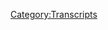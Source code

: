 {{Transcript
    | title         = [[539: March 10, 2021]]
    | caption       = [https://knowledgefight.libsyn.com/539-march-10-2021 Listen to this episode on Libsyn]
    | episodeNumber = [[539: March 10, 2021|539]]
    | length        = 01:26:10
}}

{{MessageBox
    | header     = Warning: Bot Generated Content
    | text       = This transcript was automatically generated by transcription software and likely contains many mistakes and misattributions. Please check the audio for definitive quotes, attribution, and context.
    | image      = N3yvass4myg91.webp
    | imagewidth = 50px
    | id         = warning
}}

{{TranscriptBlock
    | name      = Unknown Speaker
    | timestamp = 00:00:00.000
    | text      = N-N-N-N-N-N-N-Knowledge Fight
}}

{{TranscriptBlock
    | name      = Unknown Speaker
    | timestamp = 00:00:12.960
    | text      = Dan and Jordan, I am sweating.
}}

{{TranscriptBlock
    | name      = Unknown Speaker
    | timestamp = 00:00:19.440
    | text      = Knowledgefight.com, it's time to pray.
}}

{{TranscriptBlock
    | name      = Unknown Speaker
    | timestamp = 00:00:21.440
    | text      = I have great respect for knowledgefight, knowledgefight.
}}

{{TranscriptBlock
    | name      = Unknown Speaker
    | timestamp = 00:00:25.239
    | text      = I'm sick of them posing as if they're the good guys saying we are the bad guys in knowledgefight.
}}

{{TranscriptBlock
    | name      = Unknown Speaker
    | timestamp = 00:00:29.879
    | text      = Dan and Jordan, Knowledgefight, I need, I need money.
}}

{{TranscriptBlock
    | name      = Unknown Speaker
    | timestamp = 00:00:39.399
    | text      = Andy and Kansas, Andy and, Andy, stop it, Andy and, Andy and Kansas, it's time to pray.
}}

{{TranscriptBlock
    | name      = Unknown Speaker
    | timestamp = 00:00:47.159
    | text      = Andy and Kansas, you're on the air, thanks for holding.
}}

{{TranscriptBlock
    | name      = Unknown Speaker
    | timestamp = 00:00:49.479
    | text      = Hello Alex, I'm a first time caller, I'm a huge fan, I love your work.
}}

{{TranscriptBlock
    | name      = Unknown Speaker
    | timestamp = 00:00:53.000
    | text      = Knowledgefight, N-N-N-N-N-Knowledgefight.com, I love you.
}}

{{TranscriptBlock
    | name      = Unknown Speaker
    | timestamp = 00:00:59.479
    | text      = Hey everybody, welcome back to Knowledgefight, I'm Dan.
}}

{{TranscriptBlock
    | name      = Unknown Speaker
    | timestamp = 00:01:01.479
    | text      = I'm Jordan.
}}

{{TranscriptBlock
    | name      = Unknown Speaker
    | timestamp = 00:01:02.479
    | text      = We're a couple dudes, like to sit around, drink novelty beverages and talk a little
}}

{{TranscriptBlock
    | name      = Unknown Speaker
    | timestamp = 00:01:04.560
    | text      = bit about Alex Jones.
}}

{{TranscriptBlock
    | name      = Unknown Speaker
    | timestamp = 00:01:05.760
    | text      = Oh indeed we are Dan.
}}

{{TranscriptBlock
    | name      = Unknown Speaker
    | timestamp = 00:01:07.040
    | text      = Jordan.
}}

{{TranscriptBlock
    | name      = Unknown Speaker
    | timestamp = 00:01:08.040
    | text      = Dan!
}}

{{TranscriptBlock
    | name      = Unknown Speaker
    | timestamp = 00:01:09.040
    | text      = Jordan.
}}

{{TranscriptBlock
    | name      = Unknown Speaker
    | timestamp = 00:01:10.040
    | text      = Quick question for you.
}}

{{TranscriptBlock
    | name      = Unknown Speaker
    | timestamp = 00:01:11.040
    | text      = Yep.
}}

{{TranscriptBlock
    | name      = Unknown Speaker
    | timestamp = 00:01:12.040
    | text      = What's your bright spot today?
}}

{{TranscriptBlock
    | name      = Unknown Speaker
    | timestamp = 00:01:13.040
    | text      = My bright spot today is something that I did not know existed and has come into my life
}}

{{TranscriptBlock
    | name      = Unknown Speaker
    | timestamp = 00:01:14.599
    | text      = and I'm pretty excited about, and that is hot honey.
}}

{{TranscriptBlock
    | name      = Unknown Speaker
    | timestamp = 00:01:20.879
    | text      = I had no idea.
}}

{{TranscriptBlock
    | name      = Unknown Speaker
    | timestamp = 00:01:22.879
    | text      = No, refuse.
}}

{{TranscriptBlock
    | name      = Unknown Speaker
    | timestamp = 00:01:23.879
    | text      = I was at the store.
}}

{{TranscriptBlock
    | name      = Unknown Speaker
    | timestamp = 00:01:24.879
    | text      = Oh, what's the point?
}}

{{TranscriptBlock
    | name      = Unknown Speaker
    | timestamp = 00:01:25.879
    | text      = It's hot.
}}

{{TranscriptBlock
    | name      = Unknown Speaker
    | timestamp = 00:01:26.879
    | text      = I don't understand!
}}

{{TranscriptBlock
    | name      = Unknown Speaker
    | timestamp = 00:01:27.879
    | text      = I was at the store, and I saw it on the shelf, and I thought, what the fuck is this?
}}

{{TranscriptBlock
    | name      = Unknown Speaker
    | timestamp = 00:01:32.159
    | text      = I'd never heard of it before.
}}

{{TranscriptBlock
    | name      = Unknown Speaker
    | timestamp = 00:01:33.879
    | text      = It is honey that's infused with chilis, and so it's spicy, it's so good.
}}

{{TranscriptBlock
    | name      = Unknown Speaker
    | timestamp = 00:01:39.599
    | text      = It is so good, because it's like honey, it goes on things, it has that honey-ness to
}}

{{TranscriptBlock
    | name      = Unknown Speaker
    | timestamp = 00:01:44.519
    | text      = it, but then also the heat.
}}

{{TranscriptBlock
    | name      = Unknown Speaker
    | timestamp = 00:01:46.760
    | text      = It's great.
}}

{{TranscriptBlock
    | name      = Unknown Speaker
    | timestamp = 00:01:47.760
    | text      = It is fantastic.
}}

{{TranscriptBlock
    | name      = Unknown Speaker
    | timestamp = 00:01:48.760
    | text      = You can add honey to things, mustard, you can add honey to it, you can't have mustard
}}

{{TranscriptBlock
    | name      = Unknown Speaker
    | timestamp = 00:01:53.599
    | text      = honey.
}}

{{TranscriptBlock
    | name      = Unknown Speaker
    | timestamp = 00:01:54.599
    | text      = Uh-uh.
}}

{{TranscriptBlock
    | name      = Unknown Speaker
    | timestamp = 00:01:55.599
    | text      = No.
}}

{{TranscriptBlock
    | name      = Unknown Speaker
    | timestamp = 00:01:56.599
    | text      = Honey is honey, my friend.
}}

{{TranscriptBlock
    | name      = Unknown Speaker
    | timestamp = 00:01:57.599
    | text      = Honey is honey.
}}

{{TranscriptBlock
    | name      = Unknown Speaker
    | timestamp = 00:01:58.599
    | text      = I'll be right back.
}}

{{TranscriptBlock
    | name      = Unknown Speaker
    | timestamp = 00:01:59.599
    | text      = I have strong rules, I have strong opinions about whether or not-
}}

{{TranscriptBlock
    | name      = Unknown Speaker
    | timestamp = 00:02:01.239
    | text      = I don't know, man, I think you might come around if you try a little bit of that.
}}

{{TranscriptBlock
    | name      = Unknown Speaker
    | timestamp = 00:02:04.599
    | text      = Alright, I probably will.
}}

{{TranscriptBlock
    | name      = Unknown Speaker
    | timestamp = 00:02:05.599
    | text      = I really enjoy that.
}}

{{TranscriptBlock
    | name      = Unknown Speaker
    | timestamp = 00:02:06.599
    | text      = It sounds incredible.
}}

{{TranscriptBlock
    | name      = Unknown Speaker
    | timestamp = 00:02:07.599
    | text      = It's so good.
}}

{{TranscriptBlock
    | name      = Unknown Speaker
    | timestamp = 00:02:08.599
    | text      = Yeah, I believe it.
}}

{{TranscriptBlock
    | name      = Unknown Speaker
    | timestamp = 00:02:09.599
    | text      = And, you know, I've only had it on a bagel or two so far, but there's so many things
}}

{{TranscriptBlock
    | name      = Unknown Speaker
    | timestamp = 00:02:11.800
    | text      = I want to explore putting it on.
}}

{{TranscriptBlock
    | name      = Unknown Speaker
    | timestamp = 00:02:13.599
    | text      = Celine!
}}

{{TranscriptBlock
    | name      = Unknown Speaker
    | timestamp = 00:02:14.599
    | text      = Celine, run!
}}

{{TranscriptBlock
    | name      = Unknown Speaker
    | timestamp = 00:02:15.599
    | text      = Run, Celine!
}}

{{TranscriptBlock
    | name      = Unknown Speaker
    | timestamp = 00:02:16.599
    | text      = Get out while you can!
}}

{{TranscriptBlock
    | name      = Unknown Speaker
    | timestamp = 00:02:18.599
    | text      = Meow.
}}

{{TranscriptBlock
    | name      = Unknown Speaker
    | timestamp = 00:02:19.599
    | text      = Meow.
}}

{{TranscriptBlock
    | name      = Unknown Speaker
    | timestamp = 00:02:20.599
    | text      = Come here.
}}

{{TranscriptBlock
    | name      = Unknown Speaker
    | timestamp = 00:02:21.599
    | text      = Come here.
}}

{{TranscriptBlock
    | name      = Unknown Speaker
    | timestamp = 00:02:22.599
    | text      = Gotta put some honey on you.
}}

{{TranscriptBlock
    | name      = Unknown Speaker
    | timestamp = 00:02:24.599
    | text      = What about you?
}}

{{TranscriptBlock
    | name      = Unknown Speaker
    | timestamp = 00:02:25.599
    | text      = What's your bright spot?
}}

{{TranscriptBlock
    | name      = Unknown Speaker
    | timestamp = 00:02:26.599
    | text      = Celine, my bright spot is also food related.
}}

{{TranscriptBlock
    | name      = Unknown Speaker
    | timestamp = 00:02:30.639
    | text      = But okay, now this is going to seem simple, but have you ever had a really good pear,
}}

{{TranscriptBlock
    | name      = Unknown Speaker
    | timestamp = 00:02:36.840
    | text      = Dan?
}}

{{TranscriptBlock
    | name      = Unknown Speaker
    | timestamp = 00:02:37.840
    | text      = Yeah, I love pears.
}}

{{TranscriptBlock
    | name      = Unknown Speaker
    | timestamp = 00:02:38.840
    | text      = Pears are the best, but pears have the shortest period, the shortest window of perfection.
}}

{{TranscriptBlock
    | name      = Unknown Speaker
    | timestamp = 00:02:45.080
    | text      = True.
}}

{{TranscriptBlock
    | name      = Unknown Speaker
    | timestamp = 00:02:46.080
    | text      = That is true.
}}

{{TranscriptBlock
    | name      = Unknown Speaker
    | timestamp = 00:02:47.080
    | text      = They turn pretty quick.
}}

{{TranscriptBlock
    | name      = Unknown Speaker
    | timestamp = 00:02:48.080
    | text      = You're always either eating a hard pear or you've waited too long and it's mush.
}}

{{TranscriptBlock
    | name      = Unknown Speaker
    | timestamp = 00:02:52.639
    | text      = And yesterday I ate a pear at like the precise five minute window where it was perfect.
}}

{{TranscriptBlock
    | name      = Unknown Speaker
    | timestamp = 00:03:00.000
    | text      = What kind of pear do you like?
}}

{{TranscriptBlock
    | name      = Unknown Speaker
    | timestamp = 00:03:01.000
    | text      = Do you like an Anjou?
}}

{{TranscriptBlock
    | name      = Unknown Speaker
    | timestamp = 00:03:02.000
    | text      = I like an Anjou pear.
}}

{{TranscriptBlock
    | name      = Unknown Speaker
    | timestamp = 00:03:03.000
    | text      = Do you like a Bosc?
}}

{{TranscriptBlock
    | name      = Unknown Speaker
    | timestamp = 00:03:04.000
    | text      = I'm not a Bosc pear guy.
}}

{{TranscriptBlock
    | name      = Unknown Speaker
    | timestamp = 00:03:05.000
    | text      = Is that even a kind of pear?
}}

{{TranscriptBlock
    | name      = Unknown Speaker
    | timestamp = 00:03:06.680
    | text      = I like it green.
}}

{{TranscriptBlock
    | name      = Unknown Speaker
    | timestamp = 00:03:07.879
    | text      = I like it real green.
}}

{{TranscriptBlock
    | name      = Unknown Speaker
    | timestamp = 00:03:08.879
    | text      = I don't like the brown pears.
}}

{{TranscriptBlock
    | name      = Unknown Speaker
    | timestamp = 00:03:10.319
    | text      = Nuh-uh.
}}

{{TranscriptBlock
    | name      = Unknown Speaker
    | timestamp = 00:03:11.319
    | text      = Don't get me into that.
}}

{{TranscriptBlock
    | name      = Unknown Speaker
    | timestamp = 00:03:12.319
    | text      = I realized as I started to talk, I don't know other kinds of pears.
}}

{{TranscriptBlock
    | name      = Unknown Speaker
    | timestamp = 00:03:15.520
    | text      = I don't even think Bosc is one of them.
}}

{{TranscriptBlock
    | name      = Unknown Speaker
    | timestamp = 00:03:17.759
    | text      = No, Boscayot was a pear.
}}

{{TranscriptBlock
    | name      = Unknown Speaker
    | timestamp = 00:03:19.639
    | text      = That's...
}}

{{TranscriptBlock
    | name      = Unknown Speaker
    | timestamp = 00:03:20.639
    | text      = Yeah, I don't know pears.
}}

{{TranscriptBlock
    | name      = Unknown Speaker
    | timestamp = 00:03:23.360
    | text      = Yeah, no.
}}

{{TranscriptBlock
    | name      = Unknown Speaker
    | timestamp = 00:03:24.360
    | text      = I do love them though.
}}

{{TranscriptBlock
    | name      = Unknown Speaker
    | timestamp = 00:03:25.919
    | text      = Incredible.
}}

{{TranscriptBlock
    | name      = Unknown Speaker
    | timestamp = 00:03:26.919
    | text      = Yeah, and I always got a little bit of shade when I was younger, which I'm a little bit...
}}

{{TranscriptBlock
    | name      = Unknown Speaker
    | timestamp = 00:03:31.199
    | text      = Shade?
}}

{{TranscriptBlock
    | name      = Unknown Speaker
    | timestamp = 00:03:32.199
    | text      = Well, I'm a little bit peeved about this.
}}

{{TranscriptBlock
    | name      = Unknown Speaker
    | timestamp = 00:03:33.199
    | text      = Sure.
}}

{{TranscriptBlock
    | name      = Unknown Speaker
    | timestamp = 00:03:34.199
    | text      = I'm still actually a little bitter, a little raw, and I got to air my grievances.
}}

{{TranscriptBlock
    | name      = Unknown Speaker
    | timestamp = 00:03:38.000
    | text      = Unlike pears.
}}

{{TranscriptBlock
    | name      = Unknown Speaker
    | timestamp = 00:03:40.199
    | text      = My dad is a huge fan of Jelly Bellies.
}}

{{TranscriptBlock
    | name      = Unknown Speaker
    | timestamp = 00:03:43.039
    | text      = And so the Jelly Bellies were often in the house, jelly beans with all kinds of flavors.
}}

{{TranscriptBlock
    | name      = Unknown Speaker
    | timestamp = 00:03:47.280
    | text      = And of course, as you're a kid, people like the toasted marshmallow.
}}

{{TranscriptBlock
    | name      = Unknown Speaker
    | timestamp = 00:03:51.039
    | text      = That's the kind of thing that people like.
}}

{{TranscriptBlock
    | name      = Unknown Speaker
    | timestamp = 00:03:52.400
    | text      = They like all these candy kind of flavors.
}}

{{TranscriptBlock
    | name      = Unknown Speaker
    | timestamp = 00:03:54.439
    | text      = My favorite was the juicy pear.
}}

{{TranscriptBlock
    | name      = Unknown Speaker
    | timestamp = 00:03:56.599
    | text      = The juicy pear.
}}

{{TranscriptBlock
    | name      = Unknown Speaker
    | timestamp = 00:03:57.599
    | text      = It was the best.
}}

{{TranscriptBlock
    | name      = Unknown Speaker
    | timestamp = 00:03:58.599
    | text      = I thought it was really good, and I took a lot of shit for it.
}}

{{TranscriptBlock
    | name      = Unknown Speaker
    | timestamp = 00:04:00.919
    | text      = You took a lot of shit.
}}

{{TranscriptBlock
    | name      = Unknown Speaker
    | timestamp = 00:04:01.919
    | text      = Took a lot of shit.
}}

{{TranscriptBlock
    | name      = Unknown Speaker
    | timestamp = 00:04:02.919
    | text      = A lot of shit.
}}

{{TranscriptBlock
    | name      = Unknown Speaker
    | timestamp = 00:04:03.919
    | text      = To the point where I'm 36 years old.
}}

{{TranscriptBlock
    | name      = Unknown Speaker
    | timestamp = 00:04:04.919
    | text      = It's been a long time for you to be remembering the Jelly Belly incident of 1994.
}}

{{TranscriptBlock
    | name      = Unknown Speaker
    | timestamp = 00:04:10.360
    | text      = Ugh, dad likes pears.
}}

{{TranscriptBlock
    | name      = Unknown Speaker
    | timestamp = 00:04:13.400
    | text      = Left some deep wounds.
}}

{{TranscriptBlock
    | name      = Unknown Speaker
    | timestamp = 00:04:15.120
    | text      = Um, yeah, those pears are great.
}}

{{TranscriptBlock
    | name      = Unknown Speaker
    | timestamp = 00:04:17.399
    | text      = Yeah, pears are amazing.
}}

{{TranscriptBlock
    | name      = Unknown Speaker
    | timestamp = 00:04:18.399
    | text      = So, Jordan, today we've got an interesting episode to go over, a little bit different
}}

{{TranscriptBlock
    | name      = Unknown Speaker
    | timestamp = 00:04:21.560
    | text      = than normal, and we'll get into why here in a second, but before we do, let's take a little
}}

{{TranscriptBlock
    | name      = Unknown Speaker
    | timestamp = 00:04:25.720
    | text      = moment to say thank you to the folks who have signed up and are supporting the show.
}}

{{TranscriptBlock
    | name      = Unknown Speaker
    | timestamp = 00:04:27.839
    | text      = Oh, that's a great idea.
}}

{{TranscriptBlock
    | name      = Unknown Speaker
    | timestamp = 00:04:28.839
    | text      = So first, you're going to love this one.
}}

{{TranscriptBlock
    | name      = Unknown Speaker
    | timestamp = 00:04:30.040
    | text      = I pooed it on Scalia's pillow.
}}

{{TranscriptBlock
    | name      = Unknown Speaker
    | timestamp = 00:04:31.920
    | text      = Thank you so much, you are now a policy wonk.
}}

{{TranscriptBlock
    | name      = Unknown Speaker
    | timestamp = 00:04:33.519
    | text      = I'm a policy wonk.
}}

{{TranscriptBlock
    | name      = Unknown Speaker
    | timestamp = 00:04:34.519
    | text      = Thank you very much, American hero.
}}

{{TranscriptBlock
    | name      = Unknown Speaker
    | timestamp = 00:04:37.279
    | text      = Next, Dan F. Great name, I know.
}}

{{TranscriptBlock
    | name      = Unknown Speaker
    | timestamp = 00:04:39.800
    | text      = Thank you so much.
}}

{{TranscriptBlock
    | name      = Unknown Speaker
    | timestamp = 00:04:40.800
    | text      = I'm a policy wonk.
}}

{{TranscriptBlock
    | name      = Unknown Speaker
    | timestamp = 00:04:41.800
    | text      = You're now a policy wonk.
}}

{{TranscriptBlock
    | name      = Unknown Speaker
    | timestamp = 00:04:42.800
    | text      = Thanks, Dan.
}}

{{TranscriptBlock
    | name      = Unknown Speaker
    | timestamp = 00:04:43.800
    | text      = Next, Lingle Bingle.
}}

{{TranscriptBlock
    | name      = Unknown Speaker
    | timestamp = 00:04:44.800
    | text      = Not a policy wonk.
}}

{{TranscriptBlock
    | name      = Unknown Speaker
    | timestamp = 00:04:45.800
    | text      = I'm a policy wonk.
}}

{{TranscriptBlock
    | name      = Unknown Speaker
    | timestamp = 00:04:46.800
    | text      = Thanks, Lingle Bingle.
}}

{{TranscriptBlock
    | name      = Unknown Speaker
    | timestamp = 00:04:47.800
    | text      = Thank you.
}}

{{TranscriptBlock
    | name      = Unknown Speaker
    | timestamp = 00:04:48.800
    | text      = Next, BB Star Stuff.
}}

{{TranscriptBlock
    | name      = Unknown Speaker
    | timestamp = 00:04:50.160
    | text      = Thank you so much.
}}

{{TranscriptBlock
    | name      = Unknown Speaker
    | timestamp = 00:04:51.160
    | text      = You are now a policy wonk.
}}

{{TranscriptBlock
    | name      = Unknown Speaker
    | timestamp = 00:04:52.160
    | text      = I'm a policy wonk.
}}

{{TranscriptBlock
    | name      = Unknown Speaker
    | timestamp = 00:04:53.160
    | text      = Thank you, BB Star Stuff.
}}

{{TranscriptBlock
    | name      = Unknown Speaker
    | timestamp = 00:04:55.079
    | text      = Just two B's.
}}

{{TranscriptBlock
    | name      = Unknown Speaker
    | timestamp = 00:04:56.079
    | text      = Just two B's?
}}

{{TranscriptBlock
    | name      = Unknown Speaker
    | timestamp = 00:04:57.079
    | text      = Not the Better Business Bureau Star Stuff.
}}

{{TranscriptBlock
    | name      = Unknown Speaker
    | timestamp = 00:04:58.139
    | text      = No.
}}

{{TranscriptBlock
    | name      = Unknown Speaker
    | timestamp = 00:04:59.139
    | text      = Oh, okay.
}}

{{TranscriptBlock
    | name      = Unknown Speaker
    | timestamp = 00:05:00.139
    | text      = Sorry.
}}

{{TranscriptBlock
    | name      = Unknown Speaker
    | timestamp = 00:05:01.139
    | text      = Next, Zilla.
}}

{{TranscriptBlock
    | name      = Unknown Speaker
    | timestamp = 00:05:02.139
    | text      = Thank you so much.
}}

{{TranscriptBlock
    | name      = Unknown Speaker
    | timestamp = 00:05:03.139
    | text      = You are now a policy wonk.
}}

{{TranscriptBlock
    | name      = Unknown Speaker
    | timestamp = 00:05:04.139
    | text      = I'm a policy wonk.
}}

{{TranscriptBlock
    | name      = Unknown Speaker
    | timestamp = 00:05:05.139
    | text      = Thank you, Zilla.
}}

{{TranscriptBlock
    | name      = Unknown Speaker
    | timestamp = 00:05:06.139
    | text      = Thank you.
}}

{{TranscriptBlock
    | name      = Unknown Speaker
    | timestamp = 00:05:07.139
    | text      = Next, Amara.
}}

{{TranscriptBlock
    | name      = Unknown Speaker
    | timestamp = 00:05:08.139
    | text      = Thank you so much.
}}

{{TranscriptBlock
    | name      = Unknown Speaker
    | timestamp = 00:05:09.139
    | text      = You are now a policy wonk.
}}

{{TranscriptBlock
    | name      = Unknown Speaker
    | timestamp = 00:05:10.139
    | text      = I'm a policy wonk.
}}

{{TranscriptBlock
    | name      = Unknown Speaker
    | timestamp = 00:05:11.139
    | text      = Thank you Amara.
}}

{{TranscriptBlock
    | name      = Unknown Speaker
    | timestamp = 00:05:12.139
    | text      = Thank you, and City Bird.
}}

{{TranscriptBlock
    | name      = Unknown Speaker
    | timestamp = 00:05:13.139
    | text      = Thank you so much.
}}

{{TranscriptBlock
    | name      = Unknown Speaker
    | timestamp = 00:05:14.139
    | text      = And then finally, I got a special shout-out, a technocrat shout-out I'm gonna give out
}}

{{TranscriptBlock
    | name      = Unknown Speaker
    | timestamp = 00:05:18.459
    | text      = to someone, this is a very special shout-out, Laura's baby needs to arrive now so she can
}}

{{TranscriptBlock
    | name      = Unknown Speaker
    | timestamp = 00:05:24.420
    | text      = take maternity leave already!
}}

{{TranscriptBlock
    | name      = Unknown Speaker
    | timestamp = 00:05:26.100
    | text      = Wait, hold on, I'm getting an update on this.
}}

{{TranscriptBlock
    | name      = Unknown Speaker
    | timestamp = 00:05:28.360
    | text      = Hold on, I think we got that email just an hour ago, is there anything new coming up?
}}

{{TranscriptBlock
    | name      = Unknown Speaker
    | timestamp = 00:05:34.259
    | text      = It turns out we have an update, congrats Laura on your baby policy wonk!
}}

{{TranscriptBlock
    | name      = Unknown Speaker
    | timestamp = 00:05:37.819
    | text      = I'm a policy wonk!
}}

{{TranscriptBlock
    | name      = Unknown Speaker
    | timestamp = 00:05:39.139
    | text      = Crikey mate, that's fantastic, have yourself a brew!
}}

{{TranscriptBlock
    | name      = Unknown Speaker
    | timestamp = 00:05:42.259
    | text      = How's your 401k doing bro?
}}

{{TranscriptBlock
    | name      = Unknown Speaker
    | timestamp = 00:05:43.500
    | text      = Alright, we gotta go full tilt boogie on this Watson, alright?
}}

{{TranscriptBlock
    | name      = Unknown Speaker
    | timestamp = 00:05:46.139
    | text      = Let's just get down to business, we ain't making that money off that heroin, why you
}}

{{TranscriptBlock
    | name      = Unknown Speaker
    | timestamp = 00:05:50.000
    | text      = pimps so good?
}}

{{TranscriptBlock
    | name      = Unknown Speaker
    | timestamp = 00:05:51.740
    | text      = My neck is freakishly large, I declare info war on you!
}}

{{TranscriptBlock
    | name      = Unknown Speaker
    | timestamp = 00:05:56.139
    | text      = Congratulations Laura and baby policy wonk!
}}

{{TranscriptBlock
    | name      = Unknown Speaker
    | timestamp = 00:05:58.459
    | text      = Yes, thank you very much to the both of you.
}}

{{TranscriptBlock
    | name      = Unknown Speaker
    | timestamp = 00:06:00.019
    | text      = And Matt for no reason at all.
}}

{{TranscriptBlock
    | name      = Unknown Speaker
    | timestamp = 00:06:01.540
    | text      = Exactly.
}}

{{TranscriptBlock
    | name      = Unknown Speaker
    | timestamp = 00:06:02.540
    | text      = But also, thank you.
}}

{{TranscriptBlock
    | name      = Unknown Speaker
    | timestamp = 00:06:03.540
    | text      = Thank you very much Matt.
}}

{{TranscriptBlock
    | name      = Unknown Speaker
    | timestamp = 00:06:04.540
    | text      = So, before we get into today's episode, I just wanted to make a little bit of a correction
}}

{{TranscriptBlock
    | name      = Unknown Speaker
    | timestamp = 00:06:08.259
    | text      = about our last episode.
}}

{{TranscriptBlock
    | name      = Unknown Speaker
    | timestamp = 00:06:09.259
    | text      = Sure.
}}

{{TranscriptBlock
    | name      = Unknown Speaker
    | timestamp = 00:06:10.259
    | text      = When I spoke, when I was talking about Stefan Molyneux giving that speech, I had said that
}}

{{TranscriptBlock
    | name      = Unknown Speaker
    | timestamp = 00:06:14.220
    | text      = that was in New Zealand, and I kind of fucked that up, I conflated two things in my head,
}}

{{TranscriptBlock
    | name      = Unknown Speaker
    | timestamp = 00:06:18.540
    | text      = that was actually in Melbourne, Australia, that he gave that speech.
}}

{{TranscriptBlock
    | name      = Unknown Speaker
    | timestamp = 00:06:22.819
    | text      = And the reason that I got it mixed up was because when they went on this tour they had
}}

{{TranscriptBlock
    | name      = Unknown Speaker
    | timestamp = 00:06:26.540
    | text      = intended to speak in New Zealand, and New Zealand said, fuck no.
}}

{{TranscriptBlock
    | name      = Unknown Speaker
    | timestamp = 00:06:29.899
    | text      = Right, right, right.
}}

{{TranscriptBlock
    | name      = Unknown Speaker
    | timestamp = 00:06:30.899
    | text      = And that was what I had mixed up in my head, and I apologize, I got that a little bit.
}}

{{TranscriptBlock
    | name      = Unknown Speaker
    | timestamp = 00:06:34.699
    | text      = Yeah, it would be, yeah, that's a nice little bit of context to add to that, yeah, sure.
}}

{{TranscriptBlock
    | name      = Unknown Speaker
    | timestamp = 00:06:39.860
    | text      = So that was in Australia.
}}

{{TranscriptBlock
    | name      = Unknown Speaker
    | timestamp = 00:06:40.860
    | text      = Yeah.
}}

{{TranscriptBlock
    | name      = Unknown Speaker
    | timestamp = 00:06:41.860
    | text      = Good on you New Zealand, tell Stefan Molyneux to go fuck himself as much as you like.
}}

{{TranscriptBlock
    | name      = Unknown Speaker
    | timestamp = 00:06:46.220
    | text      = So Jordan, today, I felt like it had been a while since we checked in with present day
}}

{{TranscriptBlock
    | name      = Unknown Speaker
    | timestamp = 00:06:50.420
    | text      = Alex Jones, and honestly, I was getting pretty happy to have had that break from his uninspired
}}

{{TranscriptBlock
    | name      = Unknown Speaker
    | timestamp = 00:06:56.579
    | text      = ass broadcasting.
}}

{{TranscriptBlock
    | name      = Unknown Speaker
    | timestamp = 00:06:57.579
    | text      = It's been nice.
}}

{{TranscriptBlock
    | name      = Unknown Speaker
    | timestamp = 00:06:58.579
    | text      = I was actually kind of excited though, to get back into the mud and see what his dumb
}}

{{TranscriptBlock
    | name      = Unknown Speaker
    | timestamp = 00:07:01.620
    | text      = ass was up to, but wouldn't you know it, I checked back in, and Owen Troyer has been
}}

{{TranscriptBlock
    | name      = Unknown Speaker
    | timestamp = 00:07:06.980
    | text      = hosting Alex's show all this week, so there's no new episodes of Alex's stuff to go over.
}}

{{TranscriptBlock
    | name      = Unknown Speaker
    | timestamp = 00:07:11.860
    | text      = Wow.
}}

{{TranscriptBlock
    | name      = Unknown Speaker
    | timestamp = 00:07:12.860
    | text      = As it turns out, Alex has taken off for another workcation, this time heading up to Florida
}}

{{TranscriptBlock
    | name      = Unknown Speaker
    | timestamp = 00:07:17.779
    | text      = to cover what he calls a mask rebellion that's taking place at a grocery store in the city
}}

{{TranscriptBlock
    | name      = Unknown Speaker
    | timestamp = 00:07:22.579
    | text      = of Naples.
}}

{{TranscriptBlock
    | name      = Unknown Speaker
    | timestamp = 00:07:23.579
    | text      = Okay.
}}

{{TranscriptBlock
    | name      = Unknown Speaker
    | timestamp = 00:07:24.579
    | text      = The store is called Oak's Farm Seed to Table, and Alex may or may not be broadcasting many
}}

{{TranscriptBlock
    | name      = Unknown Speaker
    | timestamp = 00:07:29.379
    | text      = special reports from live inside the store.
}}

{{TranscriptBlock
    | name      = Unknown Speaker
    | timestamp = 00:07:32.620
    | text      = Here is a little clip.
}}

{{TranscriptBlock
    | name      = Unknown Speaker
    | timestamp = 00:07:34.339
    | text      = As the state is so frickin' awesome.
}}

{{TranscriptBlock
    | name      = Unknown Speaker
    | timestamp = 00:07:37.300
    | text      = Florida is awesome!
}}

{{TranscriptBlock
    | name      = Unknown Speaker
    | timestamp = 00:07:39.300
    | text      = Yeah, Florida!
}}

{{TranscriptBlock
    | name      = Unknown Speaker
    | timestamp = 00:07:41.620
    | text      = And Seed to Table, the great Oak Farms, give it up for all the great crew here, folks.
}}

{{TranscriptBlock
    | name      = Unknown Speaker
    | timestamp = 00:07:48.300
    | text      = Yeah!
}}

{{TranscriptBlock
    | name      = Unknown Speaker
    | timestamp = 00:07:49.300
    | text      = Everybody's shopping in this place.
}}

{{TranscriptBlock
    | name      = Unknown Speaker
    | timestamp = 00:07:50.300
    | text      = It's awesome.
}}

{{TranscriptBlock
    | name      = Unknown Speaker
    | timestamp = 00:07:51.300
    | text      = You can hear about like two people climbing in the background.
}}

{{TranscriptBlock
    | name      = Unknown Speaker
    | timestamp = 00:07:54.019
    | text      = It's sad.
}}

{{TranscriptBlock
    | name      = Unknown Speaker
    | timestamp = 00:07:55.019
    | text      = Yeah.
}}

{{TranscriptBlock
    | name      = Unknown Speaker
    | timestamp = 00:07:56.019
    | text      = That's a long drop.
}}

{{TranscriptBlock
    | name      = Unknown Speaker
    | timestamp = 00:07:57.019
    | text      = That's a long drop for Alex Jones.
}}

{{TranscriptBlock
    | name      = Unknown Speaker
    | timestamp = 00:07:58.699
    | text      = Oh yeah.
}}

{{TranscriptBlock
    | name      = Unknown Speaker
    | timestamp = 00:07:59.699
    | text      = I see you guys in southern Illinois at the American Legion where they're holding a mask
}}

{{TranscriptBlock
    | name      = Unknown Speaker
    | timestamp = 00:08:04.860
    | text      = drive for no one.
}}

{{TranscriptBlock
    | name      = Unknown Speaker
    | timestamp = 00:08:06.980
    | text      = Now if I play my cards right, I might be able to go to a car dealership opening and record
}}

{{TranscriptBlock
    | name      = Unknown Speaker
    | timestamp = 00:08:13.300
    | text      = live.
}}

{{TranscriptBlock
    | name      = Unknown Speaker
    | timestamp = 00:08:14.300
    | text      = Alright, wow.
}}

{{TranscriptBlock
    | name      = Unknown Speaker
    | timestamp = 00:08:15.300
    | text      = Oh boy.
}}

{{TranscriptBlock
    | name      = Unknown Speaker
    | timestamp = 00:08:16.300
    | text      = So the situation with this grocery store is actually kind of funny.
}}

{{TranscriptBlock
    | name      = Unknown Speaker
    | timestamp = 00:08:19.100
    | text      = It's actually not in the city of Naples, technically, and if it were, it would not have a mask mandate
}}

{{TranscriptBlock
    | name      = Unknown Speaker
    | timestamp = 00:08:24.180
    | text      = because the Naples city council decided against imposing one, preferring instead to just make
}}

{{TranscriptBlock
    | name      = Unknown Speaker
    | timestamp = 00:08:28.220
    | text      = it a thing they strongly recommend.
}}

{{TranscriptBlock
    | name      = Unknown Speaker
    | timestamp = 00:08:30.100
    | text      = However, this store is in North Naples, which is about five miles north of city limits,
}}

{{TranscriptBlock
    | name      = Unknown Speaker
    | timestamp = 00:08:34.700
    | text      = and is subject to the jurisdiction of the county, in this case Collier County, who do
}}

{{TranscriptBlock
    | name      = Unknown Speaker
    | timestamp = 00:08:38.580
    | text      = have a mask mandate in place.
}}

{{TranscriptBlock
    | name      = Unknown Speaker
    | timestamp = 00:08:40.860
    | text      = As such, the store's owner, Alfie Oakes, has been waging a protracted campaign against
}}

{{TranscriptBlock
    | name      = Unknown Speaker
    | timestamp = 00:08:45.139
    | text      = masks since he feels like this COVID-19 stuff is a hoax.
}}

{{TranscriptBlock
    | name      = Unknown Speaker
    | timestamp = 00:08:49.100
    | text      = Sure.
}}

{{TranscriptBlock
    | name      = Unknown Speaker
    | timestamp = 00:08:50.100
    | text      = I poked around this story a bit, and honestly, it's kind of cookie cutter.
}}

{{TranscriptBlock
    | name      = Unknown Speaker
    | timestamp = 00:08:53.059
    | text      = It's a Republican business owner making a mini-celebrity of himself in the anti-mask
}}

{{TranscriptBlock
    | name      = Unknown Speaker
    | timestamp = 00:08:56.740
    | text      = game, and there's not much more to it.
}}

{{TranscriptBlock
    | name      = Unknown Speaker
    | timestamp = 00:08:59.259
    | text      = Everything is about what you'd expect, all the way down to him calling George Floyd a
}}

{{TranscriptBlock
    | name      = Unknown Speaker
    | timestamp = 00:09:02.620
    | text      = quote disgraceful career criminal after he was killed, and saying that Black Lives Matter
}}

{{TranscriptBlock
    | name      = Unknown Speaker
    | timestamp = 00:09:08.159
    | text      = is a hoax.
}}

{{TranscriptBlock
    | name      = Unknown Speaker
    | timestamp = 00:09:09.159
    | text      = Alright.
}}

{{TranscriptBlock
    | name      = Unknown Speaker
    | timestamp = 00:09:10.159
    | text      = That led to the Lee's County school district severing their contract with him, which prompted
}}

{{TranscriptBlock
    | name      = Unknown Speaker
    | timestamp = 00:09:14.080
    | text      = Oakes to sue the school district for $50 million, claiming as all bigots do, that their free
}}

{{TranscriptBlock
    | name      = Unknown Speaker
    | timestamp = 00:09:19.220
    | text      = speech had been violated.
}}

{{TranscriptBlock
    | name      = Unknown Speaker
    | timestamp = 00:09:20.340
    | text      = Oh yes, of course.
}}

{{TranscriptBlock
    | name      = Unknown Speaker
    | timestamp = 00:09:22.059
    | text      = I don't know what his contract with the school district said, but if they had a clause in
}}

{{TranscriptBlock
    | name      = Unknown Speaker
    | timestamp = 00:09:25.159
    | text      = there about being able to terminate the contract for cause, I don't think this is a free speech
}}

{{TranscriptBlock
    | name      = Unknown Speaker
    | timestamp = 00:09:29.220
    | text      = issue.
}}

{{TranscriptBlock
    | name      = Unknown Speaker
    | timestamp = 00:09:30.220
    | text      = In fact, I would assume that since he's a staunch conservative, Alfie should be in favor
}}

{{TranscriptBlock
    | name      = Unknown Speaker
    | timestamp = 00:09:33.940
    | text      = of the school district being able to practice free association.
}}

{{TranscriptBlock
    | name      = Unknown Speaker
    | timestamp = 00:09:36.899
    | text      = Rules for others and not for me!
}}

{{TranscriptBlock
    | name      = Unknown Speaker
    | timestamp = 00:09:39.580
    | text      = They shouldn't be forced to retain business ties with someone they're opposed to being
}}

{{TranscriptBlock
    | name      = Unknown Speaker
    | timestamp = 00:09:42.379
    | text      = connected to?
}}

{{TranscriptBlock
    | name      = Unknown Speaker
    | timestamp = 00:09:43.379
    | text      = Rules for others and not for me!
}}

{{TranscriptBlock
    | name      = Unknown Speaker
    | timestamp = 00:09:45.379
    | text      = Anyway, I don't particularly care about Alfie Oakes, nor do I care too much about Alex's
}}

{{TranscriptBlock
    | name      = Unknown Speaker
    | timestamp = 00:09:49.559
    | text      = very transparent attempt to vampirically feast on the attention Oakes is getting at the moment.
}}

{{TranscriptBlock
    | name      = Unknown Speaker
    | timestamp = 00:09:55.500
    | text      = If Alex had done, like, a whole show from the grocery store, then you might be dealing
}}

{{TranscriptBlock
    | name      = Unknown Speaker
    | timestamp = 00:09:59.659
    | text      = with an excited Dan.
}}

{{TranscriptBlock
    | name      = Unknown Speaker
    | timestamp = 00:10:01.139
    | text      = But as it stands, this is just too little to get worked up about.
}}

{{TranscriptBlock
    | name      = Unknown Speaker
    | timestamp = 00:10:04.419
    | text      = It's really funny to imagine, though, going into a Whole Foods or a Jewel and just trying
}}

{{TranscriptBlock
    | name      = Unknown Speaker
    | timestamp = 00:10:08.019
    | text      = to get some produce and you hear a guy yelling about the UN trying to kill the children while
}}

{{TranscriptBlock
    | name      = Unknown Speaker
    | timestamp = 00:10:11.659
    | text      = you're shopping.
}}

{{TranscriptBlock
    | name      = Unknown Speaker
    | timestamp = 00:10:12.659
    | text      = Yeah, I can't get the image out of my head of Alex and Owen on Supermarket Sweep together,
}}

{{TranscriptBlock
    | name      = Unknown Speaker
    | timestamp = 00:10:18.059
    | text      = and boy, that'd be great.
}}

{{TranscriptBlock
    | name      = Unknown Speaker
    | timestamp = 00:10:20.100
    | text      = Get the turkey!
}}

{{TranscriptBlock
    | name      = Unknown Speaker
    | timestamp = 00:10:21.100
    | text      = Grind the beans, Owen!
}}

{{TranscriptBlock
    | name      = Unknown Speaker
    | timestamp = 00:10:22.100
    | text      = Fill it up with the meats!
}}

{{TranscriptBlock
    | name      = Unknown Speaker
    | timestamp = 00:10:24.100
    | text      = Get the beans!
}}

{{TranscriptBlock
    | name      = Unknown Speaker
    | timestamp = 00:10:26.019
    | text      = I don't feel like that would elevate my customer experience if Alex is broadcasting live.
}}

{{TranscriptBlock
    | name      = Unknown Speaker
    | timestamp = 00:10:32.179
    | text      = Probably not.
}}

{{TranscriptBlock
    | name      = Unknown Speaker
    | timestamp = 00:10:33.179
    | text      = Probably not.
}}

{{TranscriptBlock
    | name      = Unknown Speaker
    | timestamp = 00:10:34.179
    | text      = So I set out to find an episode to make for the good people out there to enjoy, and as
}}

{{TranscriptBlock
    | name      = Unknown Speaker
    | timestamp = 00:10:37.840
    | text      = luck would have it, while Alex has been in Florida, he paid a visit to a podcast in Miami
}}

{{TranscriptBlock
    | name      = Unknown Speaker
    | timestamp = 00:10:42.200
    | text      = called Flagrant 2.
}}

{{TranscriptBlock
    | name      = Unknown Speaker
    | timestamp = 00:10:44.220
    | text      = I watched this, thinking maybe it would be good to cover, and it's just embarrassing.
}}

{{TranscriptBlock
    | name      = Unknown Speaker
    | timestamp = 00:10:47.620
    | text      = Is that a basketball podcast?
}}

{{TranscriptBlock
    | name      = Unknown Speaker
    | timestamp = 00:10:49.299
    | text      = No, that's the Flagrant Ones.
}}

{{TranscriptBlock
    | name      = Unknown Speaker
    | timestamp = 00:10:52.480
    | text      = That is a real podcast, the Flagrant Ones.
}}

{{TranscriptBlock
    | name      = Unknown Speaker
    | timestamp = 00:10:54.080
    | text      = The guys from Hollywood Handbook and Carl Tarr.
}}

{{TranscriptBlock
    | name      = Unknown Speaker
    | timestamp = 00:10:55.740
    | text      = Oh, okay.
}}

{{TranscriptBlock
    | name      = Unknown Speaker
    | timestamp = 00:10:56.740
    | text      = They do a podcast called the Flagrant Ones.
}}

{{TranscriptBlock
    | name      = Unknown Speaker
    | timestamp = 00:10:57.740
    | text      = Yeah, well, Flagrant 2 is the...
}}

{{TranscriptBlock
    | name      = Unknown Speaker
    | timestamp = 00:10:59.299
    | text      = No, because they're talking about this being like flagrantly free speech, offensive, talking...
}}

{{TranscriptBlock
    | name      = Unknown Speaker
    | timestamp = 00:11:04.580
    | text      = It's comics talking!
}}

{{TranscriptBlock
    | name      = Unknown Speaker
    | timestamp = 00:11:06.139
    | text      = Oh my god.
}}

{{TranscriptBlock
    | name      = Unknown Speaker
    | timestamp = 00:11:07.139
    | text      = It's comics talking, man.
}}

{{TranscriptBlock
    | name      = Unknown Speaker
    | timestamp = 00:11:08.139
    | text      = Get out of here.
}}

{{TranscriptBlock
    | name      = Unknown Speaker
    | timestamp = 00:11:09.139
    | text      = It's flagrant.
}}

{{TranscriptBlock
    | name      = Unknown Speaker
    | timestamp = 00:11:10.139
    | text      = You're not funny if you're doing that.
}}

{{TranscriptBlock
    | name      = Unknown Speaker
    | timestamp = 00:11:11.639
    | text      = I watched it, thinking maybe it would be good, like I said, but I got nothing.
}}

{{TranscriptBlock
    | name      = Unknown Speaker
    | timestamp = 00:11:16.139
    | text      = Alex is so fucked up that it's not even fun.
}}

{{TranscriptBlock
    | name      = Unknown Speaker
    | timestamp = 00:11:18.700
    | text      = The guy who's throwing hatchets on Christmas Eve at his own cameras in his own studio is
}}

{{TranscriptBlock
    | name      = Unknown Speaker
    | timestamp = 00:11:22.840
    | text      = fun.
}}

{{TranscriptBlock
    | name      = Unknown Speaker
    | timestamp = 00:11:23.840
    | text      = The guy who's trying, he's just trashed annoying Rob Do about the ways to learn and a crystal
}}

{{TranscriptBlock
    | name      = Unknown Speaker
    | timestamp = 00:11:28.500
    | text      = skull covered in semen is fun.
}}

{{TranscriptBlock
    | name      = Unknown Speaker
    | timestamp = 00:11:30.779
    | text      = Hilarious.
}}

{{TranscriptBlock
    | name      = Unknown Speaker
    | timestamp = 00:11:31.779
    | text      = This is not fun.
}}

{{TranscriptBlock
    | name      = Unknown Speaker
    | timestamp = 00:11:32.779
    | text      = It's sad.
}}

{{TranscriptBlock
    | name      = Unknown Speaker
    | timestamp = 00:11:33.779
    | text      = There was a moment in the interview that Alex did a while back with Logan Paul where one
}}

{{TranscriptBlock
    | name      = Unknown Speaker
    | timestamp = 00:11:37.240
    | text      = of Logan's friends commented to Alex that he had a quote heavy pour when he was getting
}}

{{TranscriptBlock
    | name      = Unknown Speaker
    | timestamp = 00:11:41.700
    | text      = another glass of booze.
}}

{{TranscriptBlock
    | name      = Unknown Speaker
    | timestamp = 00:11:43.440
    | text      = The tone wasn't like, hey, cool pour, man.
}}

{{TranscriptBlock
    | name      = Unknown Speaker
    | timestamp = 00:11:46.299
    | text      = It had a touch of concern in it, like telling Alex to slow down.
}}

{{TranscriptBlock
    | name      = Unknown Speaker
    | timestamp = 00:11:50.340
    | text      = This interview has the opposite vibe, where the hosts are laughing their asses off and
}}

{{TranscriptBlock
    | name      = Unknown Speaker
    | timestamp = 00:11:53.620
    | text      = just celebrating how basically incoherent Alex is becoming.
}}

{{TranscriptBlock
    | name      = Unknown Speaker
    | timestamp = 00:11:57.460
    | text      = Alex lies to the host's face about things like Sandy Hook and his position on reparations,
}}

{{TranscriptBlock
    | name      = Unknown Speaker
    | timestamp = 00:12:02.179
    | text      = illustrating that these hosts do absolutely no show prep before interviewing propagandists.
}}

{{TranscriptBlock
    | name      = Unknown Speaker
    | timestamp = 00:12:07.320
    | text      = At the end of the thing, one of the hosts has a list of questions for Alex, like, was
}}

{{TranscriptBlock
    | name      = Unknown Speaker
    | timestamp = 00:12:10.620
    | text      = 9-11 a part-time job, which should give you some sense of the value and comedic merit
}}

{{TranscriptBlock
    | name      = Unknown Speaker
    | timestamp = 00:12:20.299
    | text      = of this show.
}}

{{TranscriptBlock
    | name      = Unknown Speaker
    | timestamp = 00:12:22.179
    | text      = The interview was so bad that I don't even think that it rises to the level of deserving
}}

{{TranscriptBlock
    | name      = Unknown Speaker
    | timestamp = 00:12:26.179
    | text      = criticism.
}}

{{TranscriptBlock
    | name      = Unknown Speaker
    | timestamp = 00:12:27.179
    | text      = Like the only thing that I heard in it that I thought was interesting was Alex really
}}

{{TranscriptBlock
    | name      = Unknown Speaker
    | timestamp = 00:12:30.240
    | text      = drunk trying to explain why we need to cut off all foreign aid.
}}

{{TranscriptBlock
    | name      = Unknown Speaker
    | timestamp = 00:12:33.419
    | text      = Okay.
}}

{{TranscriptBlock
    | name      = Unknown Speaker
    | timestamp = 00:12:34.419
    | text      = I'm like, wait, hold on.
}}

{{TranscriptBlock
    | name      = Unknown Speaker
    | timestamp = 00:12:35.419
    | text      = Now we're back on all foreign aid now?
}}

{{TranscriptBlock
    | name      = Unknown Speaker
    | timestamp = 00:12:37.419
    | text      = What did this happen?
}}

{{TranscriptBlock
    | name      = Unknown Speaker
    | timestamp = 00:12:39.059
    | text      = Yeah.
}}

{{TranscriptBlock
    | name      = Unknown Speaker
    | timestamp = 00:12:40.059
    | text      = Well, Ron Paul still lives in his drunken soul.
}}

{{TranscriptBlock
    | name      = Unknown Speaker
    | timestamp = 00:12:42.980
    | text      = Yeah, right?
}}

{{TranscriptBlock
    | name      = Unknown Speaker
    | timestamp = 00:12:44.059
    | text      = There's also a very, very just depressing stretch where Alex is really drunk and he
}}

{{TranscriptBlock
    | name      = Unknown Speaker
    | timestamp = 00:12:49.759
    | text      = tries to call Rogan a few times.
}}

{{TranscriptBlock
    | name      = Unknown Speaker
    | timestamp = 00:12:51.340
    | text      = He's like, let's get Rogan on the phone.
}}

{{TranscriptBlock
    | name      = Unknown Speaker
    | timestamp = 00:12:53.279
    | text      = And Joe doesn't answer.
}}

{{TranscriptBlock
    | name      = Unknown Speaker
    | timestamp = 00:12:54.559
    | text      = It's such a mess.
}}

{{TranscriptBlock
    | name      = Unknown Speaker
    | timestamp = 00:12:55.559
    | text      = It's not worthwhile as an episode.
}}

{{TranscriptBlock
    | name      = Unknown Speaker
    | timestamp = 00:12:57.379
    | text      = Brutal.
}}

{{TranscriptBlock
    | name      = Unknown Speaker
    | timestamp = 00:12:58.379
    | text      = So I was trying to figure out like, what are we going to do?
}}

{{TranscriptBlock
    | name      = Unknown Speaker
    | timestamp = 00:13:00.139
    | text      = And then I remember, oh, that's right.
}}

{{TranscriptBlock
    | name      = Unknown Speaker
    | timestamp = 00:13:03.139
    | text      = There's another motherfucker I've been meaning to talk about.
}}

{{TranscriptBlock
    | name      = Unknown Speaker
    | timestamp = 00:13:05.500
    | text      = Oh shit.
}}

{{TranscriptBlock
    | name      = Unknown Speaker
    | timestamp = 00:13:06.500
    | text      = I haven't gotten a chance very often.
}}

{{TranscriptBlock
    | name      = Unknown Speaker
    | timestamp = 00:13:08.259
    | text      = That motherfucker is named Harrison Smith.
}}

{{TranscriptBlock
    | name      = Unknown Speaker
    | timestamp = 00:13:10.700
    | text      = Oh no, we're doing white nationalist happy hour with Harrison Smith in the mornings?
}}

{{TranscriptBlock
    | name      = Unknown Speaker
    | timestamp = 00:13:14.860
    | text      = Host of the American journal.
}}

{{TranscriptBlock
    | name      = Unknown Speaker
    | timestamp = 00:13:16.740
    | text      = Oh boy.
}}

{{TranscriptBlock
    | name      = Unknown Speaker
    | timestamp = 00:13:17.740
    | text      = Harrison Smith.
}}

{{TranscriptBlock
    | name      = Unknown Speaker
    | timestamp = 00:13:18.740
    | text      = He had caught my eye a while back because of, first of all, his gleeful, the Patriots
}}

{{TranscriptBlock
    | name      = Unknown Speaker
    | timestamp = 00:13:23.220
    | text      = have taken over the Capitol.
}}

{{TranscriptBlock
    | name      = Unknown Speaker
    | timestamp = 00:13:24.580
    | text      = We won guys.
}}

{{TranscriptBlock
    | name      = Unknown Speaker
    | timestamp = 00:13:25.580
    | text      = We did it.
}}

{{TranscriptBlock
    | name      = Unknown Speaker
    | timestamp = 00:13:26.580
    | text      = And then also just listening to some of his shows, they'll be like, this is pretty overt
}}

{{TranscriptBlock
    | name      = Unknown Speaker
    | timestamp = 00:13:30.740
    | text      = shit man.
}}

{{TranscriptBlock
    | name      = Unknown Speaker
    | timestamp = 00:13:31.740
    | text      = Yeah.
}}

{{TranscriptBlock
    | name      = Unknown Speaker
    | timestamp = 00:13:32.740
    | text      = This is pretty, this is pretty a biggity.
}}

{{TranscriptBlock
    | name      = Unknown Speaker
    | timestamp = 00:13:34.580
    | text      = And so I decided I'm going to get back in, see what he's been up to.
}}

{{TranscriptBlock
    | name      = Unknown Speaker
    | timestamp = 00:13:38.580
    | text      = I didn't think that this was a possibility for a while cause he's been gone.
}}

{{TranscriptBlock
    | name      = Unknown Speaker
    | timestamp = 00:13:42.059
    | text      = He just had a paternity leave.
}}

{{TranscriptBlock
    | name      = Unknown Speaker
    | timestamp = 00:13:43.659
    | text      = Oh, he just had a baby.
}}

{{TranscriptBlock
    | name      = Unknown Speaker
    | timestamp = 00:13:45.019
    | text      = Congratulations Harrison.
}}

{{TranscriptBlock
    | name      = Unknown Speaker
    | timestamp = 00:13:46.860
    | text      = And he's been gone.
}}

{{TranscriptBlock
    | name      = Unknown Speaker
    | timestamp = 00:13:47.860
    | text      = So Rob Dew had been hosting and Tom Papert had been hosting and boy, no good.
}}

{{TranscriptBlock
    | name      = Unknown Speaker
    | timestamp = 00:13:54.019
    | text      = But now Harrison's back.
}}

{{TranscriptBlock
    | name      = Unknown Speaker
    | timestamp = 00:13:56.179
    | text      = Do white nationalists have to scream like, take that great replacement every time they
}}

{{TranscriptBlock
    | name      = Unknown Speaker
    | timestamp = 00:14:01.200
    | text      = have a kid?
}}

{{TranscriptBlock
    | name      = Unknown Speaker
    | timestamp = 00:14:02.200
    | text      = Probably.
}}

{{TranscriptBlock
    | name      = Unknown Speaker
    | timestamp = 00:14:03.200
    | text      = In the living room, whenever the kid comes out, they're like, it's breaching.
}}

{{TranscriptBlock
    | name      = Unknown Speaker
    | timestamp = 00:14:06.019
    | text      = They have to be like, take that great replacement theory.
}}

{{TranscriptBlock
    | name      = Unknown Speaker
    | timestamp = 00:14:09.299
    | text      = At very least they make a little fun jokes with their partners.
}}

{{TranscriptBlock
    | name      = Unknown Speaker
    | timestamp = 00:14:12.580
    | text      = Won't replace this one.
}}

{{TranscriptBlock
    | name      = Unknown Speaker
    | timestamp = 00:14:14.139
    | text      = All right.
}}

{{TranscriptBlock
    | name      = Unknown Speaker
    | timestamp = 00:14:15.139
    | text      = Hey, here we go.
}}

{{TranscriptBlock
    | name      = Unknown Speaker
    | timestamp = 00:14:16.139
    | text      = You don't love me anymore.
}}

{{TranscriptBlock
    | name      = Unknown Speaker
    | timestamp = 00:14:17.139
    | text      = Okay.
}}

{{TranscriptBlock
    | name      = Unknown Speaker
    | timestamp = 00:14:18.139
    | text      = Um, so we, uh, there's one particular reason that I decided to actually look at this particular
}}

{{TranscriptBlock
    | name      = Unknown Speaker
    | timestamp = 00:14:22.580
    | text      = episode just March 10th and it turns out I fucked up.
}}

{{TranscriptBlock
    | name      = Unknown Speaker
    | timestamp = 00:14:25.460
    | text      = So we're actually going to have to listen to another thing, but here is the beginning
}}

{{TranscriptBlock
    | name      = Unknown Speaker
    | timestamp = 00:14:29.059
    | text      = of March 10th, still got some good fucking music.
}}

{{TranscriptBlock
    | name      = Unknown Speaker
    | timestamp = 00:14:34.700
    | text      = Good morning, ladies and gentlemen, you're watching American general info wars.com band.video.
}}

{{TranscriptBlock
    | name      = Unknown Speaker
    | timestamp = 00:14:40.659
    | text      = What a day full of news I have for you today.
}}

{{TranscriptBlock
    | name      = Unknown Speaker
    | timestamp = 00:14:44.299
    | text      = And at the end of this program at around 10 30 central standard time, Alex Jones will
}}

{{TranscriptBlock
    | name      = Unknown Speaker
    | timestamp = 00:14:49.899
    | text      = be taking over the broadcast from his outpost in the state of Florida, a grocery store.
}}

{{TranscriptBlock
    | name      = Unknown Speaker
    | timestamp = 00:14:55.620
    | text      = Very excited to bring a lot of information to you to take your calls as well.
}}

{{TranscriptBlock
    | name      = Unknown Speaker
    | timestamp = 00:15:00.580
    | text      = And we do have a new sale at info war store.com.
}}

{{TranscriptBlock
    | name      = Unknown Speaker
    | timestamp = 00:15:02.500
    | text      = I'll give you that information very shortly, but first let us begin as we always do with
}}

{{TranscriptBlock
    | name      = Unknown Speaker
    | timestamp = 00:15:06.740
    | text      = our daily dispatch.
}}

{{TranscriptBlock
    | name      = Unknown Speaker
    | timestamp = 00:15:08.179
    | text      = Roll the stinger, please.
}}

{{TranscriptBlock
    | name      = Unknown Speaker
    | timestamp = 00:15:09.980
    | text      = What he's got sound effects.
}}

{{TranscriptBlock
    | name      = Unknown Speaker
    | timestamp = 00:15:13.580
    | text      = Wow.
}}

{{TranscriptBlock
    | name      = Unknown Speaker
    | timestamp = 00:15:14.580
    | text      = We're doing got a fax machine getting in the headlights.
}}

{{TranscriptBlock
    | name      = Unknown Speaker
    | timestamp = 00:15:17.899
    | text      = All right.
}}

{{TranscriptBlock
    | name      = Unknown Speaker
    | timestamp = 00:15:18.899
    | text      = Okay.
}}

{{TranscriptBlock
    | name      = Unknown Speaker
    | timestamp = 00:15:19.899
    | text      = All right.
}}

{{TranscriptBlock
    | name      = Unknown Speaker
    | timestamp = 00:15:20.899
    | text      = So this is directed by Quentin Tarantino and there's a fax machine.
}}

{{TranscriptBlock
    | name      = Unknown Speaker
    | timestamp = 00:15:22.779
    | text      = That's all I know.
}}

{{TranscriptBlock
    | name      = Unknown Speaker
    | timestamp = 00:15:23.779
    | text      = William Fear bringing us in the king of the pan flute.
}}

{{TranscriptBlock
    | name      = Unknown Speaker
    | timestamp = 00:15:26.940
    | text      = Still love it.
}}

{{TranscriptBlock
    | name      = Unknown Speaker
    | timestamp = 00:15:27.940
    | text      = I don't care if that's the, if that's like intro music for like the beginning of the
}}

{{TranscriptBlock
    | name      = Unknown Speaker
    | timestamp = 00:15:31.779
    | text      = show.
}}

{{TranscriptBlock
    | name      = Unknown Speaker
    | timestamp = 00:15:32.779
    | text      = It's mellow as hell.
}}

{{TranscriptBlock
    | name      = Unknown Speaker
    | timestamp = 00:15:33.779
    | text      = I think I pointed this out after our last time we talked about him, but I still enjoy
}}

{{TranscriptBlock
    | name      = Unknown Speaker
    | timestamp = 00:15:36.740
    | text      = it.
}}

{{TranscriptBlock
    | name      = Unknown Speaker
    | timestamp = 00:15:37.740
    | text      = Yeah, no, it's great.
}}

{{TranscriptBlock
    | name      = Unknown Speaker
    | timestamp = 00:15:38.740
    | text      = But, uh, you know, isn't that the song that bill dies to and kill bill volume two or something?
}}

{{TranscriptBlock
    | name      = Unknown Speaker
    | timestamp = 00:15:42.539
    | text      = So it's in kill bill, kill bill at least.
}}

{{TranscriptBlock
    | name      = Unknown Speaker
    | timestamp = 00:15:45.059
    | text      = And that's why he knows the song.
}}

{{TranscriptBlock
    | name      = Unknown Speaker
    | timestamp = 00:15:46.179
    | text      = Well, of course.
}}

{{TranscriptBlock
    | name      = Unknown Speaker
    | timestamp = 00:15:47.179
    | text      = But, um, the thing I think is really interesting is like that, like beep, beep, beep, beep,
}}

{{TranscriptBlock
    | name      = Unknown Speaker
    | timestamp = 00:15:52.019
    | text      = beep.
}}

{{TranscriptBlock
    | name      = Unknown Speaker
    | timestamp = 00:15:53.019
    | text      = The thing is like, okay, you're, you're showing the barest bones, uh, attempt at craft.
}}

{{TranscriptBlock
    | name      = Unknown Speaker
    | timestamp = 00:15:59.820
    | text      = Yeah.
}}

{{TranscriptBlock
    | name      = Unknown Speaker
    | timestamp = 00:16:00.820
    | text      = And that's interesting because no one else really tries that is fair.
}}

{{TranscriptBlock
    | name      = Unknown Speaker
    | timestamp = 00:16:03.860
    | text      = And then he just goes on to like read off headlines and I don't really share.
}}

{{TranscriptBlock
    | name      = Unknown Speaker
    | timestamp = 00:16:07.220
    | text      = It's a very boring segment.
}}

{{TranscriptBlock
    | name      = Unknown Speaker
    | timestamp = 00:16:09.340
    | text      = So, um, he, uh, at the beginning of this episode, he has a quite a pronouncement in today's
}}

{{TranscriptBlock
    | name      = Unknown Speaker
    | timestamp = 00:16:15.419
    | text      = program.
}}

{{TranscriptBlock
    | name      = Unknown Speaker
    | timestamp = 00:16:16.419
    | text      = I'll be laying out what I think is a rather convincing argument for the fact that we are
}}

{{TranscriptBlock
    | name      = Unknown Speaker
    | timestamp = 00:16:19.779
    | text      = rapidly racing towards a conflict that I would call world war three, the battle lines are
}}

{{TranscriptBlock
    | name      = Unknown Speaker
    | timestamp = 00:16:27.500
    | text      = being drawn.
}}

{{TranscriptBlock
    | name      = Unknown Speaker
    | timestamp = 00:16:29.059
    | text      = And we're seeing a lot of posturing that portends great devastation in our future has to do
}}

{{TranscriptBlock
    | name      = Unknown Speaker
    | timestamp = 00:16:35.620
    | text      = with China, Iran, and the Western powers aligning themselves against, uh, those, those bad countries.
}}

{{TranscriptBlock
    | name      = Unknown Speaker
    | timestamp = 00:16:46.799
    | text      = We're the good guys.
}}

{{TranscriptBlock
    | name      = Unknown Speaker
    | timestamp = 00:16:47.799
    | text      = The new development that is also a Harrison clearly hasn't gotten the memo according to
}}

{{TranscriptBlock
    | name      = Unknown Speaker
    | timestamp = 00:16:53.100
    | text      = his anti communist buddies like Alex, world war three already happened.
}}

{{TranscriptBlock
    | name      = Unknown Speaker
    | timestamp = 00:16:56.960
    | text      = The cold war was world war three and some even think that the Iraq war is turned into
}}

{{TranscriptBlock
    | name      = Unknown Speaker
    | timestamp = 00:17:00.340
    | text      = world war four.
}}

{{TranscriptBlock
    | name      = Unknown Speaker
    | timestamp = 00:17:01.440
    | text      = So if there's another one coming, Harrison should be calling it world war five.
}}

{{TranscriptBlock
    | name      = Unknown Speaker
    | timestamp = 00:17:04.259
    | text      = I thought we were still fighting world war two since Nazis still seem to be the bad guys
}}

{{TranscriptBlock
    | name      = Unknown Speaker
    | timestamp = 00:17:08.140
    | text      = in this case.
}}

{{TranscriptBlock
    | name      = Unknown Speaker
    | timestamp = 00:17:09.140
    | text      = I think that him using world war three sounds a lot more exciting.
}}

{{TranscriptBlock
    | name      = Unknown Speaker
    | timestamp = 00:17:11.640
    | text      = So I merely understand why Harrison would just go ahead and stick with that branding
}}

{{TranscriptBlock
    | name      = Unknown Speaker
    | timestamp = 00:17:15.180
    | text      = scaremongering.
}}

{{TranscriptBlock
    | name      = Unknown Speaker
    | timestamp = 00:17:18.900
    | text      = So not only does Alfie Oaks think that, uh, you know, George Floyd, you know, was a criminal
}}

{{TranscriptBlock
    | name      = Unknown Speaker
    | timestamp = 00:17:25.700
    | text      = and blah, blah, blah, Harrison has some thoughts.
}}

{{TranscriptBlock
    | name      = Unknown Speaker
    | timestamp = 00:17:29.539
    | text      = Meanwhile the election of, or the, uh, uh, trial rather of George Floyd continues to
}}

{{TranscriptBlock
    | name      = Unknown Speaker
    | timestamp = 00:17:36.579
    | text      = move forward and, uh, more revelations are being made, uh, releasing of the autopsy report
}}

{{TranscriptBlock
    | name      = Unknown Speaker
    | timestamp = 00:17:43.500
    | text      = has revealed massive amounts of drugs in his system and as they say, no injuries that would
}}

{{TranscriptBlock
    | name      = Unknown Speaker
    | timestamp = 00:17:51.900
    | text      = lead to death.
}}

{{TranscriptBlock
    | name      = Unknown Speaker
    | timestamp = 00:17:52.900
    | text      = In other words, Jeffrey Epstein may not have killed himself, but it looks like George Floyd
}}

{{TranscriptBlock
    | name      = Unknown Speaker
    | timestamp = 00:17:57.779
    | text      = did.
}}

{{TranscriptBlock
    | name      = Unknown Speaker
    | timestamp = 00:17:58.779
    | text      = This is nonsense.
}}

{{TranscriptBlock
    | name      = Unknown Speaker
    | timestamp = 00:17:59.779
    | text      = There aren't revelations coming out about the case at this point because the trial was
}}

{{TranscriptBlock
    | name      = Unknown Speaker
    | timestamp = 00:18:02.819
    | text      = still in the jury selection phase.
}}

{{TranscriptBlock
    | name      = Unknown Speaker
    | timestamp = 00:18:05.440
    | text      = The coroner's report and autopsy information that the public has access to is the exact
}}

{{TranscriptBlock
    | name      = Unknown Speaker
    | timestamp = 00:18:09.140
    | text      = same information we've had for like six months and it doesn't show what Harrison is claiming.
}}

{{TranscriptBlock
    | name      = Unknown Speaker
    | timestamp = 00:18:13.859
    | text      = He's pretending that there's a new piece of information that's come out that verifies
}}

{{TranscriptBlock
    | name      = Unknown Speaker
    | timestamp = 00:18:16.740
    | text      = his preexisting talking points because he knows that no one in the audience demands
}}

{{TranscriptBlock
    | name      = Unknown Speaker
    | timestamp = 00:18:20.099
    | text      = better and they already believe that George Floyd's death is no big deal.
}}

{{TranscriptBlock
    | name      = Unknown Speaker
    | timestamp = 00:18:24.519
    | text      = The Washington Post had an article about the upcoming trial on March 10th and here's what
}}

{{TranscriptBlock
    | name      = Unknown Speaker
    | timestamp = 00:18:28.140
    | text      = they had to say, quote, when Chauvin's trial for his alleged role in Floyd's tragic death
}}

{{TranscriptBlock
    | name      = Unknown Speaker
    | timestamp = 00:18:32.980
    | text      = begins, much of the argument will center instead on the autopsy details, most specifically
}}

{{TranscriptBlock
    | name      = Unknown Speaker
    | timestamp = 00:18:38.140
    | text      = whether fentanyl and underlying health conditions, not the police officer's actions, stopped
}}

{{TranscriptBlock
    | name      = Unknown Speaker
    | timestamp = 00:18:42.700
    | text      = Floyd's heart and lungs.
}}

{{TranscriptBlock
    | name      = Unknown Speaker
    | timestamp = 00:18:44.660
    | text      = Seven experts in toxicology, cardiology, and illegal drug use consulted by the Washington
}}

{{TranscriptBlock
    | name      = Unknown Speaker
    | timestamp = 00:18:49.019
    | text      = Post largely disagreed with that idea, most of them strenuously.
}}

{{TranscriptBlock
    | name      = Unknown Speaker
    | timestamp = 00:18:53.259
    | text      = All but one said the autopsy findings and other court documents coupled with the well-known
}}

{{TranscriptBlock
    | name      = Unknown Speaker
    | timestamp = 00:18:56.900
    | text      = chain of events that evening made death by fentanyl overdose unlikely to impossible.
}}

{{TranscriptBlock
    | name      = Unknown Speaker
    | timestamp = 00:19:02.059
    | text      = And the other one was just Rudy Giuliani wearing a doctor's coat, right?
}}

{{TranscriptBlock
    | name      = Unknown Speaker
    | timestamp = 00:19:06.339
    | text      = Experts who have weighed in on the matter are pretty clear that what happened to Floyd
}}

{{TranscriptBlock
    | name      = Unknown Speaker
    | timestamp = 00:19:09.259
    | text      = doesn't resemble what happens in cases of opiate overdose, which is why no one on the
}}

{{TranscriptBlock
    | name      = Unknown Speaker
    | timestamp = 00:19:13.460
    | text      = scene administered naloxone, which they did have it.
}}

{{TranscriptBlock
    | name      = Unknown Speaker
    | timestamp = 00:19:16.839
    | text      = They had the drug that would be used in the case of an opiate.
}}

{{TranscriptBlock
    | name      = Unknown Speaker
    | timestamp = 00:19:19.579
    | text      = They have to.
}}

{{TranscriptBlock
    | name      = Unknown Speaker
    | timestamp = 00:19:20.579
    | text      = Yeah.
}}

{{TranscriptBlock
    | name      = Unknown Speaker
    | timestamp = 00:19:21.579
    | text      = The overwhelming consensus is that though there were drugs in his system, drugs were
}}

{{TranscriptBlock
    | name      = Unknown Speaker
    | timestamp = 00:19:24.460
    | text      = not the cause of George Floyd's death.
}}

{{TranscriptBlock
    | name      = Unknown Speaker
    | timestamp = 00:19:26.940
    | text      = As the WAPO article points out, this defense is one that police use all the time when they
}}

{{TranscriptBlock
    | name      = Unknown Speaker
    | timestamp = 00:19:32.420
    | text      = kill people.
}}

{{TranscriptBlock
    | name      = Unknown Speaker
    | timestamp = 00:19:33.420
    | text      = Abuse all the time.
}}

{{TranscriptBlock
    | name      = Unknown Speaker
    | timestamp = 00:19:34.420
    | text      = Yeah, it's what they did in the case of the Rodney King beating, when it was alleged that
}}

{{TranscriptBlock
    | name      = Unknown Speaker
    | timestamp = 00:19:38.539
    | text      = King was on PCP, and that made him such a threat that it justified the police's actions.
}}

{{TranscriptBlock
    | name      = Unknown Speaker
    | timestamp = 00:19:42.940
    | text      = Totally.
}}

{{TranscriptBlock
    | name      = Unknown Speaker
    | timestamp = 00:19:43.940
    | text      = This is just something that they do, and this is Harrison Smith essentially just, you know,
}}

{{TranscriptBlock
    | name      = Unknown Speaker
    | timestamp = 00:19:48.539
    | text      = taking defense arguments uncritically, and then also toeing the line for just sort of
}}

{{TranscriptBlock
    | name      = Unknown Speaker
    | timestamp = 00:19:55.339
    | text      = like exactly what cops say all the time.
}}

{{TranscriptBlock
    | name      = Unknown Speaker
    | timestamp = 00:19:57.539
    | text      = Yeah, yeah, yeah.
}}

{{TranscriptBlock
    | name      = Unknown Speaker
    | timestamp = 00:19:59.539
    | text      = And it's weird how people are trying to litigate this, like the NFL tries to litigate what
}}

{{TranscriptBlock
    | name      = Unknown Speaker
    | timestamp = 00:20:04.779
    | text      = a catch is, you know, like, oh, you got to get all the way, and you have to take one
}}

{{TranscriptBlock
    | name      = Unknown Speaker
    | timestamp = 00:20:09.660
    | text      = step forward for it to be a catch, and you have to make a football move, whatever the
}}

{{TranscriptBlock
    | name      = Unknown Speaker
    | timestamp = 00:20:14.140
    | text      = fuck it is, you know, and it's like, no, no, no, no, no, no, no, no.
}}

{{TranscriptBlock
    | name      = Unknown Speaker
    | timestamp = 00:20:17.619
    | text      = George Floyd is dead because of Derek Chauvin and his buddies.
}}

{{TranscriptBlock
    | name      = Unknown Speaker
    | timestamp = 00:20:20.960
    | text      = The end.
}}

{{TranscriptBlock
    | name      = Unknown Speaker
    | timestamp = 00:20:21.960
    | text      = There's no, there's no, you can talk about how much, you know, it's like, did he murder
}}

{{TranscriptBlock
    | name      = Unknown Speaker
    | timestamp = 00:20:27.019
    | text      = him?
}}

{{TranscriptBlock
    | name      = Unknown Speaker
    | timestamp = 00:20:28.019
    | text      = Premeditated.
}}

{{TranscriptBlock
    | name      = Unknown Speaker
    | timestamp = 00:20:29.019
    | text      = Did he do all that stuff?
}}

{{TranscriptBlock
    | name      = Unknown Speaker
    | timestamp = 00:20:30.019
    | text      = But no, he was dead because of those guys.
}}

{{TranscriptBlock
    | name      = Unknown Speaker
    | timestamp = 00:20:32.339
    | text      = The end.
}}

{{TranscriptBlock
    | name      = Unknown Speaker
    | timestamp = 00:20:33.339
    | text      = And it appears that even if there were some sort of a, like, I'm not saying this is the
}}

{{TranscriptBlock
    | name      = Unknown Speaker
    | timestamp = 00:20:38.700
    | text      = case, but if there, like this argument that is being made by Harrison were even true,
}}

{{TranscriptBlock
    | name      = Unknown Speaker
    | timestamp = 00:20:45.779
    | text      = then you still have negligent homicide on the part of these cops who would have had
}}

{{TranscriptBlock
    | name      = Unknown Speaker
    | timestamp = 00:20:51.099
    | text      = a responsibility to address the medical condition that was supposedly happening.
}}

{{TranscriptBlock
    | name      = Unknown Speaker
    | timestamp = 00:20:56.500
    | text      = Cops are supposed to keep people alive now?
}}

{{TranscriptBlock
    | name      = Unknown Speaker
    | timestamp = 00:20:58.619
    | text      = That's their job, Dan.
}}

{{TranscriptBlock
    | name      = Unknown Speaker
    | timestamp = 00:20:59.980
    | text      = Protecting and serving?
}}

{{TranscriptBlock
    | name      = Unknown Speaker
    | timestamp = 00:21:00.980
    | text      = I don't understand those words at all when applied to cops.
}}

{{TranscriptBlock
    | name      = Unknown Speaker
    | timestamp = 00:21:04.339
    | text      = Cool.
}}

{{TranscriptBlock
    | name      = Unknown Speaker
    | timestamp = 00:21:05.339
    | text      = So this show starts out a little bit slow.
}}

{{TranscriptBlock
    | name      = Unknown Speaker
    | timestamp = 00:21:07.299
    | text      = I know Harrison has declared that World War III is upon us, and I gotta be honest, I didn't
}}

{{TranscriptBlock
    | name      = Unknown Speaker
    | timestamp = 00:21:12.039
    | text      = make it to him explaining that if he did, because I got sidetracked.
}}

{{TranscriptBlock
    | name      = Unknown Speaker
    | timestamp = 00:21:18.099
    | text      = Honestly, on Info Wars, World War III is a slow news day.
}}

{{TranscriptBlock
    | name      = Unknown Speaker
    | timestamp = 00:21:22.059
    | text      = Yeah.
}}

{{TranscriptBlock
    | name      = Unknown Speaker
    | timestamp = 00:21:23.059
    | text      = And this is, this is just like, there's like scattershot headlines until he goes to calls.
}}

{{TranscriptBlock
    | name      = Unknown Speaker
    | timestamp = 00:21:27.539
    | text      = And here's another one of these, these little petty complaints he has.
}}

{{TranscriptBlock
    | name      = Unknown Speaker
    | timestamp = 00:21:31.339
    | text      = This one's about Biden not giving enough press conferences.
}}

{{TranscriptBlock
    | name      = Unknown Speaker
    | timestamp = 00:21:34.220
    | text      = Oh no.
}}

{{TranscriptBlock
    | name      = Unknown Speaker
    | timestamp = 00:21:35.220
    | text      = You can only imagine if President Trump had dared to go 50 days without taking questions
}}

{{TranscriptBlock
    | name      = Unknown Speaker
    | timestamp = 00:21:40.859
    | text      = from the press.
}}

{{TranscriptBlock
    | name      = Unknown Speaker
    | timestamp = 00:21:41.859
    | text      = Can you imagine that?
}}

{{TranscriptBlock
    | name      = Unknown Speaker
    | timestamp = 00:21:42.859
    | text      = I mean, they'd be impeaching him already for this.
}}

{{TranscriptBlock
    | name      = Unknown Speaker
    | timestamp = 00:21:45.940
    | text      = In February 2020, it was reported that it had been over 300 days since Trump had had
}}

{{TranscriptBlock
    | name      = Unknown Speaker
    | timestamp = 00:21:49.900
    | text      = a formal press briefing.
}}

{{TranscriptBlock
    | name      = Unknown Speaker
    | timestamp = 00:21:51.119
    | text      = So Harrison can go ahead and shove that stupid tone of his up his own ass.
}}

{{TranscriptBlock
    | name      = Unknown Speaker
    | timestamp = 00:21:54.259
    | text      = Yeah, I was going to say, go fuck yourself.
}}

{{TranscriptBlock
    | name      = Unknown Speaker
    | timestamp = 00:21:55.740
    | text      = Yeah, to make matters worse, ABC News reported in September 2019 that not only had Trump
}}

{{TranscriptBlock
    | name      = Unknown Speaker
    | timestamp = 00:22:00.660
    | text      = not done these press conferences, but it had been, quote, six months since a White House
}}

{{TranscriptBlock
    | name      = Unknown Speaker
    | timestamp = 00:22:04.960
    | text      = press secretary last came to the podium in a briefing room to field questions from reporters.
}}

{{TranscriptBlock
    | name      = Unknown Speaker
    | timestamp = 00:22:09.900
    | text      = Yeah, and if Biden had done that, that, wait, what?
}}

{{TranscriptBlock
    | name      = Unknown Speaker
    | timestamp = 00:22:13.099
    | text      = I do think that Biden should face criticism for not having press conferences enough or
}}

{{TranscriptBlock
    | name      = Unknown Speaker
    | timestamp = 00:22:17.500
    | text      = yet, since I think it would, you know, it's a helpful piece of moving forward.
}}

{{TranscriptBlock
    | name      = Unknown Speaker
    | timestamp = 00:22:22.140
    | text      = And I directed the same criticism at Trump when he was doing the same thing, because
}}

{{TranscriptBlock
    | name      = Unknown Speaker
    | timestamp = 00:22:25.759
    | text      = I think the transparency and availability to the public is a good thing to encourage
}}

{{TranscriptBlock
    | name      = Unknown Speaker
    | timestamp = 00:22:29.799
    | text      = in our leadership.
}}

{{TranscriptBlock
    | name      = Unknown Speaker
    | timestamp = 00:22:31.119
    | text      = Harrison and Infowars don't really have any underlying beliefs.
}}

{{TranscriptBlock
    | name      = Unknown Speaker
    | timestamp = 00:22:33.859
    | text      = They just attack their predetermined enemies and glorify whoever they like at the moment,
}}

{{TranscriptBlock
    | name      = Unknown Speaker
    | timestamp = 00:22:38.059
    | text      = regardless if they're doing the same things.
}}

{{TranscriptBlock
    | name      = Unknown Speaker
    | timestamp = 00:22:40.539
    | text      = They'll pretend that their hero didn't actually do what the villain is now doing.
}}

{{TranscriptBlock
    | name      = Unknown Speaker
    | timestamp = 00:22:44.559
    | text      = But worse, not long ago, because if they did acknowledge that, they'd have to explain why
}}

{{TranscriptBlock
    | name      = Unknown Speaker
    | timestamp = 00:22:48.839
    | text      = it wasn't a big deal for them when Trump did the same thing that they're so upset Biden
}}

{{TranscriptBlock
    | name      = Unknown Speaker
    | timestamp = 00:22:52.420
    | text      = is doing now.
}}

{{TranscriptBlock
    | name      = Unknown Speaker
    | timestamp = 00:22:53.420
    | text      = And that would unravel the game.
}}

{{TranscriptBlock
    | name      = Unknown Speaker
    | timestamp = 00:22:54.859
    | text      = It would really make things difficult if you had to have sort of like a consistent position
}}

{{TranscriptBlock
    | name      = Unknown Speaker
    | timestamp = 00:22:59.279
    | text      = throughout your whole.
}}

{{TranscriptBlock
    | name      = Unknown Speaker
    | timestamp = 00:23:00.819
    | text      = That would really fuck up the game.
}}

{{TranscriptBlock
    | name      = Unknown Speaker
    | timestamp = 00:23:02.099
    | text      = Yeah, it would be tough.
}}

{{TranscriptBlock
    | name      = Unknown Speaker
    | timestamp = 00:23:03.380
    | text      = Yeah, they'd be out of business.
}}

{{TranscriptBlock
    | name      = Unknown Speaker
    | timestamp = 00:23:04.859
    | text      = You know what, maybe, maybe there's something to this not having press conferences.
}}

{{TranscriptBlock
    | name      = Unknown Speaker
    | timestamp = 00:23:10.859
    | text      = Right.
}}

{{TranscriptBlock
    | name      = Unknown Speaker
    | timestamp = 00:23:11.859
    | text      = Perhaps again, we can take another lesson from this, which is this is maybe what Trump
}}

{{TranscriptBlock
    | name      = Unknown Speaker
    | timestamp = 00:23:15.099
    | text      = should have done.
}}

{{TranscriptBlock
    | name      = Unknown Speaker
    | timestamp = 00:23:16.420
    | text      = Maybe they just cut off the press and you just do whatever the hell you want without
}}

{{TranscriptBlock
    | name      = Unknown Speaker
    | timestamp = 00:23:20.859
    | text      = taking questions, without accepting criticism.
}}

{{TranscriptBlock
    | name      = Unknown Speaker
    | timestamp = 00:23:23.500
    | text      = Harrison, you're in luck.
}}

{{TranscriptBlock
    | name      = Unknown Speaker
    | timestamp = 00:23:24.900
    | text      = Harrison, I have got great news for you.
}}

{{TranscriptBlock
    | name      = Unknown Speaker
    | timestamp = 00:23:27.619
    | text      = I've got great news.
}}

{{TranscriptBlock
    | name      = Unknown Speaker
    | timestamp = 00:23:29.259
    | text      = You can get rid of the maybe you can get rid of the what if this is so dumb.
}}

{{TranscriptBlock
    | name      = Unknown Speaker
    | timestamp = 00:23:35.099
    | text      = You are talking about a thing a man has done recently.
}}

{{TranscriptBlock
    | name      = Unknown Speaker
    | timestamp = 00:23:40.019
    | text      = And if I recall, your network celebrated extensively.
}}

{{TranscriptBlock
    | name      = Unknown Speaker
    | timestamp = 00:23:44.660
    | text      = Yeah.
}}

{{TranscriptBlock
    | name      = Unknown Speaker
    | timestamp = 00:23:45.859
    | text      = So anyway, Trump is out of office.
}}

{{TranscriptBlock
    | name      = Unknown Speaker
    | timestamp = 00:23:47.220
    | text      = But there's someone else who's in office that I think that Infowars is warming up to quite
}}

{{TranscriptBlock
    | name      = Unknown Speaker
    | timestamp = 00:23:50.599
    | text      = a bit.
}}

{{TranscriptBlock
    | name      = Unknown Speaker
    | timestamp = 00:23:51.599
    | text      = And that person is Marjorie Taylor Greene.
}}

{{TranscriptBlock
    | name      = Unknown Speaker
    | timestamp = 00:23:53.819
    | text      = And with that, I'd like to go to another video here.
}}

{{TranscriptBlock
    | name      = Unknown Speaker
    | timestamp = 00:23:56.680
    | text      = It's Marjorie Taylor Greene talking on the floor of the Congress yesterday talking about
}}

{{TranscriptBlock
    | name      = Unknown Speaker
    | timestamp = 00:24:05.859
    | text      = House Resolution 8 and House Resolution 1446 gun control legislation.
}}

{{TranscriptBlock
    | name      = Unknown Speaker
    | timestamp = 00:24:12.859
    | text      = So it's really cool to see them warming up to Marjorie Taylor Greene definitely wouldn't
}}

{{TranscriptBlock
    | name      = Unknown Speaker
    | timestamp = 00:24:16.839
    | text      = have suspected that was the inevitable destination of the path that begins with hero worshipping
}}

{{TranscriptBlock
    | name      = Unknown Speaker
    | timestamp = 00:24:21.019
    | text      = Ron Paul.
}}

{{TranscriptBlock
    | name      = Unknown Speaker
    | timestamp = 00:24:22.019
    | text      = Yeah.
}}

{{TranscriptBlock
    | name      = Unknown Speaker
    | timestamp = 00:24:23.019
    | text      = Anyway, HR 8 is about expanding background checks for people purchasing guns.
}}

{{TranscriptBlock
    | name      = Unknown Speaker
    | timestamp = 00:24:27.839
    | text      = The other bill they're talking about is meant to close what's known as the Charleston loophole,
}}

{{TranscriptBlock
    | name      = Unknown Speaker
    | timestamp = 00:24:32.339
    | text      = named after the 2015 shooting because it was how Dylan Roof was able to purchase the guns
}}

{{TranscriptBlock
    | name      = Unknown Speaker
    | timestamp = 00:24:36.720
    | text      = that he used to kill nine people at the Emanuel African Methodist Episcopal Church.
}}

{{TranscriptBlock
    | name      = Unknown Speaker
    | timestamp = 00:24:41.720
    | text      = He shouldn't have been able to pass a gun background check, but he did because of this
}}

{{TranscriptBlock
    | name      = Unknown Speaker
    | timestamp = 00:24:45.420
    | text      = loophole.
}}

{{TranscriptBlock
    | name      = Unknown Speaker
    | timestamp = 00:24:46.420
    | text      = See, when you go to buy a gun, your name is run through the National Instant Criminal
}}

{{TranscriptBlock
    | name      = Unknown Speaker
    | timestamp = 00:24:50.660
    | text      = Background Check System, which should provide a yes or no result within minutes.
}}

{{TranscriptBlock
    | name      = Unknown Speaker
    | timestamp = 00:24:55.180
    | text      = However, in some cases, the automated system runs into complications and can't make a determination.
}}

{{TranscriptBlock
    | name      = Unknown Speaker
    | timestamp = 00:25:00.680
    | text      = In these cases, the FBI who run the system have three days to provide a yes or no to
}}

{{TranscriptBlock
    | name      = Unknown Speaker
    | timestamp = 00:25:05.460
    | text      = the gun seller.
}}

{{TranscriptBlock
    | name      = Unknown Speaker
    | timestamp = 00:25:06.460
    | text      = And if they fail to give a determination in that time, the seller gets to decide if they
}}

{{TranscriptBlock
    | name      = Unknown Speaker
    | timestamp = 00:25:10.420
    | text      = sell the guns or not.
}}

{{TranscriptBlock
    | name      = Unknown Speaker
    | timestamp = 00:25:12.019
    | text      = And you better believe they almost always do, because they're selling guns.
}}

{{TranscriptBlock
    | name      = Unknown Speaker
    | timestamp = 00:25:15.420
    | text      = Yeah, I do appreciate that guns operate under the same laws as pumpkins that turn into carriages.
}}

{{TranscriptBlock
    | name      = Unknown Speaker
    | timestamp = 00:25:23.259
    | text      = Yeah.
}}

{{TranscriptBlock
    | name      = Unknown Speaker
    | timestamp = 00:25:24.359
    | text      = This bill that Harrison's complaining about would change that window from three days to
}}

{{TranscriptBlock
    | name      = Unknown Speaker
    | timestamp = 00:25:28.359
    | text      = ten days to hopefully provide more oversight that would stop things like future Dylan Roofs
}}

{{TranscriptBlock
    | name      = Unknown Speaker
    | timestamp = 00:25:33.779
    | text      = having easy access to guns.
}}

{{TranscriptBlock
    | name      = Unknown Speaker
    | timestamp = 00:25:36.299
    | text      = Consider this stat from a report put out by the Center for American Progress, quote, in
}}

{{TranscriptBlock
    | name      = Unknown Speaker
    | timestamp = 00:25:41.859
    | text      = 2018, 4,240 background checks were denied nationwide after the three-day investigation
}}

{{TranscriptBlock
    | name      = Unknown Speaker
    | timestamp = 00:25:46.740
    | text      = period elapsed.
}}

{{TranscriptBlock
    | name      = Unknown Speaker
    | timestamp = 00:25:48.579
    | text      = In at least 3,960 of those cases, a gun was sold to the prohibited buyer at the discretion
}}

{{TranscriptBlock
    | name      = Unknown Speaker
    | timestamp = 00:25:55.000
    | text      = of the dealer, requiring officers from the Bureau of Alcohol, Tobacco, and Firearms and
}}

{{TranscriptBlock
    | name      = Unknown Speaker
    | timestamp = 00:25:59.920
    | text      = Explosives to attempt to retrieve these guns from individuals with a potentially dangerous
}}

{{TranscriptBlock
    | name      = Unknown Speaker
    | timestamp = 00:26:04.559
    | text      = criminal history.
}}

{{TranscriptBlock
    | name      = Unknown Speaker
    | timestamp = 00:26:05.559
    | text      = This loophole results in tons of people who shouldn't be allowed to have guns getting
}}

{{TranscriptBlock
    | name      = Unknown Speaker
    | timestamp = 00:26:09.019
    | text      = guns, which poses a bit of a threat and also creates a ton of work and expense for the
}}

{{TranscriptBlock
    | name      = Unknown Speaker
    | timestamp = 00:26:13.259
    | text      = ATF to try and correct the mistakes caused by a clearly too short window of time being
}}

{{TranscriptBlock
    | name      = Unknown Speaker
    | timestamp = 00:26:19.460
    | text      = given for these background check systems to provide an answer.
}}

{{TranscriptBlock
    | name      = Unknown Speaker
    | timestamp = 00:26:22.500
    | text      = I am really confused as to what situations require a gun so fast that we cannot wait
}}

{{TranscriptBlock
    | name      = Unknown Speaker
    | timestamp = 00:26:31.940
    | text      = for the FBI to give a determination.
}}

{{TranscriptBlock
    | name      = Unknown Speaker
    | timestamp = 00:26:33.779
    | text      = I mean, three days or ten days or a year, what do you need a gun for now?
}}

{{TranscriptBlock
    | name      = Unknown Speaker
    | timestamp = 00:26:39.980
    | text      = If someone's barging into your house, you need a gun immediately, perhaps.
}}

{{TranscriptBlock
    | name      = Unknown Speaker
    | timestamp = 00:26:44.019
    | text      = The background check delay isn't going to help you one way or another whether it exists
}}

{{TranscriptBlock
    | name      = Unknown Speaker
    | timestamp = 00:26:48.019
    | text      = or not.
}}

{{TranscriptBlock
    | name      = Unknown Speaker
    | timestamp = 00:26:49.019
    | text      = It doesn't seem like it.
}}

{{TranscriptBlock
    | name      = Unknown Speaker
    | timestamp = 00:26:50.019
    | text      = No.
}}

{{TranscriptBlock
    | name      = Unknown Speaker
    | timestamp = 00:26:51.019
    | text      = And if you miss out on hunting season this year, I feel like that's your fault.
}}

{{TranscriptBlock
    | name      = Unknown Speaker
    | timestamp = 00:26:53.859
    | text      = You should have gone two weeks earlier.
}}

{{TranscriptBlock
    | name      = Unknown Speaker
    | timestamp = 00:26:55.539
    | text      = You could have gone two weeks earlier.
}}

{{TranscriptBlock
    | name      = Unknown Speaker
    | timestamp = 00:26:57.259
    | text      = Not a problem.
}}

{{TranscriptBlock
    | name      = Unknown Speaker
    | timestamp = 00:26:58.259
    | text      = Yeah.
}}

{{TranscriptBlock
    | name      = Unknown Speaker
    | timestamp = 00:26:59.259
    | text      = I don't know.
}}

{{TranscriptBlock
    | name      = Unknown Speaker
    | timestamp = 00:27:00.500
    | text      = I think that both of these bills are completely sensible, so it's great to see Harrison try
}}

{{TranscriptBlock
    | name      = Unknown Speaker
    | timestamp = 00:27:04.660
    | text      = to attack them by not discussing the bills in detail at all and relying on a video of
}}

{{TranscriptBlock
    | name      = Unknown Speaker
    | timestamp = 00:27:08.579
    | text      = a QAnon weirdo in Congress to make his argument for him.
}}

{{TranscriptBlock
    | name      = Unknown Speaker
    | timestamp = 00:27:11.940
    | text      = This is just pathetic.
}}

{{TranscriptBlock
    | name      = Unknown Speaker
    | timestamp = 00:27:12.940
    | text      = It's all you need to do.
}}

{{TranscriptBlock
    | name      = Unknown Speaker
    | timestamp = 00:27:13.940
    | text      = This is outrageously dumb.
}}

{{TranscriptBlock
    | name      = Unknown Speaker
    | timestamp = 00:27:14.940
    | text      = I'm going to go to a recording I made of Marjorie Taylor Greene's remarks on the house floor.
}}

{{TranscriptBlock
    | name      = Unknown Speaker
    | timestamp = 00:27:20.059
    | text      = She made a bit of a better argument than that.
}}

{{TranscriptBlock
    | name      = Unknown Speaker
    | timestamp = 00:27:26.220
    | text      = Did she?
}}

{{TranscriptBlock
    | name      = Unknown Speaker
    | timestamp = 00:27:27.220
    | text      = I think so.
}}

{{TranscriptBlock
    | name      = Unknown Speaker
    | timestamp = 00:27:28.220
    | text      = Um, Harrison, uh, is, uh, wanting to go to calls, but there's not enough calls.
}}

{{TranscriptBlock
    | name      = Unknown Speaker
    | timestamp = 00:27:34.140
    | text      = And I would suspect that this is because Rob Doo fucked up his show.
}}

{{TranscriptBlock
    | name      = Unknown Speaker
    | timestamp = 00:27:37.779
    | text      = I need this phone line full.
}}

{{TranscriptBlock
    | name      = Unknown Speaker
    | timestamp = 00:27:39.339
    | text      = We got empty spaces here.
}}

{{TranscriptBlock
    | name      = Unknown Speaker
    | timestamp = 00:27:40.579
    | text      = I'm not used to seeing this.
}}

{{TranscriptBlock
    | name      = Unknown Speaker
    | timestamp = 00:27:42.740
    | text      = I was hosting American Journal for a little over a month.
}}

{{TranscriptBlock
    | name      = Unknown Speaker
    | timestamp = 00:27:47.660
    | text      = Full phone lines the whole time.
}}

{{TranscriptBlock
    | name      = Unknown Speaker
    | timestamp = 00:27:48.779
    | text      = I go away for two weeks.
}}

{{TranscriptBlock
    | name      = Unknown Speaker
    | timestamp = 00:27:50.140
    | text      = Take care of my new baby boy.
}}

{{TranscriptBlock
    | name      = Unknown Speaker
    | timestamp = 00:27:51.980
    | text      = Come back.
}}

{{TranscriptBlock
    | name      = Unknown Speaker
    | timestamp = 00:27:52.980
    | text      = Nobody's calling in.
}}

{{TranscriptBlock
    | name      = Unknown Speaker
    | timestamp = 00:27:53.980
    | text      = This is unacceptable, folks.
}}

{{TranscriptBlock
    | name      = Unknown Speaker
    | timestamp = 00:27:54.980
    | text      = I need your help.
}}

{{TranscriptBlock
    | name      = Unknown Speaker
    | timestamp = 00:27:55.980
    | text      = I can't do this show by myself.
}}

{{TranscriptBlock
    | name      = Unknown Speaker
    | timestamp = 00:27:57.900
    | text      = I need the info warriors calling in.
}}

{{TranscriptBlock
    | name      = Unknown Speaker
    | timestamp = 00:27:59.700
    | text      = I suspect what we're going to learn about some of these callers, I have a very strong
}}

{{TranscriptBlock
    | name      = Unknown Speaker
    | timestamp = 00:28:06.619
    | text      = theory about why calls might have dropped out whenever Harrison left and was on vacation.
}}

{{TranscriptBlock
    | name      = Unknown Speaker
    | timestamp = 00:28:12.220
    | text      = Because Rob Doo was like, no Nazis, please.
}}

{{TranscriptBlock
    | name      = Unknown Speaker
    | timestamp = 00:28:14.539
    | text      = Yes.
}}

{{TranscriptBlock
    | name      = Unknown Speaker
    | timestamp = 00:28:15.539
    | text      = Yeah.
}}

{{TranscriptBlock
    | name      = Unknown Speaker
    | timestamp = 00:28:16.539
    | text      = That was, that was, that sounds right.
}}

{{TranscriptBlock
    | name      = Unknown Speaker
    | timestamp = 00:28:17.539
    | text      = I have a hunch.
}}

{{TranscriptBlock
    | name      = Unknown Speaker
    | timestamp = 00:28:18.539
    | text      = That sounds right.
}}

{{TranscriptBlock
    | name      = Unknown Speaker
    | timestamp = 00:28:19.539
    | text      = Yeah.
}}

{{TranscriptBlock
    | name      = Unknown Speaker
    | timestamp = 00:28:20.539
    | text      = Excuse me.
}}

{{TranscriptBlock
    | name      = Unknown Speaker
    | timestamp = 00:28:21.539
    | text      = Could you please get rid of everybody who says code words for Jew?
}}

{{TranscriptBlock
    | name      = Unknown Speaker
    | timestamp = 00:28:24.019
    | text      = I'm going to have to hang up.
}}

{{TranscriptBlock
    | name      = Unknown Speaker
    | timestamp = 00:28:25.019
    | text      = The phone lines are empty.
}}

{{TranscriptBlock
    | name      = Unknown Speaker
    | timestamp = 00:28:26.019
    | text      = Yeah.
}}

{{TranscriptBlock
    | name      = Unknown Speaker
    | timestamp = 00:28:27.019
    | text      = Oh my God.
}}

{{TranscriptBlock
    | name      = Unknown Speaker
    | timestamp = 00:28:28.019
    | text      = What happened?
}}

{{TranscriptBlock
    | name      = Unknown Speaker
    | timestamp = 00:28:29.019
    | text      = Yup.
}}

{{TranscriptBlock
    | name      = Unknown Speaker
    | timestamp = 00:28:30.019
    | text      = So we get to this first caller and I just think he's weird.
}}

{{TranscriptBlock
    | name      = Unknown Speaker
    | timestamp = 00:28:32.579
    | text      = I think this is a weird dude.
}}

{{TranscriptBlock
    | name      = Unknown Speaker
    | timestamp = 00:28:33.900
    | text      = And with that, we will go to our first call.
}}

{{TranscriptBlock
    | name      = Unknown Speaker
    | timestamp = 00:28:36.059
    | text      = We have Andy in California wants to talk about the upcoming Passover.
}}

{{TranscriptBlock
    | name      = Unknown Speaker
    | timestamp = 00:28:39.819
    | text      = Thanks for calling in Andy.
}}

{{TranscriptBlock
    | name      = Unknown Speaker
    | timestamp = 00:28:41.079
    | text      = You're on the air.
}}

{{TranscriptBlock
    | name      = Unknown Speaker
    | timestamp = 00:28:42.079
    | text      = Uh, hi.
}}

{{TranscriptBlock
    | name      = Unknown Speaker
    | timestamp = 00:28:43.079
    | text      = Can you hear me?
}}

{{TranscriptBlock
    | name      = Unknown Speaker
    | timestamp = 00:28:44.079
    | text      = All right.
}}

{{TranscriptBlock
    | name      = Unknown Speaker
    | timestamp = 00:28:45.079
    | text      = I can hear you fine.
}}

{{TranscriptBlock
    | name      = Unknown Speaker
    | timestamp = 00:28:46.079
    | text      = Thanks for calling in.
}}

{{TranscriptBlock
    | name      = Unknown Speaker
    | timestamp = 00:28:47.079
    | text      = All right.
}}

{{TranscriptBlock
    | name      = Unknown Speaker
    | timestamp = 00:28:48.079
    | text      = Thank you for having the show.
}}

{{TranscriptBlock
    | name      = Unknown Speaker
    | timestamp = 00:28:49.079
    | text      = Um, yeah, this year I noticed that the Easter and Passover on the same day, April 4th, interesting.
}}

{{TranscriptBlock
    | name      = Unknown Speaker
    | timestamp = 00:28:59.539
    | text      = No, it's not.
}}

{{TranscriptBlock
    | name      = Unknown Speaker
    | timestamp = 00:29:00.539
    | text      = Yeah.
}}

{{TranscriptBlock
    | name      = Unknown Speaker
    | timestamp = 00:29:01.539
    | text      = No, it's not.
}}

{{TranscriptBlock
    | name      = Unknown Speaker
    | timestamp = 00:29:02.539
    | text      = Harrison.
}}

{{TranscriptBlock
    | name      = Unknown Speaker
    | timestamp = 00:29:03.539
    | text      = When you look at the book of Deuteronomy chapter 38, it talks about the blessing of God will
}}

{{TranscriptBlock
    | name      = Unknown Speaker
    | timestamp = 00:29:10.980
    | text      = give you if you follow his ways and the second half of the chapter is, uh, all of the curses
}}

{{TranscriptBlock
    | name      = Unknown Speaker
    | timestamp = 00:29:19.140
    | text      = that'll happen if you go after straight gods.
}}

{{TranscriptBlock
    | name      = Unknown Speaker
    | timestamp = 00:29:21.660
    | text      = Right.
}}

{{TranscriptBlock
    | name      = Unknown Speaker
    | timestamp = 00:29:22.660
    | text      = Right.
}}

{{TranscriptBlock
    | name      = Unknown Speaker
    | timestamp = 00:29:23.660
    | text      = And, uh, sounds like a real shitty God to me, this star being, uh, not anything really
}}

{{TranscriptBlock
    | name      = Unknown Speaker
    | timestamp = 00:29:29.279
    | text      = to do with God's law, uh, a Phoenician fertility goddess.
}}

{{TranscriptBlock
    | name      = Unknown Speaker
    | timestamp = 00:29:34.099
    | text      = It's just kind of like slapped my face like, wow, maybe this is one of our chances to maybe
}}

{{TranscriptBlock
    | name      = Unknown Speaker
    | timestamp = 00:29:40.180
    | text      = get it right.
}}

{{TranscriptBlock
    | name      = Unknown Speaker
    | timestamp = 00:29:41.180
    | text      = Uh, before it gets any worse, because if you look at everything you guys talk about and
}}

{{TranscriptBlock
    | name      = Unknown Speaker
    | timestamp = 00:29:46.259
    | text      = what we're looking at in the world today, uh, it fits those curses, uh, I mean, perfectly,
}}

{{TranscriptBlock
    | name      = Unknown Speaker
    | timestamp = 00:29:54.099
    | text      = and it's not, uh, satanic organization or whatnot that are doing it.
}}

{{TranscriptBlock
    | name      = Unknown Speaker
    | timestamp = 00:30:01.140
    | text      = It's it's, well, I mean, they might have a chain in it, but God definitely allows it
}}

{{TranscriptBlock
    | name      = Unknown Speaker
    | timestamp = 00:30:06.059
    | text      = to happen.
}}

{{TranscriptBlock
    | name      = Unknown Speaker
    | timestamp = 00:30:09.059
    | text      = So in case you want to learn something, uh, or Harrison, if you're listening, Easter and
}}

{{TranscriptBlock
    | name      = Unknown Speaker
    | timestamp = 00:30:13.339
    | text      = Passover are both religious observances that don't involve specific dates on our calendars.
}}

{{TranscriptBlock
    | name      = Unknown Speaker
    | timestamp = 00:30:18.019
    | text      = Christmas, for instance, like that's always observed on December 25th, because it's tied
}}

{{TranscriptBlock
    | name      = Unknown Speaker
    | timestamp = 00:30:22.579
    | text      = to our calendar.
}}

{{TranscriptBlock
    | name      = Unknown Speaker
    | timestamp = 00:30:23.900
    | text      = Easter and Passover, however, are both observed based on the lunar calendar, which results
}}

{{TranscriptBlock
    | name      = Unknown Speaker
    | timestamp = 00:30:27.980
    | text      = in the holidays lining up with different dates every year, according to our Gregorian calendar.
}}

{{TranscriptBlock
    | name      = Unknown Speaker
    | timestamp = 00:30:33.180
    | text      = Easter is always the first Sunday after the first full moon of spring and last you're
}}

{{TranscriptBlock
    | name      = Unknown Speaker
    | timestamp = 00:30:37.140
    | text      = following the Eastern Orthodox tradition, which is an issue that's too complicated to
}}

{{TranscriptBlock
    | name      = Unknown Speaker
    | timestamp = 00:30:40.859
    | text      = get into, because Harrison and this caller aren't even touching on that aspect of things.
}}

{{TranscriptBlock
    | name      = Unknown Speaker
    | timestamp = 00:30:44.380
    | text      = Ah, I want to get into it now, because I've had a lot to, I've been quarreling with the
}}

{{TranscriptBlock
    | name      = Unknown Speaker
    | timestamp = 00:30:49.500
    | text      = Eastern Orthodox about this for a long time, Dale.
}}

{{TranscriptBlock
    | name      = Unknown Speaker
    | timestamp = 00:30:52.180
    | text      = Well, I'm going to leave you to that.
}}

{{TranscriptBlock
    | name      = Unknown Speaker
    | timestamp = 00:30:54.660
    | text      = Passover is based on the Hebrew calendar, which in turn is lunar-based, and begins in
}}

{{TranscriptBlock
    | name      = Unknown Speaker
    | timestamp = 00:30:58.700
    | text      = the middle of the Hebrew month of Nisan and lasts a week.
}}

{{TranscriptBlock
    | name      = Unknown Speaker
    | timestamp = 00:31:02.140
    | text      = Typically, because of how these dates are determined, they'll end up being very close
}}

{{TranscriptBlock
    | name      = Unknown Speaker
    | timestamp = 00:31:05.259
    | text      = to each other, and very often, Easter does fall within the week of Passover.
}}

{{TranscriptBlock
    | name      = Unknown Speaker
    | timestamp = 00:31:09.900
    | text      = This year, Easter is on the last day of Passover, April 4th, which I guess this caller thinks
}}

{{TranscriptBlock
    | name      = Unknown Speaker
    | timestamp = 00:31:15.180
    | text      = means something nefarious, I don't know.
}}

{{TranscriptBlock
    | name      = Unknown Speaker
    | timestamp = 00:31:17.700
    | text      = It's very interesting, according to Harrison Smith.
}}

{{TranscriptBlock
    | name      = Unknown Speaker
    | timestamp = 00:31:19.619
    | text      = This is Blood Moons all over again.
}}

{{TranscriptBlock
    | name      = Unknown Speaker
    | timestamp = 00:31:21.420
    | text      = Yeah, it's 100% Blood Moons racist shit, what are we doing?
}}

{{TranscriptBlock
    | name      = Unknown Speaker
    | timestamp = 00:31:25.019
    | text      = The more important aspect of this caller, I think, is how much he's internalized the
}}

{{TranscriptBlock
    | name      = Unknown Speaker
    | timestamp = 00:31:28.240
    | text      = underlying message of a lot of Alex's rhetoric.
}}

{{TranscriptBlock
    | name      = Unknown Speaker
    | timestamp = 00:31:31.019
    | text      = There are demons out there, sure, but the curses that are plaguing everyone are the
}}

{{TranscriptBlock
    | name      = Unknown Speaker
    | timestamp = 00:31:35.299
    | text      = result of God letting this stuff happen, because you aren't good enough for him to protect.
}}

{{TranscriptBlock
    | name      = Unknown Speaker
    | timestamp = 00:31:39.740
    | text      = This is the messaging of cults, and it's very present in Alex's content, with his regular
}}

{{TranscriptBlock
    | name      = Unknown Speaker
    | timestamp = 00:31:43.559
    | text      = outbursts about how the world deserves to burn for things like allowing abortions.
}}

{{TranscriptBlock
    | name      = Unknown Speaker
    | timestamp = 00:31:47.700
    | text      = Yeah.
}}

{{TranscriptBlock
    | name      = Unknown Speaker
    | timestamp = 00:31:48.700
    | text      = It's ridiculous.
}}

{{TranscriptBlock
    | name      = Unknown Speaker
    | timestamp = 00:31:49.700
    | text      = Yep, yep, if all of us don't act in perfect accord, well, all of us will be killed.
}}

{{TranscriptBlock
    | name      = Unknown Speaker
    | timestamp = 00:31:54.500
    | text      = Look, God's going to lift his protection, and there you go, here come, here comes, and
}}

{{TranscriptBlock
    | name      = Unknown Speaker
    | timestamp = 00:31:58.700
    | text      = it's your fault.
}}

{{TranscriptBlock
    | name      = Unknown Speaker
    | timestamp = 00:31:59.700
    | text      = God operates under the same laws as, like, a teacher, and if you're a student who didn't
}}

{{TranscriptBlock
    | name      = Unknown Speaker
    | timestamp = 00:32:04.819
    | text      = bring enough gum for the class, well, everybody gets punished.
}}

{{TranscriptBlock
    | name      = Unknown Speaker
    | timestamp = 00:32:07.980
    | text      = Nobody gets any gum, and you all get sent to hell.
}}

{{TranscriptBlock
    | name      = Unknown Speaker
    | timestamp = 00:32:10.700
    | text      = Everybody knows that that's the way God works.
}}

{{TranscriptBlock
    | name      = Unknown Speaker
    | timestamp = 00:32:12.500
    | text      = Yeah, and conceivably, it's your fault, as an individual, because you didn't-
}}

{{TranscriptBlock
    | name      = Unknown Speaker
    | timestamp = 00:32:16.339
    | text      = Should've brought more gum to the class.
}}

{{TranscriptBlock
    | name      = Unknown Speaker
    | timestamp = 00:32:17.660
    | text      = Well, but what is bringing gum to the class a metaphor for, in this case?
}}

{{TranscriptBlock
    | name      = Unknown Speaker
    | timestamp = 00:32:21.980
    | text      = Basically setting up a religiously ordered society?
}}

{{TranscriptBlock
    | name      = Unknown Speaker
    | timestamp = 00:32:24.660
    | text      = Exactly.
}}

{{TranscriptBlock
    | name      = Unknown Speaker
    | timestamp = 00:32:25.660
    | text      = Basically setting up a theocracy?
}}

{{TranscriptBlock
    | name      = Unknown Speaker
    | timestamp = 00:32:26.660
    | text      = A theocracy, you should have overthrown the teacher, brutally deposed her and murdered
}}

{{TranscriptBlock
    | name      = Unknown Speaker
    | timestamp = 00:32:32.059
    | text      = her, and then God would have showered you with all the gum in the world, Dan.
}}

{{TranscriptBlock
    | name      = Unknown Speaker
    | timestamp = 00:32:36.099
    | text      = Yeah, it's a little bit worrying when you start to think about the ramifications of
}}

{{TranscriptBlock
    | name      = Unknown Speaker
    | timestamp = 00:32:40.420
    | text      = internalizing the blame for God's wrath.
}}

{{TranscriptBlock
    | name      = Unknown Speaker
    | timestamp = 00:32:42.619
    | text      = It is a little bit of a problem, yeah.
}}

{{TranscriptBlock
    | name      = Unknown Speaker
    | timestamp = 00:32:44.740
    | text      = Gets you into trouble.
}}

{{TranscriptBlock
    | name      = Unknown Speaker
    | timestamp = 00:32:45.740
    | text      = So, Harrison starts talking about how the pope, you know, that globalist pope?
}}

{{TranscriptBlock
    | name      = Unknown Speaker
    | timestamp = 00:32:48.900
    | text      = I've heard of the globalist pope.
}}

{{TranscriptBlock
    | name      = Unknown Speaker
    | timestamp = 00:32:49.900
    | text      = Cool pope.
}}

{{TranscriptBlock
    | name      = Unknown Speaker
    | timestamp = 00:32:50.900
    | text      = He's been in jail for well over a year.
}}

{{TranscriptBlock
    | name      = Unknown Speaker
    | timestamp = 00:32:52.779
    | text      = Yeah, according to expert sources, please.
}}

{{TranscriptBlock
    | name      = Unknown Speaker
    | timestamp = 00:32:56.220
    | text      = But, Jordan, what about that pope that I've seen going around?
}}

{{TranscriptBlock
    | name      = Unknown Speaker
    | timestamp = 00:32:59.700
    | text      = Fake pope.
}}

{{TranscriptBlock
    | name      = Unknown Speaker
    | timestamp = 00:33:00.700
    | text      = You haven't seen anybody.
}}

{{TranscriptBlock
    | name      = Unknown Speaker
    | timestamp = 00:33:01.700
    | text      = False flag pope.
}}

{{TranscriptBlock
    | name      = Unknown Speaker
    | timestamp = 00:33:02.700
    | text      = False flag pope.
}}

{{TranscriptBlock
    | name      = Unknown Speaker
    | timestamp = 00:33:03.700
    | text      = You haven't seen shit.
}}

{{TranscriptBlock
    | name      = Unknown Speaker
    | timestamp = 00:33:04.700
    | text      = Steve Porchenek arrested the pope like a year ago, but I guess the fake pope, somebody pretending
}}

{{TranscriptBlock
    | name      = Unknown Speaker
    | timestamp = 00:33:11.099
    | text      = to be the pope recently, I guess in an interview had said that climate change is possibly going
}}

{{TranscriptBlock
    | name      = Unknown Speaker
    | timestamp = 00:33:17.980
    | text      = to cause another flood.
}}

{{TranscriptBlock
    | name      = Unknown Speaker
    | timestamp = 00:33:21.819
    | text      = Those comments are what they are.
}}

{{TranscriptBlock
    | name      = Unknown Speaker
    | timestamp = 00:33:23.299
    | text      = And Christians took that very simply and calmly as him saying that there would be a regular
}}

{{TranscriptBlock
    | name      = Unknown Speaker
    | timestamp = 00:33:28.319
    | text      = flood.
}}

{{TranscriptBlock
    | name      = Unknown Speaker
    | timestamp = 00:33:29.319
    | text      = Harrison has decided that the pope is calling God a liar.
}}

{{TranscriptBlock
    | name      = Unknown Speaker
    | timestamp = 00:33:31.740
    | text      = There we go!
}}

{{TranscriptBlock
    | name      = Unknown Speaker
    | timestamp = 00:33:32.740
    | text      = I knew it!
}}

{{TranscriptBlock
    | name      = Unknown Speaker
    | timestamp = 00:33:33.740
    | text      = He also came out and said that because of climate change, we face threat of a new flood
}}

{{TranscriptBlock
    | name      = Unknown Speaker
    | timestamp = 00:33:40.619
    | text      = from God.
}}

{{TranscriptBlock
    | name      = Unknown Speaker
    | timestamp = 00:33:41.619
    | text      = Now, I don't know, maybe I was just a child.
}}

{{TranscriptBlock
    | name      = Unknown Speaker
    | timestamp = 00:33:45.339
    | text      = Maybe I misunderstood.
}}

{{TranscriptBlock
    | name      = Unknown Speaker
    | timestamp = 00:33:46.339
    | text      = But it wasn't one of the key aspects of the flood that God promised never to do it again.
}}

{{TranscriptBlock
    | name      = Unknown Speaker
    | timestamp = 00:33:53.619
    | text      = Wasn't that a promise God made, and is the pope calling God a liar?
}}

{{TranscriptBlock
    | name      = Unknown Speaker
    | timestamp = 00:33:57.140
    | text      = Yeah, so the pope's calling God a liar.
}}

{{TranscriptBlock
    | name      = Unknown Speaker
    | timestamp = 00:33:59.180
    | text      = Now we'll get into this here in a second, but something I think is really interesting
}}

{{TranscriptBlock
    | name      = Unknown Speaker
    | timestamp = 00:34:03.380
    | text      = is that Harrison starts thinking about the flood.
}}

{{TranscriptBlock
    | name      = Unknown Speaker
    | timestamp = 00:34:06.220
    | text      = Starts thinking about the flood story, and he gets a little bit weird with it.
}}

{{TranscriptBlock
    | name      = Unknown Speaker
    | timestamp = 00:34:11.659
    | text      = The original reason that God flooded the earth was sexual immorality.
}}

{{TranscriptBlock
    | name      = Unknown Speaker
    | timestamp = 00:34:15.760
    | text      = What does the pope have to say about that?
}}

{{TranscriptBlock
    | name      = Unknown Speaker
    | timestamp = 00:34:17.619
    | text      = I'm pretty sure what he has to say about that is, don't worry about it.
}}

{{TranscriptBlock
    | name      = Unknown Speaker
    | timestamp = 00:34:21.019
    | text      = It's fine.
}}

{{TranscriptBlock
    | name      = Unknown Speaker
    | timestamp = 00:34:22.019
    | text      = Come on!
}}

{{TranscriptBlock
    | name      = Unknown Speaker
    | timestamp = 00:34:23.019
    | text      = Free love, pope!
}}

{{TranscriptBlock
    | name      = Unknown Speaker
    | timestamp = 00:34:24.059
    | text      = So this is interesting to me, because the flood in the Bible happens pretty early in
}}

{{TranscriptBlock
    | name      = Unknown Speaker
    | timestamp = 00:34:27.539
    | text      = the book.
}}

{{TranscriptBlock
    | name      = Unknown Speaker
    | timestamp = 00:34:28.539
    | text      = It happens pretty fast.
}}

{{TranscriptBlock
    | name      = Unknown Speaker
    | timestamp = 00:34:29.539
    | text      = It's in Genesis chapter 6, so I decided I would go back and refresh my memory about
}}

{{TranscriptBlock
    | name      = Unknown Speaker
    | timestamp = 00:34:33.099
    | text      = the lead-up to the flood, and see if it happened because people weren't fucking the way that
}}

{{TranscriptBlock
    | name      = Unknown Speaker
    | timestamp = 00:34:36.880
    | text      = God wanted them to.
}}

{{TranscriptBlock
    | name      = Unknown Speaker
    | timestamp = 00:34:37.880
    | text      = They weren't fucking right!
}}

{{TranscriptBlock
    | name      = Unknown Speaker
    | timestamp = 00:34:38.880
    | text      = So Genesis 1 is the creation of the world, and then chapter 2 is about the making of
}}

{{TranscriptBlock
    | name      = Unknown Speaker
    | timestamp = 00:34:42.400
    | text      = Adam and Eve.
}}

{{TranscriptBlock
    | name      = Unknown Speaker
    | timestamp = 00:34:43.619
    | text      = Genesis 3 is about the fall of Adam and Eve, having eaten from the tree of knowledge, and
}}

{{TranscriptBlock
    | name      = Unknown Speaker
    | timestamp = 00:34:48.099
    | text      = in retaliation, God made snakes all slithery.
}}

{{TranscriptBlock
    | name      = Unknown Speaker
    | timestamp = 00:34:50.579
    | text      = That one was guest-written by C.S. Lewis.
}}

{{TranscriptBlock
    | name      = Unknown Speaker
    | timestamp = 00:34:52.300
    | text      = A lot of people don't know that.
}}

{{TranscriptBlock
    | name      = Unknown Speaker
    | timestamp = 00:34:53.300
    | text      = He created painful child-birthing in male-dominated relationship structures, and then he also
}}

{{TranscriptBlock
    | name      = Unknown Speaker
    | timestamp = 00:34:57.940
    | text      = turned Adam into a farmer.
}}

{{TranscriptBlock
    | name      = Unknown Speaker
    | timestamp = 00:35:00.059
    | text      = Yeah, it was really important to get the male-dominated social structures in right away, like, right
}}

{{TranscriptBlock
    | name      = Unknown Speaker
    | timestamp = 00:35:06.599
    | text      = from the jump.
}}

{{TranscriptBlock
    | name      = Unknown Speaker
    | timestamp = 00:35:07.599
    | text      = Yeah.
}}

{{TranscriptBlock
    | name      = Unknown Speaker
    | timestamp = 00:35:08.599
    | text      = First chapter, men rule everything, moving on!
}}

{{TranscriptBlock
    | name      = Unknown Speaker
    | timestamp = 00:35:10.619
    | text      = And it's gonna hurt when you give birth.
}}

{{TranscriptBlock
    | name      = Unknown Speaker
    | timestamp = 00:35:11.619
    | text      = Yeah, and it's gonna hurt!
}}

{{TranscriptBlock
    | name      = Unknown Speaker
    | timestamp = 00:35:12.619
    | text      = And it's your fault for eating that fucking apple later!
}}

{{TranscriptBlock
    | name      = Unknown Speaker
    | timestamp = 00:35:16.820
    | text      = Genesis 4 deals with Cain killing Abel, and then there's a bunch of names in a family
}}

{{TranscriptBlock
    | name      = Unknown Speaker
    | timestamp = 00:35:20.900
    | text      = tree.
}}

{{TranscriptBlock
    | name      = Unknown Speaker
    | timestamp = 00:35:21.900
    | text      = Genesis 5 is a bunch more names and how long they lived, bridging the gap from Adam all
}}

{{TranscriptBlock
    | name      = Unknown Speaker
    | timestamp = 00:35:25.699
    | text      = the way down to Noah.
}}

{{TranscriptBlock
    | name      = Unknown Speaker
    | timestamp = 00:35:26.699
    | text      = Sure.
}}

{{TranscriptBlock
    | name      = Unknown Speaker
    | timestamp = 00:35:27.699
    | text      = In Genesis 6, God gets a little bit tired of people and decides they shouldn't be living
}}

{{TranscriptBlock
    | name      = Unknown Speaker
    | timestamp = 00:35:31.380
    | text      = so long.
}}

{{TranscriptBlock
    | name      = Unknown Speaker
    | timestamp = 00:35:32.380
    | text      = In addition to that, he sees that quote, sons of God were marrying quote, daughters of humans,
}}

{{TranscriptBlock
    | name      = Unknown Speaker
    | timestamp = 00:35:37.219
    | text      = which I guess is supposed to mean that angels were breeding with humans.
}}

{{TranscriptBlock
    | name      = Unknown Speaker
    | timestamp = 00:35:40.500
    | text      = Strange that there aren't any lady angels wooing human dudes, but I'll get off my SJW
}}

{{TranscriptBlock
    | name      = Unknown Speaker
    | timestamp = 00:35:44.659
    | text      = soapbox here.
}}

{{TranscriptBlock
    | name      = Unknown Speaker
    | timestamp = 00:35:45.659
    | text      = Don't worry about it, Dan.
}}

{{TranscriptBlock
    | name      = Unknown Speaker
    | timestamp = 00:35:46.659
    | text      = Come on, now.
}}

{{TranscriptBlock
    | name      = Unknown Speaker
    | timestamp = 00:35:47.659
    | text      = Here in, uh, here's Genesis 6, verses 5 through 7.
}}

{{TranscriptBlock
    | name      = Unknown Speaker
    | timestamp = 00:35:51.460
    | text      = Quote, the Lord saw how great the wickedness of the human race had become on earth, and
}}

{{TranscriptBlock
    | name      = Unknown Speaker
    | timestamp = 00:35:55.739
    | text      = that every inclination of the thoughts of the human heart was only evil all the time.
}}

{{TranscriptBlock
    | name      = Unknown Speaker
    | timestamp = 00:36:00.219
    | text      = The Lord regretted that he had made human beings on the earth, and his heart was deeply
}}

{{TranscriptBlock
    | name      = Unknown Speaker
    | timestamp = 00:36:03.420
    | text      = troubled.
}}

{{TranscriptBlock
    | name      = Unknown Speaker
    | timestamp = 00:36:04.420
    | text      = So the Lord said, I will wipe from the face of the earth the human race I have created,
}}

{{TranscriptBlock
    | name      = Unknown Speaker
    | timestamp = 00:36:08.019
    | text      = and with them the animals and the birds and the creatures that move along the ground,
}}

{{TranscriptBlock
    | name      = Unknown Speaker
    | timestamp = 00:36:11.340
    | text      = for I regret that I have made them.
}}

{{TranscriptBlock
    | name      = Unknown Speaker
    | timestamp = 00:36:13.219
    | text      = Wait, hold on, God.
}}

{{TranscriptBlock
    | name      = Unknown Speaker
    | timestamp = 00:36:14.420
    | text      = Real quick.
}}

{{TranscriptBlock
    | name      = Unknown Speaker
    | timestamp = 00:36:15.420
    | text      = Just quick question, God.
}}

{{TranscriptBlock
    | name      = Unknown Speaker
    | timestamp = 00:36:16.420
    | text      = Um, just, we're in the planning stages.
}}

{{TranscriptBlock
    | name      = Unknown Speaker
    | timestamp = 00:36:18.380
    | text      = I can see that you're reacting emotionally.
}}

{{TranscriptBlock
    | name      = Unknown Speaker
    | timestamp = 00:36:20.940
    | text      = And frankly, I think it's a little bit offensive of you to say that they're acting evil all
}}

{{TranscriptBlock
    | name      = Unknown Speaker
    | timestamp = 00:36:24.820
    | text      = the time?
}}

{{TranscriptBlock
    | name      = Unknown Speaker
    | timestamp = 00:36:25.820
    | text      = Sure.
}}

{{TranscriptBlock
    | name      = Unknown Speaker
    | timestamp = 00:36:26.820
    | text      = I mean, come on, man.
}}

{{TranscriptBlock
    | name      = Unknown Speaker
    | timestamp = 00:36:27.820
    | text      = Sure.
}}

{{TranscriptBlock
    | name      = Unknown Speaker
    | timestamp = 00:36:28.820
    | text      = Also, what did the birds do?
}}

{{TranscriptBlock
    | name      = Unknown Speaker
    | timestamp = 00:36:29.820
    | text      = Birds are just hanging out!
}}

{{TranscriptBlock
    | name      = Unknown Speaker
    | timestamp = 00:36:31.820
    | text      = Well, I mean, look, if you want to defend the birds, that's your business.
}}

{{TranscriptBlock
    | name      = Unknown Speaker
    | timestamp = 00:36:35.260
    | text      = That's what I want to do?
}}

{{TranscriptBlock
    | name      = Unknown Speaker
    | timestamp = 00:36:36.260
    | text      = I have a long-standing beef with birds.
}}

{{TranscriptBlock
    | name      = Unknown Speaker
    | timestamp = 00:36:37.539
    | text      = Okay, that's fair.
}}

{{TranscriptBlock
    | name      = Unknown Speaker
    | timestamp = 00:36:38.539
    | text      = Um, I'm not going to go to bat for them, but I am going to say that I was reading over
}}

{{TranscriptBlock
    | name      = Unknown Speaker
    | timestamp = 00:36:42.820
    | text      = this, and it struck me how weird this is, that like, you know, it's a big decision to
}}

{{TranscriptBlock
    | name      = Unknown Speaker
    | timestamp = 00:36:47.139
    | text      = create a race of humans.
}}

{{TranscriptBlock
    | name      = Unknown Speaker
    | timestamp = 00:36:49.059
    | text      = The existence of all things.
}}

{{TranscriptBlock
    | name      = Unknown Speaker
    | timestamp = 00:36:51.900
    | text      = It's very weird that God wouldn't see it coming, that he would regret doing it.
}}

{{TranscriptBlock
    | name      = Unknown Speaker
    | timestamp = 00:36:55.539
    | text      = Nah, nah, nah, nah, nah, nah, nah, nah, nah, nah.
}}

{{TranscriptBlock
    | name      = Unknown Speaker
    | timestamp = 00:36:57.500
    | text      = He was a young God at the time!
}}

{{TranscriptBlock
    | name      = Unknown Speaker
    | timestamp = 00:37:00.659
    | text      = We were young, he was young, everybody makes mistakes, this is teenage God.
}}

{{TranscriptBlock
    | name      = Unknown Speaker
    | timestamp = 00:37:04.460
    | text      = That seems something strange to fit into the conception of a God, is a regret over the
}}

{{TranscriptBlock
    | name      = Unknown Speaker
    | timestamp = 00:37:09.179
    | text      = creation of humans.
}}

{{TranscriptBlock
    | name      = Unknown Speaker
    | timestamp = 00:37:10.579
    | text      = Woof, man, those guys were shit!
}}

{{TranscriptBlock
    | name      = Unknown Speaker
    | timestamp = 00:37:12.860
    | text      = I fucked that one up.
}}

{{TranscriptBlock
    | name      = Unknown Speaker
    | timestamp = 00:37:14.380
    | text      = Whoops!
}}

{{TranscriptBlock
    | name      = Unknown Speaker
    | timestamp = 00:37:15.380
    | text      = Yeah.
}}

{{TranscriptBlock
    | name      = Unknown Speaker
    | timestamp = 00:37:16.380
    | text      = Whoops-a-doodle.
}}

{{TranscriptBlock
    | name      = Unknown Speaker
    | timestamp = 00:37:17.380
    | text      = Very weird.
}}

{{TranscriptBlock
    | name      = Unknown Speaker
    | timestamp = 00:37:18.380
    | text      = Yeah.
}}

{{TranscriptBlock
    | name      = Unknown Speaker
    | timestamp = 00:37:19.380
    | text      = And, by the way, even if, like, God was justified in being disappointed by humans, is extermination
}}

{{TranscriptBlock
    | name      = Unknown Speaker
    | timestamp = 00:37:24.340
    | text      = a rational solution to that problem?
}}

{{TranscriptBlock
    | name      = Unknown Speaker
    | timestamp = 00:37:26.539
    | text      = After all, it was God that created humans, so wiping them out is really just him trying
}}

{{TranscriptBlock
    | name      = Unknown Speaker
    | timestamp = 00:37:30.860
    | text      = to cover up his own mistakes?
}}

{{TranscriptBlock
    | name      = Unknown Speaker
    | timestamp = 00:37:32.420
    | text      = Nah, nah, nah, nah, nah.
}}

{{TranscriptBlock
    | name      = Unknown Speaker
    | timestamp = 00:37:33.980
    | text      = Anyway, that brings us to Noah.
}}

{{TranscriptBlock
    | name      = Unknown Speaker
    | timestamp = 00:37:35.820
    | text      = God liked Noah because he was unlike the rest of the people.
}}

{{TranscriptBlock
    | name      = Unknown Speaker
    | timestamp = 00:37:38.820
    | text      = From Genesis 6-11, quote, Now the earth was corrupt in God's sight and was full of violence.
}}

{{TranscriptBlock
    | name      = Unknown Speaker
    | timestamp = 00:37:44.780
    | text      = God saw how corrupt the earth had become, for all the people on earth had corrupted
}}

{{TranscriptBlock
    | name      = Unknown Speaker
    | timestamp = 00:37:48.019
    | text      = their ways.
}}

{{TranscriptBlock
    | name      = Unknown Speaker
    | timestamp = 00:37:49.019
    | text      = So God said to Noah, I am going to put an end to all people, for the earth is filled
}}

{{TranscriptBlock
    | name      = Unknown Speaker
    | timestamp = 00:37:52.500
    | text      = with violence because of them.
}}

{{TranscriptBlock
    | name      = Unknown Speaker
    | timestamp = 00:37:54.539
    | text      = Twice in three verses the complaint of violence is raised in relation to God's decision to
}}

{{TranscriptBlock
    | name      = Unknown Speaker
    | timestamp = 00:37:58.579
    | text      = kill everyone off with the flood, and weirdly, sexual impropriety isn't brought up at all.
}}

{{TranscriptBlock
    | name      = Unknown Speaker
    | timestamp = 00:38:03.420
    | text      = It is odd that God would care more about violence than sexual impropriety.
}}

{{TranscriptBlock
    | name      = Unknown Speaker
    | timestamp = 00:38:07.539
    | text      = That seems so weird, Dan.
}}

{{TranscriptBlock
    | name      = Unknown Speaker
    | timestamp = 00:38:09.159
    | text      = After Noah builds the ark and saves all the animals, the flood comes and they have to
}}

{{TranscriptBlock
    | name      = Unknown Speaker
    | timestamp = 00:38:12.699
    | text      = live on that boat that's comically oversized for about a year.
}}

{{TranscriptBlock
    | name      = Unknown Speaker
    | timestamp = 00:38:17.059
    | text      = Noah is 600 years old at that point.
}}

{{TranscriptBlock
    | name      = Unknown Speaker
    | timestamp = 00:38:20.059
    | text      = When the flood ends, Noah gets off the boat and makes an altar to God, which pleases God.
}}

{{TranscriptBlock
    | name      = Unknown Speaker
    | timestamp = 00:38:24.380
    | text      = In appreciation, God says, quote, Never again will I curse the ground because of humans,
}}

{{TranscriptBlock
    | name      = Unknown Speaker
    | timestamp = 00:38:28.659
    | text      = even though every inclination of the human heart is evil from childhood.
}}

{{TranscriptBlock
    | name      = Unknown Speaker
    | timestamp = 00:38:32.019
    | text      = And never again will I destroy all living creatures as I have done.
}}

{{TranscriptBlock
    | name      = Unknown Speaker
    | timestamp = 00:38:36.380
    | text      = This story is fucked up, but the promise that God makes at the end of it doesn't preclude
}}

{{TranscriptBlock
    | name      = Unknown Speaker
    | timestamp = 00:38:40.059
    | text      = God from causing the kind of flooding that we would see arise from climate change.
}}

{{TranscriptBlock
    | name      = Unknown Speaker
    | timestamp = 00:38:43.980
    | text      = People aren't suggesting that we're going to end up in Waterworld or some shit, just
}}

{{TranscriptBlock
    | name      = Unknown Speaker
    | timestamp = 00:38:47.219
    | text      = that there are a lot of places that will become uninhabitable, and this will lead to mass
}}

{{TranscriptBlock
    | name      = Unknown Speaker
    | timestamp = 00:38:50.579
    | text      = displacement and likely a lot of death.
}}

{{TranscriptBlock
    | name      = Unknown Speaker
    | timestamp = 00:38:53.099
    | text      = That's completely compatible with God's promise to never again destroy all living creatures.
}}

{{TranscriptBlock
    | name      = Unknown Speaker
    | timestamp = 00:38:57.940
    | text      = Yeah.
}}

{{TranscriptBlock
    | name      = Unknown Speaker
    | timestamp = 00:38:58.940
    | text      = Yep.
}}

{{TranscriptBlock
    | name      = Unknown Speaker
    | timestamp = 00:38:59.940
    | text      = David Smith is a dumbfuck religious zealot who's trying to repurpose religious stories
}}

{{TranscriptBlock
    | name      = Unknown Speaker
    | timestamp = 00:39:03.260
    | text      = to suit his extremist agenda.
}}

{{TranscriptBlock
    | name      = Unknown Speaker
    | timestamp = 00:39:04.980
    | text      = In this case, his opposition to LGBTQ rights and access to reproductive health care.
}}

{{TranscriptBlock
    | name      = Unknown Speaker
    | timestamp = 00:39:10.179
    | text      = It's a pathetic display, and honestly, it's important to recognize that this is not a
}}

{{TranscriptBlock
    | name      = Unknown Speaker
    | timestamp = 00:39:14.219
    | text      = news show.
}}

{{TranscriptBlock
    | name      = Unknown Speaker
    | timestamp = 00:39:15.579
    | text      = They aren't even really conspiracy theory shows at this point.
}}

{{TranscriptBlock
    | name      = Unknown Speaker
    | timestamp = 00:39:18.420
    | text      = Nope.
}}

{{TranscriptBlock
    | name      = Unknown Speaker
    | timestamp = 00:39:19.420
    | text      = They're extremist religious programming that's masquerading as something political or about
}}

{{TranscriptBlock
    | name      = Unknown Speaker
    | timestamp = 00:39:22.780
    | text      = conspiracy in order to make them more interesting and attractive to an audience that would reject
}}

{{TranscriptBlock
    | name      = Unknown Speaker
    | timestamp = 00:39:27.179
    | text      = them instantly if they were aware that the message they were being delivered and was
}}

{{TranscriptBlock
    | name      = Unknown Speaker
    | timestamp = 00:39:31.579
    | text      = being pushed to them was religious in nature.
}}

{{TranscriptBlock
    | name      = Unknown Speaker
    | timestamp = 00:39:34.340
    | text      = These guys on this podcast where they're all drunk, if they realized what was behind Alex's
}}

{{TranscriptBlock
    | name      = Unknown Speaker
    | timestamp = 00:39:39.780
    | text      = rhetoric and his messaging and how it was really largely a religious message, I don't
}}

{{TranscriptBlock
    | name      = Unknown Speaker
    | timestamp = 00:39:44.780
    | text      = think they would think this was as funny.
}}

{{TranscriptBlock
    | name      = Unknown Speaker
    | timestamp = 00:39:46.380
    | text      = Hey, hey guys.
}}

{{TranscriptBlock
    | name      = Unknown Speaker
    | timestamp = 00:39:47.380
    | text      = I know we've had a lot of fun, but just to remind you, the earth is only 10,000 years
}}

{{TranscriptBlock
    | name      = Unknown Speaker
    | timestamp = 00:39:52.019
    | text      = old and your sinfulness is going to get you sent to hell forever.
}}

{{TranscriptBlock
    | name      = Unknown Speaker
    | timestamp = 00:39:56.420
    | text      = Anyways, don't abort a baby.
}}

{{TranscriptBlock
    | name      = Unknown Speaker
    | timestamp = 00:39:58.380
    | text      = Hey, I know I'm three quarters of the way through this bottle of Jameson, but I should
}}

{{TranscriptBlock
    | name      = Unknown Speaker
    | timestamp = 00:40:03.059
    | text      = tell you I'm a conception of angels and demons and how very serious it is that I can see
}}

{{TranscriptBlock
    | name      = Unknown Speaker
    | timestamp = 00:40:09.260
    | text      = them demons.
}}

{{TranscriptBlock
    | name      = Unknown Speaker
    | timestamp = 00:40:10.260
    | text      = You know, when you read the biblical flood myth, you really start to think, was this
}}

{{TranscriptBlock
    | name      = Unknown Speaker
    | timestamp = 00:40:16.460
    | text      = written by a dude, because I think it might have been.
}}

{{TranscriptBlock
    | name      = Unknown Speaker
    | timestamp = 00:40:20.099
    | text      = It feels very dude written.
}}

{{TranscriptBlock
    | name      = Unknown Speaker
    | timestamp = 00:40:22.860
    | text      = It's weird to go back and read it after a long time.
}}

{{TranscriptBlock
    | name      = Unknown Speaker
    | timestamp = 00:40:26.980
    | text      = It had been quite a while since I had read the story directly from the source and it
}}

{{TranscriptBlock
    | name      = Unknown Speaker
    | timestamp = 00:40:32.539
    | text      = was like, hmm, I don't know.
}}

{{TranscriptBlock
    | name      = Unknown Speaker
    | timestamp = 00:40:35.500
    | text      = I don't know what it is about my brain, but I can pick out little things that I missed
}}

{{TranscriptBlock
    | name      = Unknown Speaker
    | timestamp = 00:40:40.260
    | text      = when I was younger.
}}

{{TranscriptBlock
    | name      = Unknown Speaker
    | timestamp = 00:40:41.260
    | text      = Like, oh, that's a weird detail.
}}

{{TranscriptBlock
    | name      = Unknown Speaker
    | timestamp = 00:40:43.019
    | text      = Yeah.
}}

{{TranscriptBlock
    | name      = Unknown Speaker
    | timestamp = 00:40:44.019
    | text      = Isn't it really kind of strange when you sit down and grapple with reality and where we
}}

{{TranscriptBlock
    | name      = Unknown Speaker
    | timestamp = 00:40:50.619
    | text      = are as a society now and you look back and you're like, so are you telling me that I
}}

{{TranscriptBlock
    | name      = Unknown Speaker
    | timestamp = 00:40:56.340
    | text      = was taught when I was a child that God just irrationally murdered everything and I'm like,
}}

{{TranscriptBlock
    | name      = Unknown Speaker
    | timestamp = 00:41:03.460
    | text      = and that's the guy I need to worship until I die.
}}

{{TranscriptBlock
    | name      = Unknown Speaker
    | timestamp = 00:41:06.420
    | text      = That part of the story is really underplayed.
}}

{{TranscriptBlock
    | name      = Unknown Speaker
    | timestamp = 00:41:09.179
    | text      = Really not important.
}}

{{TranscriptBlock
    | name      = Unknown Speaker
    | timestamp = 00:41:10.179
    | text      = I do think that there's still like some metaphorical value in terms of, you know, I don't know,
}}

{{TranscriptBlock
    | name      = Unknown Speaker
    | timestamp = 00:41:16.260
    | text      = steadfastness and faithfulness.
}}

{{TranscriptBlock
    | name      = Unknown Speaker
    | timestamp = 00:41:19.000
    | text      = Or just educational value in learning about how people explain disasters throughout history
}}

{{TranscriptBlock
    | name      = Unknown Speaker
    | timestamp = 00:41:25.099
    | text      = in an oral tradition.
}}

{{TranscriptBlock
    | name      = Unknown Speaker
    | timestamp = 00:41:26.099
    | text      = Anthropological kind of thing.
}}

{{TranscriptBlock
    | name      = Unknown Speaker
    | timestamp = 00:41:27.099
    | text      = Yeah, yeah, yeah.
}}

{{TranscriptBlock
    | name      = Unknown Speaker
    | timestamp = 00:41:28.099
    | text      = I agree.
}}

{{TranscriptBlock
    | name      = Unknown Speaker
    | timestamp = 00:41:29.099
    | text      = I agree.
}}

{{TranscriptBlock
    | name      = Unknown Speaker
    | timestamp = 00:41:30.099
    | text      = But I just think, I think it would be interesting if back in my Bible study groups or Sunday
}}

{{TranscriptBlock
    | name      = Unknown Speaker
    | timestamp = 00:41:35.420
    | text      = school we'd discussed the ramifications of extermination.
}}

{{TranscriptBlock
    | name      = Unknown Speaker
    | timestamp = 00:41:39.420
    | text      = Yeah.
}}

{{TranscriptBlock
    | name      = Unknown Speaker
    | timestamp = 00:41:40.420
    | text      = And there are so many better flood myths too.
}}

{{TranscriptBlock
    | name      = Unknown Speaker
    | timestamp = 00:41:44.000
    | text      = There were actual floods.
}}

{{TranscriptBlock
    | name      = Unknown Speaker
    | timestamp = 00:41:45.659
    | text      = Everybody's got a flood myth that was around at the time.
}}

{{TranscriptBlock
    | name      = Unknown Speaker
    | timestamp = 00:41:47.659
    | text      = There were some great ones.
}}

{{TranscriptBlock
    | name      = Unknown Speaker
    | timestamp = 00:41:48.659
    | text      = The only explanation I remember is like, they're all bad.
}}

{{TranscriptBlock
    | name      = Unknown Speaker
    | timestamp = 00:41:51.500
    | text      = Yep.
}}

{{TranscriptBlock
    | name      = Unknown Speaker
    | timestamp = 00:41:52.500
    | text      = The people who died were bad.
}}

{{TranscriptBlock
    | name      = Unknown Speaker
    | timestamp = 00:41:53.500
    | text      = 100%.
}}

{{TranscriptBlock
    | name      = Unknown Speaker
    | timestamp = 00:41:54.500
    | text      = 100%.
}}

{{TranscriptBlock
    | name      = Unknown Speaker
    | timestamp = 00:41:55.500
    | text      = That's what they, that's what they argued.
}}

{{TranscriptBlock
    | name      = Unknown Speaker
    | timestamp = 00:41:56.500
    | text      = That's not cool.
}}

{{TranscriptBlock
    | name      = Unknown Speaker
    | timestamp = 00:41:57.500
    | text      = Yeah, yeah.
}}

{{TranscriptBlock
    | name      = Unknown Speaker
    | timestamp = 00:41:58.500
    | text      = No, from the jump in the Bible, it's like, well, listen, killing everything that's evil
}}

{{TranscriptBlock
    | name      = Unknown Speaker
    | timestamp = 00:42:01.699
    | text      = is on the table, obviously.
}}

{{TranscriptBlock
    | name      = Unknown Speaker
    | timestamp = 00:42:03.219
    | text      = Yeah.
}}

{{TranscriptBlock
    | name      = Unknown Speaker
    | timestamp = 00:42:04.219
    | text      = Yeah.
}}

{{TranscriptBlock
    | name      = Unknown Speaker
    | timestamp = 00:42:05.219
    | text      = So I think that Harrison believes on some level that the motivation behind the flood
}}

{{TranscriptBlock
    | name      = Unknown Speaker
    | timestamp = 00:42:11.219
    | text      = on God's part was something to the effect of something related to LGBTQ rights.
}}

{{TranscriptBlock
    | name      = Unknown Speaker
    | timestamp = 00:42:19.260
    | text      = He might be conflating the story of Sodom and Gomorrah.
}}

{{TranscriptBlock
    | name      = Unknown Speaker
    | timestamp = 00:42:22.420
    | text      = So he weaves that in.
}}

{{TranscriptBlock
    | name      = Unknown Speaker
    | timestamp = 00:42:23.579
    | text      = Of course he does.
}}

{{TranscriptBlock
    | name      = Unknown Speaker
    | timestamp = 00:42:24.579
    | text      = Yeah, yeah.
}}

{{TranscriptBlock
    | name      = Unknown Speaker
    | timestamp = 00:42:25.579
    | text      = And I think the reason that he's doing that is because he doesn't actually remember the
}}

{{TranscriptBlock
    | name      = Unknown Speaker
    | timestamp = 00:42:28.099
    | text      = flood myth one.
}}

{{TranscriptBlock
    | name      = Unknown Speaker
    | timestamp = 00:42:29.300
    | text      = Maybe not, but he does remember that the rainbow is the sign of God's covenant.
}}

{{TranscriptBlock
    | name      = Unknown Speaker
    | timestamp = 00:42:33.139
    | text      = Everybody does.
}}

{{TranscriptBlock
    | name      = Unknown Speaker
    | timestamp = 00:42:34.139
    | text      = And of course you look at the, you know, in Christian mythology, I guess you could call
}}

{{TranscriptBlock
    | name      = Unknown Speaker
    | timestamp = 00:42:38.780
    | text      = it the rainbow was the sign from God as a promise that he would never flood the earth
}}

{{TranscriptBlock
    | name      = Unknown Speaker
    | timestamp = 00:42:44.780
    | text      = again.
}}

{{TranscriptBlock
    | name      = Unknown Speaker
    | timestamp = 00:42:45.780
    | text      = So just think about this, that you have God flooding the earth because of sexual immorality.
}}

{{TranscriptBlock
    | name      = Unknown Speaker
    | timestamp = 00:42:51.059
    | text      = And then you have the symbol of this.
}}

{{TranscriptBlock
    | name      = Unknown Speaker
    | timestamp = 00:42:55.860
    | text      = The symbol of his promise to never do it again has been co-opted by alternative sexual lifestyles.
}}

{{TranscriptBlock
    | name      = Unknown Speaker
    | timestamp = 00:43:03.420
    | text      = Ooh.
}}

{{TranscriptBlock
    | name      = Unknown Speaker
    | timestamp = 00:43:04.420
    | text      = Satanic to its very core, I have to say.
}}

{{TranscriptBlock
    | name      = Unknown Speaker
    | timestamp = 00:43:07.659
    | text      = What?
}}

{{TranscriptBlock
    | name      = Unknown Speaker
    | timestamp = 00:43:08.659
    | text      = It's as interesting as Easter and Passover happening on the same day, Dan.
}}

{{TranscriptBlock
    | name      = Unknown Speaker
    | timestamp = 00:43:13.340
    | text      = Is he trying to say that people who have alternative...
}}

{{TranscriptBlock
    | name      = Unknown Speaker
    | timestamp = 00:43:15.460
    | text      = The gay stole the rainbow.
}}

{{TranscriptBlock
    | name      = Unknown Speaker
    | timestamp = 00:43:16.460
    | text      = Well, sure, but...
}}

{{TranscriptBlock
    | name      = Unknown Speaker
    | timestamp = 00:43:17.460
    | text      = That's what he's saying.
}}

{{TranscriptBlock
    | name      = Unknown Speaker
    | timestamp = 00:43:18.460
    | text      = Of course.
}}

{{TranscriptBlock
    | name      = Unknown Speaker
    | timestamp = 00:43:19.460
    | text      = But beyond that, I think what he's saying is that people who have quote unquote alternative
}}

{{TranscriptBlock
    | name      = Unknown Speaker
    | timestamp = 00:43:23.860
    | text      = lifestyles are immoral.
}}

{{TranscriptBlock
    | name      = Unknown Speaker
    | timestamp = 00:43:25.460
    | text      = Yeah.
}}

{{TranscriptBlock
    | name      = Unknown Speaker
    | timestamp = 00:43:26.460
    | text      = He is.
}}

{{TranscriptBlock
    | name      = Unknown Speaker
    | timestamp = 00:43:27.460
    | text      = He is saying that it is immoral to be a lesbian or gay.
}}

{{TranscriptBlock
    | name      = Unknown Speaker
    | timestamp = 00:43:30.579
    | text      = Anything other than straight.
}}

{{TranscriptBlock
    | name      = Unknown Speaker
    | timestamp = 00:43:31.579
    | text      = Yeah.
}}

{{TranscriptBlock
    | name      = Unknown Speaker
    | timestamp = 00:43:32.579
    | text      = Yeah, yeah, yeah.
}}

{{TranscriptBlock
    | name      = Unknown Speaker
    | timestamp = 00:43:33.579
    | text      = That's cool.
}}

{{TranscriptBlock
    | name      = Unknown Speaker
    | timestamp = 00:43:34.579
    | text      = I mean, I guess, you know, just own that position then, Harrison.
}}

{{TranscriptBlock
    | name      = Unknown Speaker
    | timestamp = 00:43:38.340
    | text      = It seems like that's what you want to say.
}}

{{TranscriptBlock
    | name      = Unknown Speaker
    | timestamp = 00:43:40.460
    | text      = Yeah.
}}

{{TranscriptBlock
    | name      = Unknown Speaker
    | timestamp = 00:43:41.460
    | text      = No, it seems like that is what you are saying.
}}

{{TranscriptBlock
    | name      = Unknown Speaker
    | timestamp = 00:43:43.139
    | text      = Yeah.
}}

{{TranscriptBlock
    | name      = Unknown Speaker
    | timestamp = 00:43:44.139
    | text      = Yeah, yeah, yeah.
}}

{{TranscriptBlock
    | name      = Unknown Speaker
    | timestamp = 00:43:45.139
    | text      = It's fucked up.
}}

{{TranscriptBlock
    | name      = Unknown Speaker
    | timestamp = 00:43:46.139
    | text      = Just come out and say that you think everybody who's not straight should be put to the sword.
}}

{{TranscriptBlock
    | name      = Unknown Speaker
    | timestamp = 00:43:48.579
    | text      = Yeah.
}}

{{TranscriptBlock
    | name      = Unknown Speaker
    | timestamp = 00:43:49.579
    | text      = You know, like your God does.
}}

{{TranscriptBlock
    | name      = Unknown Speaker
    | timestamp = 00:43:50.900
    | text      = I think Harrison might be only a little ways away from that.
}}

{{TranscriptBlock
    | name      = Unknown Speaker
    | timestamp = 00:43:53.380
    | text      = Yeah, you're probably not wrong.
}}

{{TranscriptBlock
    | name      = Unknown Speaker
    | timestamp = 00:43:54.860
    | text      = So we get another caller here, and this caller, like, I'm still reeling from this.
}}

{{TranscriptBlock
    | name      = Unknown Speaker
    | timestamp = 00:44:00.300
    | text      = Okay.
}}

{{TranscriptBlock
    | name      = Unknown Speaker
    | timestamp = 00:44:01.300
    | text      = This is a minute long.
}}

{{TranscriptBlock
    | name      = Unknown Speaker
    | timestamp = 00:44:02.300
    | text      = Okay.
}}

{{TranscriptBlock
    | name      = Unknown Speaker
    | timestamp = 00:44:03.300
    | text      = Listen to the...
}}

{{TranscriptBlock
    | name      = Unknown Speaker
    | timestamp = 00:44:04.300
    | text      = Mic down for this.
}}

{{TranscriptBlock
    | name      = Unknown Speaker
    | timestamp = 00:44:05.300
    | text      = Okay.
}}

{{TranscriptBlock
    | name      = Unknown Speaker
    | timestamp = 00:44:06.300
    | text      = All right.
}}

{{TranscriptBlock
    | name      = Unknown Speaker
    | timestamp = 00:44:07.300
    | text      = Because this is confusing.
}}

{{TranscriptBlock
    | name      = Unknown Speaker
    | timestamp = 00:44:08.300
    | text      = This is coming to Carlos in Texas.
}}

{{TranscriptBlock
    | name      = Unknown Speaker
    | timestamp = 00:44:10.500
    | text      = Thanks so much for calling in, Carlos.
}}

{{TranscriptBlock
    | name      = Unknown Speaker
    | timestamp = 00:44:11.980
    | text      = You are on the air, sir.
}}

{{TranscriptBlock
    | name      = Unknown Speaker
    | timestamp = 00:44:12.980
    | text      = Yeah.
}}

{{TranscriptBlock
    | name      = Unknown Speaker
    | timestamp = 00:44:13.980
    | text      = What's up, Harrison?
}}

{{TranscriptBlock
    | name      = Unknown Speaker
    | timestamp = 00:44:14.980
    | text      = I want to congratulate you on your newborn child.
}}

{{TranscriptBlock
    | name      = Unknown Speaker
    | timestamp = 00:44:17.820
    | text      = Thank you very much.
}}

{{TranscriptBlock
    | name      = Unknown Speaker
    | timestamp = 00:44:18.820
    | text      = You're going to...
}}

{{TranscriptBlock
    | name      = Unknown Speaker
    | timestamp = 00:44:19.820
    | text      = Yeah, no problem, man.
}}

{{TranscriptBlock
    | name      = Unknown Speaker
    | timestamp = 00:44:20.820
    | text      = You're going to raise a great info warrior.
}}

{{TranscriptBlock
    | name      = Unknown Speaker
    | timestamp = 00:44:21.820
    | text      = I've been listening since David Knight, and ever since you came out on the show, you've
}}

{{TranscriptBlock
    | name      = Unknown Speaker
    | timestamp = 00:44:25.579
    | text      = been a great addition, bro.
}}

{{TranscriptBlock
    | name      = Unknown Speaker
    | timestamp = 00:44:26.860
    | text      = They should have been had you on.
}}

{{TranscriptBlock
    | name      = Unknown Speaker
    | timestamp = 00:44:28.219
    | text      = Thank you, man.
}}

{{TranscriptBlock
    | name      = Unknown Speaker
    | timestamp = 00:44:29.219
    | text      = I appreciate that.
}}

{{TranscriptBlock
    | name      = Unknown Speaker
    | timestamp = 00:44:30.219
    | text      = Yeah, man.
}}

{{TranscriptBlock
    | name      = Unknown Speaker
    | timestamp = 00:44:31.219
    | text      = You do a great job.
}}

{{TranscriptBlock
    | name      = Unknown Speaker
    | timestamp = 00:44:32.219
    | text      = Hope you keep it up.
}}

{{TranscriptBlock
    | name      = Unknown Speaker
    | timestamp = 00:44:33.219
    | text      = Thank you.
}}

{{TranscriptBlock
    | name      = Unknown Speaker
    | timestamp = 00:44:34.219
    | text      = I want to give a huge shout out.
}}

{{TranscriptBlock
    | name      = Unknown Speaker
    | timestamp = 00:44:35.219
    | text      = Huge shout out.
}}

{{TranscriptBlock
    | name      = Unknown Speaker
    | timestamp = 00:44:36.219
    | text      = I want to give a special extra strength formula.
}}

{{TranscriptBlock
    | name      = Unknown Speaker
    | timestamp = 00:44:38.820
    | text      = Here I am sitting in a parking lot outside my university with a 5G tower beaming right
}}

{{TranscriptBlock
    | name      = Unknown Speaker
    | timestamp = 00:44:45.219
    | text      = at me, and I'm ready to go for the day, dude.
}}

{{TranscriptBlock
    | name      = Unknown Speaker
    | timestamp = 00:44:48.219
    | text      = I took these pills last night and had a great sleep.
}}

{{TranscriptBlock
    | name      = Unknown Speaker
    | timestamp = 00:44:54.340
    | text      = And I'm ready to go for the day.
}}

{{TranscriptBlock
    | name      = Unknown Speaker
    | timestamp = 00:44:56.500
    | text      = And not only that, I took some more this morning, and we're chilling, and we're ready to go
}}

{{TranscriptBlock
    | name      = Unknown Speaker
    | timestamp = 00:45:00.860
    | text      = and start the day, man.
}}

{{TranscriptBlock
    | name      = Unknown Speaker
    | timestamp = 00:45:01.860
    | text      = And that's it.
}}

{{TranscriptBlock
    | name      = Unknown Speaker
    | timestamp = 00:45:02.860
    | text      = That's all I have to say.
}}

{{TranscriptBlock
    | name      = Unknown Speaker
    | timestamp = 00:45:03.860
    | text      = Oh, that's awesome, man.
}}

{{TranscriptBlock
    | name      = Unknown Speaker
    | timestamp = 00:45:05.860
    | text      = Yeah.
}}

{{TranscriptBlock
    | name      = Unknown Speaker
    | timestamp = 00:45:06.860
    | text      = No problem.
}}

{{TranscriptBlock
    | name      = Unknown Speaker
    | timestamp = 00:45:07.860
    | text      = Peace, bro.
}}

{{TranscriptBlock
    | name      = Unknown Speaker
    | timestamp = 00:45:08.860
    | text      = Thank you very much.
}}

{{TranscriptBlock
    | name      = Unknown Speaker
    | timestamp = 00:45:09.860
    | text      = That's Dr. Jones's Natural Extra Strength Kava Chill and a beautiful plug from Carlos
}}

{{TranscriptBlock
    | name      = Unknown Speaker
    | timestamp = 00:45:14.460
    | text      = from Texas.
}}

{{TranscriptBlock
    | name      = Unknown Speaker
    | timestamp = 00:45:15.460
    | text      = The whole call, the only reason he called in at all was to plug this product.
}}

{{TranscriptBlock
    | name      = Unknown Speaker
    | timestamp = 00:45:22.219
    | text      = So wait.
}}

{{TranscriptBlock
    | name      = Unknown Speaker
    | timestamp = 00:45:23.219
    | text      = So you're saying-
}}

{{TranscriptBlock
    | name      = Unknown Speaker
    | timestamp = 00:45:24.219
    | text      = There wasn't anything else to the call.
}}

{{TranscriptBlock
    | name      = Unknown Speaker
    | timestamp = 00:45:25.219
    | text      = So this guy is just like, man, my friends and I took this Infowars product, and we were
}}

{{TranscriptBlock
    | name      = Unknown Speaker
    | timestamp = 00:45:32.900
    | text      = like, fuck yeah.
}}

{{TranscriptBlock
    | name      = Unknown Speaker
    | timestamp = 00:45:35.260
    | text      = I got a good sleep last night.
}}

{{TranscriptBlock
    | name      = Unknown Speaker
    | timestamp = 00:45:36.780
    | text      = Good call, guys.
}}

{{TranscriptBlock
    | name      = Unknown Speaker
    | timestamp = 00:45:37.780
    | text      = I got a good sleep last night.
}}

{{TranscriptBlock
    | name      = Unknown Speaker
    | timestamp = 00:45:38.780
    | text      = Yeah.
}}

{{TranscriptBlock
    | name      = Unknown Speaker
    | timestamp = 00:45:39.780
    | text      = And then I took some more, and I'm chilling.
}}

{{TranscriptBlock
    | name      = Unknown Speaker
    | timestamp = 00:45:40.780
    | text      = I'm ready to start the day.
}}

{{TranscriptBlock
    | name      = Unknown Speaker
    | timestamp = 00:45:41.780
    | text      = Ready to start the day.
}}

{{TranscriptBlock
    | name      = Unknown Speaker
    | timestamp = 00:45:42.780
    | text      = I'm on campus.
}}

{{TranscriptBlock
    | name      = Unknown Speaker
    | timestamp = 00:45:43.780
    | text      = There's a 5G tower.
}}

{{TranscriptBlock
    | name      = Unknown Speaker
    | timestamp = 00:45:44.780
    | text      = It's not getting in my way.
}}

{{TranscriptBlock
    | name      = Unknown Speaker
    | timestamp = 00:45:45.780
    | text      = Not a problem.
}}

{{TranscriptBlock
    | name      = Unknown Speaker
    | timestamp = 00:45:46.780
    | text      = Not a problem.
}}

{{TranscriptBlock
    | name      = Unknown Speaker
    | timestamp = 00:45:47.780
    | text      = I've got to call Harrison.
}}

{{TranscriptBlock
    | name      = Unknown Speaker
    | timestamp = 00:45:48.780
    | text      = I am chill.
}}

{{TranscriptBlock
    | name      = Unknown Speaker
    | timestamp = 00:45:49.780
    | text      = I'm so chill.
}}

{{TranscriptBlock
    | name      = Unknown Speaker
    | timestamp = 00:45:50.780
    | text      = I'm going to give Harrison a call.
}}

{{TranscriptBlock
    | name      = Unknown Speaker
    | timestamp = 00:45:52.780
    | text      = Let him know I love David Knight, but listen, the White Nationalist Happy Hour is so better.
}}

{{TranscriptBlock
    | name      = Unknown Speaker
    | timestamp = 00:45:57.860
    | text      = Harrison has to know how chill I am right now.
}}

{{TranscriptBlock
    | name      = Unknown Speaker
    | timestamp = 00:46:01.380
    | text      = I'm so fucking chill.
}}

{{TranscriptBlock
    | name      = Unknown Speaker
    | timestamp = 00:46:02.780
    | text      = I got to call Infowars.
}}

{{TranscriptBlock
    | name      = Unknown Speaker
    | timestamp = 00:46:06.900
    | text      = That's nuts.
}}

{{TranscriptBlock
    | name      = Unknown Speaker
    | timestamp = 00:46:08.760
    | text      = That is nuts.
}}

{{TranscriptBlock
    | name      = Unknown Speaker
    | timestamp = 00:46:09.860
    | text      = That is nuts.
}}

{{TranscriptBlock
    | name      = Unknown Speaker
    | timestamp = 00:46:10.860
    | text      = And it doesn't sound like a plant because it did sound like that guy was just a little
}}

{{TranscriptBlock
    | name      = Unknown Speaker
    | timestamp = 00:46:13.460
    | text      = bit high.
}}

{{TranscriptBlock
    | name      = Unknown Speaker
    | timestamp = 00:46:14.460
    | text      = He sounded a bit high.
}}

{{TranscriptBlock
    | name      = Unknown Speaker
    | timestamp = 00:46:15.460
    | text      = He sounded pretty damn high.
}}

{{TranscriptBlock
    | name      = Unknown Speaker
    | timestamp = 00:46:16.460
    | text      = He sounded a bit chill.
}}

{{TranscriptBlock
    | name      = Unknown Speaker
    | timestamp = 00:46:17.460
    | text      = He sounded fairly chill.
}}

{{TranscriptBlock
    | name      = Unknown Speaker
    | timestamp = 00:46:18.460
    | text      = Yeah.
}}

{{TranscriptBlock
    | name      = Unknown Speaker
    | timestamp = 00:46:19.460
    | text      = I don't know.
}}

{{TranscriptBlock
    | name      = Unknown Speaker
    | timestamp = 00:46:20.460
    | text      = I think it could have been a plant, though.
}}

{{TranscriptBlock
    | name      = Unknown Speaker
    | timestamp = 00:46:22.980
    | text      = I think it could have because it almost felt like he was bailing when he ended the call.
}}

{{TranscriptBlock
    | name      = Unknown Speaker
    | timestamp = 00:46:28.099
    | text      = It felt like maybe there was something else, and he was like, ah, fuck it.
}}

{{TranscriptBlock
    | name      = Unknown Speaker
    | timestamp = 00:46:31.260
    | text      = Yeah, whatever.
}}

{{TranscriptBlock
    | name      = Unknown Speaker
    | timestamp = 00:46:32.260
    | text      = Why the fuck would you call into this show and just be like, hey, your product works?
}}

{{TranscriptBlock
    | name      = Unknown Speaker
    | timestamp = 00:46:37.619
    | text      = I guess to let everybody know that it gets you high, man.
}}

{{TranscriptBlock
    | name      = Unknown Speaker
    | timestamp = 00:46:40.659
    | text      = What a waste of time.
}}

{{TranscriptBlock
    | name      = Unknown Speaker
    | timestamp = 00:46:41.659
    | text      = Anyway, we get to this next caller, and actually this caller starts by talking about-
}}

{{TranscriptBlock
    | name      = Unknown Speaker
    | timestamp = 00:46:48.059
    | text      = It's like calling up your weed dealer and being like, man, this stuff did it.
}}

{{TranscriptBlock
    | name      = Unknown Speaker
    | timestamp = 00:46:51.820
    | text      = Shit's good.
}}

{{TranscriptBlock
    | name      = Unknown Speaker
    | timestamp = 00:46:52.820
    | text      = All right, that was a good call, guys.
}}

{{TranscriptBlock
    | name      = Unknown Speaker
    | timestamp = 00:46:53.820
    | text      = I'm going to get out of here.
}}

{{TranscriptBlock
    | name      = Unknown Speaker
    | timestamp = 00:46:54.860
    | text      = So this next caller, Jordan, I had got into this episode and I'd started listening to
}}

{{TranscriptBlock
    | name      = Unknown Speaker
    | timestamp = 00:46:59.840
    | text      = it because I thought that this was the episode where Harrison interviews Stuart Rhodes.
}}

{{TranscriptBlock
    | name      = Unknown Speaker
    | timestamp = 00:47:04.980
    | text      = Oh, shit.
}}

{{TranscriptBlock
    | name      = Unknown Speaker
    | timestamp = 00:47:05.980
    | text      = And so I wanted to hear that.
}}

{{TranscriptBlock
    | name      = Unknown Speaker
    | timestamp = 00:47:07.940
    | text      = And when this caller started up, he says, I want to talk about Stuart Rhodes' interview.
}}

{{TranscriptBlock
    | name      = Unknown Speaker
    | timestamp = 00:47:13.219
    | text      = So I was like, ah, shit, I got the wrong day.
}}

{{TranscriptBlock
    | name      = Unknown Speaker
    | timestamp = 00:47:15.579
    | text      = Yeah.
}}

{{TranscriptBlock
    | name      = Unknown Speaker
    | timestamp = 00:47:16.579
    | text      = However, this caller then proceeds to really freak me out.
}}

{{TranscriptBlock
    | name      = Unknown Speaker
    | timestamp = 00:47:20.619
    | text      = Okay.
}}

{{TranscriptBlock
    | name      = Unknown Speaker
    | timestamp = 00:47:21.619
    | text      = Let's go now to Scott in Florida who has a comment about our guest from yesterday,
}}

{{TranscriptBlock
    | name      = Unknown Speaker
    | timestamp = 00:47:25.380
    | text      = Stuart Rhodes, leader of the Oathkeeper, he was on for an hour or so breaking his media
}}

{{TranscriptBlock
    | name      = Unknown Speaker
    | timestamp = 00:47:30.619
    | text      = silence to talk about some of the fallout from January 6th.
}}

{{TranscriptBlock
    | name      = Unknown Speaker
    | timestamp = 00:47:35.500
    | text      = And a caller, Scott, from Florida has some comments about this.
}}

{{TranscriptBlock
    | name      = Unknown Speaker
    | timestamp = 00:47:37.900
    | text      = Thanks for calling in, Scott.
}}

{{TranscriptBlock
    | name      = Unknown Speaker
    | timestamp = 00:47:39.219
    | text      = Did you enjoy the interview or do you have some concerns about it?
}}

{{TranscriptBlock
    | name      = Unknown Speaker
    | timestamp = 00:47:42.659
    | text      = What's your take here?
}}

{{TranscriptBlock
    | name      = Unknown Speaker
    | timestamp = 00:47:43.659
    | text      = Yes.
}}

{{TranscriptBlock
    | name      = Unknown Speaker
    | timestamp = 00:47:44.659
    | text      = Good morning, Mr. Smith, and congratulations on your child, your dad, and that's such an
}}

{{TranscriptBlock
    | name      = Unknown Speaker
    | timestamp = 00:47:50.579
    | text      = awesome responsibility.
}}

{{TranscriptBlock
    | name      = Unknown Speaker
    | timestamp = 00:47:52.579
    | text      = You know, I'd like to say this, Stuart Rhodes is a hero.
}}

{{TranscriptBlock
    | name      = Unknown Speaker
    | timestamp = 00:47:55.460
    | text      = He's a hero and a patriot, a leader of the Oathkeepers.
}}

{{TranscriptBlock
    | name      = Unknown Speaker
    | timestamp = 00:47:58.619
    | text      = I pray for him and his family that this evil government does not incarcerate him.
}}

{{TranscriptBlock
    | name      = Unknown Speaker
    | timestamp = 00:48:04.659
    | text      = You know, you should have you should have a panel if you can do a show.
}}

{{TranscriptBlock
    | name      = Unknown Speaker
    | timestamp = 00:48:07.539
    | text      = I don't know if you can do this, where you could get the leaders of the Oathkeepers,
}}

{{TranscriptBlock
    | name      = Unknown Speaker
    | timestamp = 00:48:11.219
    | text      = the Proud Boys, the Boogaloo Boys, the Three Percenters, my favorite group, the John Birch
}}

{{TranscriptBlock
    | name      = Unknown Speaker
    | timestamp = 00:48:16.260
    | text      = Society.
}}

{{TranscriptBlock
    | name      = Unknown Speaker
    | timestamp = 00:48:17.260
    | text      = I haven't heard from the John Birch Society, if ever there was a group to get involved
}}

{{TranscriptBlock
    | name      = Unknown Speaker
    | timestamp = 00:48:22.820
    | text      = with the takeover of communism, the United States is a John Birch Society, sovereign
}}

{{TranscriptBlock
    | name      = Unknown Speaker
    | timestamp = 00:48:28.340
    | text      = citizens, West broke out this church.
}}

{{TranscriptBlock
    | name      = Unknown Speaker
    | timestamp = 00:48:31.059
    | text      = Look, let's be honest.
}}

{{TranscriptBlock
    | name      = Unknown Speaker
    | timestamp = 00:48:32.980
    | text      = Whoa.
}}

{{TranscriptBlock
    | name      = Unknown Speaker
    | timestamp = 00:48:33.980
    | text      = OK, so this list spiraled.
}}

{{TranscriptBlock
    | name      = Unknown Speaker
    | timestamp = 00:48:35.780
    | text      = Yeah, yeah.
}}

{{TranscriptBlock
    | name      = Unknown Speaker
    | timestamp = 00:48:37.579
    | text      = I mean, we're we're on the edge of being like, and also let's get Lex Luthor in there.
}}

{{TranscriptBlock
    | name      = Unknown Speaker
    | timestamp = 00:48:45.340
    | text      = Bad guys from Captain Planet, like, come on, let's do the whole Legion of Doom.
}}

{{TranscriptBlock
    | name      = Unknown Speaker
    | timestamp = 00:48:50.980
    | text      = Get him in there.
}}

{{TranscriptBlock
    | name      = Unknown Speaker
    | timestamp = 00:48:51.980
    | text      = Get him in there.
}}

{{TranscriptBlock
    | name      = Unknown Speaker
    | timestamp = 00:48:52.980
    | text      = Come on, buddy.
}}

{{TranscriptBlock
    | name      = Unknown Speaker
    | timestamp = 00:48:53.980
    | text      = Let's just go for all evil everywhere.
}}

{{TranscriptBlock
    | name      = Unknown Speaker
    | timestamp = 00:48:55.579
    | text      = Yeah, exactly.
}}

{{TranscriptBlock
    | name      = Unknown Speaker
    | timestamp = 00:48:56.579
    | text      = I mean, like, I get the idea of like, let's have a roundtable powwow with Stuart Rhodes,
}}

{{TranscriptBlock
    | name      = Unknown Speaker
    | timestamp = 00:49:01.619
    | text      = maybe someone from the Proud Boys.
}}

{{TranscriptBlock
    | name      = Unknown Speaker
    | timestamp = 00:49:04.139
    | text      = That seems like, OK, this is where your show is at now.
}}

{{TranscriptBlock
    | name      = Unknown Speaker
    | timestamp = 00:49:08.539
    | text      = You add the John Birch Society and it's like, oh, you're harkening back to your roots.
}}

{{TranscriptBlock
    | name      = Unknown Speaker
    | timestamp = 00:49:11.900
    | text      = Yeah, that makes sense.
}}

{{TranscriptBlock
    | name      = Unknown Speaker
    | timestamp = 00:49:12.900
    | text      = Right, right, right, the Westboro Baptist Church.
}}

{{TranscriptBlock
    | name      = Unknown Speaker
    | timestamp = 00:49:15.420
    | text      = No, what?
}}

{{TranscriptBlock
    | name      = Unknown Speaker
    | timestamp = 00:49:16.420
    | text      = What?
}}

{{TranscriptBlock
    | name      = Unknown Speaker
    | timestamp = 00:49:17.420
    | text      = Why?
}}

{{TranscriptBlock
    | name      = Unknown Speaker
    | timestamp = 00:49:18.420
    | text      = Sovereign citizens.
}}

{{TranscriptBlock
    | name      = Unknown Speaker
    | timestamp = 00:49:19.420
    | text      = Jesus, dude.
}}

{{TranscriptBlock
    | name      = Unknown Speaker
    | timestamp = 00:49:20.420
    | text      = They don't even have a leader by rules.
}}

{{TranscriptBlock
    | name      = Unknown Speaker
    | timestamp = 00:49:21.420
    | text      = Yeah.
}}

{{TranscriptBlock
    | name      = Unknown Speaker
    | timestamp = 00:49:22.420
    | text      = What are we doing?
}}

{{TranscriptBlock
    | name      = Unknown Speaker
    | timestamp = 00:49:23.420
    | text      = This is very weird.
}}

{{TranscriptBlock
    | name      = Unknown Speaker
    | timestamp = 00:49:24.420
    | text      = When he said the Westboro Baptist Church, that was one like my like, oh, oh, oh, what's
}}

{{TranscriptBlock
    | name      = Unknown Speaker
    | timestamp = 00:49:29.139
    | text      = going on here?
}}

{{TranscriptBlock
    | name      = Unknown Speaker
    | timestamp = 00:49:30.139
    | text      = What are we doing?
}}

{{TranscriptBlock
    | name      = Unknown Speaker
    | timestamp = 00:49:31.139
    | text      = And this caller, it was this is only the beginning of the trouble with that really was the beginning
}}

{{TranscriptBlock
    | name      = Unknown Speaker
    | timestamp = 00:49:35.019
    | text      = of the trouble.
}}

{{TranscriptBlock
    | name      = Unknown Speaker
    | timestamp = 00:49:36.019
    | text      = Oh, yes.
}}

{{TranscriptBlock
    | name      = Unknown Speaker
    | timestamp = 00:49:37.019
    | text      = Oh, boy.
}}

{{TranscriptBlock
    | name      = Unknown Speaker
    | timestamp = 00:49:38.019
    | text      = So this guy is going to put forth the theory or is the position that January 6th was the
}}

{{TranscriptBlock
    | name      = Unknown Speaker
    | timestamp = 00:49:42.739
    | text      = beginning of the Second American Revolution.
}}

{{TranscriptBlock
    | name      = Unknown Speaker
    | timestamp = 00:49:44.780
    | text      = OK.
}}

{{TranscriptBlock
    | name      = Unknown Speaker
    | timestamp = 00:49:45.780
    | text      = And I hate to mike down you twice.
}}

{{TranscriptBlock
    | name      = Unknown Speaker
    | timestamp = 00:49:46.780
    | text      = Oh, boy.
}}

{{TranscriptBlock
    | name      = Unknown Speaker
    | timestamp = 00:49:47.780
    | text      = This is fast.
}}

{{TranscriptBlock
    | name      = Unknown Speaker
    | timestamp = 00:49:48.980
    | text      = You're going to scream.
}}

{{TranscriptBlock
    | name      = Unknown Speaker
    | timestamp = 00:49:49.980
    | text      = OK.
}}

{{TranscriptBlock
    | name      = Unknown Speaker
    | timestamp = 00:49:50.980
    | text      = January 6th, 2021 is going to go on in American history is the second American beginning of
}}

{{TranscriptBlock
    | name      = Unknown Speaker
    | timestamp = 00:49:56.460
    | text      = the Second American Revolution.
}}

{{TranscriptBlock
    | name      = Unknown Speaker
    | timestamp = 00:49:59.059
    | text      = It's going to be the pinnacle of the beginning of it, because this is not over, Mr. Smith.
}}

{{TranscriptBlock
    | name      = Unknown Speaker
    | timestamp = 00:50:04.340
    | text      = The American people are being persecuted by a Zionist occupied government.
}}

{{TranscriptBlock
    | name      = Unknown Speaker
    | timestamp = 00:50:10.179
    | text      = And let me relate what that means when you've got an FBI that interrogates, threatens people
}}

{{TranscriptBlock
    | name      = Unknown Speaker
    | timestamp = 00:50:18.019
    | text      = like you were saying yesterday, because they don't like their opinions.
}}

{{TranscriptBlock
    | name      = Unknown Speaker
    | timestamp = 00:50:22.260
    | text      = They don't like their thought processes.
}}

{{TranscriptBlock
    | name      = Unknown Speaker
    | timestamp = 00:50:25.179
    | text      = This smacks of a Zionist occupied government.
}}

{{TranscriptBlock
    | name      = Unknown Speaker
    | timestamp = 00:50:27.699
    | text      = What I mean by that, I want to be vague.
}}

{{TranscriptBlock
    | name      = Unknown Speaker
    | timestamp = 00:50:29.300
    | text      = I'm talking specifically about a government that is controlled by APAC, American Israel
}}

{{TranscriptBlock
    | name      = Unknown Speaker
    | timestamp = 00:50:36.099
    | text      = Public Affairs Committee, a Federal Reserve that is the Rothschild bank, just mentioned
}}

{{TranscriptBlock
    | name      = Unknown Speaker
    | timestamp = 00:50:40.420
    | text      = a moment ago, Linda Rothschild.
}}

{{TranscriptBlock
    | name      = Unknown Speaker
    | timestamp = 00:50:42.739
    | text      = That doesn't surprise me talking about a capitalist world order.
}}

{{TranscriptBlock
    | name      = Unknown Speaker
    | timestamp = 00:50:46.739
    | text      = International Jewry is at stake here, is involved here.
}}

{{TranscriptBlock
    | name      = Unknown Speaker
    | timestamp = 00:50:49.380
    | text      = And I know what you said with me last time.
}}

{{TranscriptBlock
    | name      = Unknown Speaker
    | timestamp = 00:50:51.219
    | text      = Well, let's stop.
}}

{{TranscriptBlock
    | name      = Unknown Speaker
    | timestamp = 00:50:52.219
    | text      = It's not just I'm not talking about average Jews.
}}

{{TranscriptBlock
    | name      = Unknown Speaker
    | timestamp = 00:50:54.860
    | text      = I'm talking about international Jews.
}}

{{TranscriptBlock
    | name      = Unknown Speaker
    | timestamp = 00:50:56.739
    | text      = Oh, boy.
}}

{{TranscriptBlock
    | name      = Unknown Speaker
    | timestamp = 00:50:58.019
    | text      = This is off the rails.
}}

{{TranscriptBlock
    | name      = Unknown Speaker
    | timestamp = 00:51:00.300
    | text      = Wow.
}}

{{TranscriptBlock
    | name      = Unknown Speaker
    | timestamp = 00:51:01.300
    | text      = I feel like I feel like when Rob Dues hosting, he knows to hang up on.
}}

{{TranscriptBlock
    | name      = Unknown Speaker
    | timestamp = 00:51:05.980
    | text      = People who say Zionist occupied government.
}}

{{TranscriptBlock
    | name      = Unknown Speaker
    | timestamp = 00:51:09.099
    | text      = I'm talking about a Zionist occupied government.
}}

{{TranscriptBlock
    | name      = Unknown Speaker
    | timestamp = 00:51:11.219
    | text      = And let me be clear on what that means, sir.
}}

{{TranscriptBlock
    | name      = Unknown Speaker
    | timestamp = 00:51:13.460
    | text      = I believe the moment you talk about a Zionist occupied government, you have been clear on
}}

{{TranscriptBlock
    | name      = Unknown Speaker
    | timestamp = 00:51:17.860
    | text      = what that means.
}}

{{TranscriptBlock
    | name      = Unknown Speaker
    | timestamp = 00:51:18.860
    | text      = Click.
}}

{{TranscriptBlock
    | name      = Unknown Speaker
    | timestamp = 00:51:19.860
    | text      = Yes.
}}

{{TranscriptBlock
    | name      = Unknown Speaker
    | timestamp = 00:51:20.860
    | text      = Yeah.
}}

{{TranscriptBlock
    | name      = Unknown Speaker
    | timestamp = 00:51:21.860
    | text      = Here at Infowars, our branding is supposed to be that we're against that kind of stuff.
}}

{{TranscriptBlock
    | name      = Unknown Speaker
    | timestamp = 00:51:27.300
    | text      = In order to support that kind of stuff, we have to be pretend to be against it.
}}

{{TranscriptBlock
    | name      = Unknown Speaker
    | timestamp = 00:51:32.019
    | text      = Oh, boy.
}}

{{TranscriptBlock
    | name      = Unknown Speaker
    | timestamp = 00:51:33.019
    | text      = International Jewry, my friend.
}}

{{TranscriptBlock
    | name      = Unknown Speaker
    | timestamp = 00:51:35.539
    | text      = I have never heard that in a positive way.
}}

{{TranscriptBlock
    | name      = Unknown Speaker
    | timestamp = 00:51:39.340
    | text      = Have you ever heard, like, it's national, let's celebrate the International Jewry Day.
}}

{{TranscriptBlock
    | name      = Unknown Speaker
    | timestamp = 00:51:44.619
    | text      = No.
}}

{{TranscriptBlock
    | name      = Unknown Speaker
    | timestamp = 00:51:45.619
    | text      = What was the name of that book that Ford put out during World War II?
}}

{{TranscriptBlock
    | name      = Unknown Speaker
    | timestamp = 00:51:51.500
    | text      = The International Jew?
}}

{{TranscriptBlock
    | name      = Unknown Speaker
    | timestamp = 00:51:54.900
    | text      = This is Nazi shit.
}}

{{TranscriptBlock
    | name      = Unknown Speaker
    | timestamp = 00:51:56.059
    | text      = That is straight up Nazi shit.
}}

{{TranscriptBlock
    | name      = Unknown Speaker
    | timestamp = 00:51:57.900
    | text      = Yeah.
}}

{{TranscriptBlock
    | name      = Unknown Speaker
    | timestamp = 00:51:58.900
    | text      = Yeah.
}}

{{TranscriptBlock
    | name      = Unknown Speaker
    | timestamp = 00:51:59.900
    | text      = And I would argue, buddy, just I mean, and look, I'm going to go out on a limb here and
}}

{{TranscriptBlock
    | name      = Unknown Speaker
    | timestamp = 00:52:04.860
    | text      = I'm going to say that he's very mad at the FBI for choosing to go after people who don't
}}

{{TranscriptBlock
    | name      = Unknown Speaker
    | timestamp = 00:52:11.599
    | text      = share his opinions now.
}}

{{TranscriptBlock
    | name      = Unknown Speaker
    | timestamp = 00:52:14.539
    | text      = I get the feeling that he was a big fan of J. Edgar Hoover's FBI.
}}

{{TranscriptBlock
    | name      = Unknown Speaker
    | timestamp = 00:52:19.360
    | text      = You know, I think he was probably a fan of the FBI murdering people who would say things
}}

{{TranscriptBlock
    | name      = Unknown Speaker
    | timestamp = 00:52:24.860
    | text      = like Black Lives Matter and the like.
}}

{{TranscriptBlock
    | name      = Unknown Speaker
    | timestamp = 00:52:26.980
    | text      = Sure.
}}

{{TranscriptBlock
    | name      = Unknown Speaker
    | timestamp = 00:52:27.980
    | text      = Or when the tide was so anti-communist and trying to root out communist sympathizers
}}

{{TranscriptBlock
    | name      = Unknown Speaker
    | timestamp = 00:52:34.539
    | text      = everywhere.
}}

{{TranscriptBlock
    | name      = Unknown Speaker
    | timestamp = 00:52:35.539
    | text      = Yeah.
}}

{{TranscriptBlock
    | name      = Unknown Speaker
    | timestamp = 00:52:36.539
    | text      = Yeah.
}}

{{TranscriptBlock
    | name      = Unknown Speaker
    | timestamp = 00:52:37.539
    | text      = I'm willing to bet there would be a slightly different tone.
}}

{{TranscriptBlock
    | name      = Unknown Speaker
    | timestamp = 00:52:38.900
    | text      = Now the thing is that this dude is fucking overt.
}}

{{TranscriptBlock
    | name      = Unknown Speaker
    | timestamp = 00:52:44.139
    | text      = He doesn't give a shit.
}}

{{TranscriptBlock
    | name      = Unknown Speaker
    | timestamp = 00:52:46.260
    | text      = He's putting it all out there.
}}

{{TranscriptBlock
    | name      = Unknown Speaker
    | timestamp = 00:52:47.500
    | text      = He's talking about how it's the International Jews, not your regular everyday Jews.
}}

{{TranscriptBlock
    | name      = Unknown Speaker
    | timestamp = 00:52:52.539
    | text      = Well, because he's so comfortable, you know, floating all this stuff, he kind of makes
}}

{{TranscriptBlock
    | name      = Unknown Speaker
    | timestamp = 00:52:58.500
    | text      = clear something that we already know.
}}

{{TranscriptBlock
    | name      = Unknown Speaker
    | timestamp = 00:53:01.460
    | text      = When Mr. Jones says globalist, I know exactly what he means.
}}

{{TranscriptBlock
    | name      = Unknown Speaker
    | timestamp = 00:53:09.300
    | text      = I'm not pinning it on him.
}}

{{TranscriptBlock
    | name      = Unknown Speaker
    | timestamp = 00:53:10.780
    | text      = I'll say it.
}}

{{TranscriptBlock
    | name      = Unknown Speaker
    | timestamp = 00:53:11.780
    | text      = In my opinion, when I hear the word globalist, I think of the Rothschilds.
}}

{{TranscriptBlock
    | name      = Unknown Speaker
    | timestamp = 00:53:16.820
    | text      = I think of the Protestant family.
}}

{{TranscriptBlock
    | name      = Unknown Speaker
    | timestamp = 00:53:18.579
    | text      = I think of a cabal of international Jewry that is pushing forward this new world order,
}}

{{TranscriptBlock
    | name      = Unknown Speaker
    | timestamp = 00:53:24.139
    | text      = which I call the Jew world order.
}}

{{TranscriptBlock
    | name      = Unknown Speaker
    | timestamp = 00:53:26.219
    | text      = And I hate what's happening in America.
}}

{{TranscriptBlock
    | name      = Unknown Speaker
    | timestamp = 00:53:28.340
    | text      = He laughed at that.
}}

{{TranscriptBlock
    | name      = Unknown Speaker
    | timestamp = 00:53:29.980
    | text      = Harrison laughed at this guy saying the Jew world order.
}}

{{TranscriptBlock
    | name      = Unknown Speaker
    | timestamp = 00:53:32.860
    | text      = Harrison is straight up a Nazi.
}}

{{TranscriptBlock
    | name      = Unknown Speaker
    | timestamp = 00:53:34.860
    | text      = This is outrageous.
}}

{{TranscriptBlock
    | name      = Unknown Speaker
    | timestamp = 00:53:35.860
    | text      = Harrison's a Nazi.
}}

{{TranscriptBlock
    | name      = Unknown Speaker
    | timestamp = 00:53:36.860
    | text      = This is outrageous.
}}

{{TranscriptBlock
    | name      = Unknown Speaker
    | timestamp = 00:53:37.860
    | text      = That's a real Nazi.
}}

{{TranscriptBlock
    | name      = Unknown Speaker
    | timestamp = 00:53:38.860
    | text      = How is this happening on air?
}}

{{TranscriptBlock
    | name      = Unknown Speaker
    | timestamp = 00:53:40.059
    | text      = That is a Nazi broadcast.
}}

{{TranscriptBlock
    | name      = Unknown Speaker
    | timestamp = 00:53:43.139
    | text      = That's Nazis, that's Nazis doing Nazi shit.
}}

{{TranscriptBlock
    | name      = Unknown Speaker
    | timestamp = 00:53:45.940
    | text      = And he's giving up the game a little bit that whenever I hear Alex say globalist, I know
}}

{{TranscriptBlock
    | name      = Unknown Speaker
    | timestamp = 00:53:50.699
    | text      = what he's talking about.
}}

{{TranscriptBlock
    | name      = Unknown Speaker
    | timestamp = 00:53:51.699
    | text      = Yeah.
}}

{{TranscriptBlock
    | name      = Unknown Speaker
    | timestamp = 00:53:52.699
    | text      = I don't know if that made me, I have a weird reaction to that because part of that made
}}

{{TranscriptBlock
    | name      = Unknown Speaker
    | timestamp = 00:53:56.699
    | text      = me feel like, well, good for you, buddy.
}}

{{TranscriptBlock
    | name      = Unknown Speaker
    | timestamp = 00:53:59.420
    | text      = You understand what he's saying.
}}

{{TranscriptBlock
    | name      = Unknown Speaker
    | timestamp = 00:54:02.519
    | text      = It's nice that he at least can read between the lines.
}}

{{TranscriptBlock
    | name      = Unknown Speaker
    | timestamp = 00:54:05.159
    | text      = I don't know if many people can do that.
}}

{{TranscriptBlock
    | name      = Unknown Speaker
    | timestamp = 00:54:07.019
    | text      = I think it's bad that he can and does and believes that it's okay to do that.
}}

{{TranscriptBlock
    | name      = Unknown Speaker
    | timestamp = 00:54:12.900
    | text      = Well, the experience that I had was like thinking, no duh, but like, you know, I'm so, I'm so
}}

{{TranscriptBlock
    | name      = Unknown Speaker
    | timestamp = 00:54:19.219
    | text      = dull or numb to the fact that like that is the code, that the characterization that Alex
}}

{{TranscriptBlock
    | name      = Unknown Speaker
    | timestamp = 00:54:24.739
    | text      = uses the globalist rely so much on these archaic forms of antisemitic tropes.
}}

{{TranscriptBlock
    | name      = Unknown Speaker
    | timestamp = 00:54:28.980
    | text      = Yeah, yeah.
}}

{{TranscriptBlock
    | name      = Unknown Speaker
    | timestamp = 00:54:29.980
    | text      = And like, I get that and I know that and so it doesn't surprise me.
}}

{{TranscriptBlock
    | name      = Unknown Speaker
    | timestamp = 00:54:33.780
    | text      = Although it is a little bit shocking to hear somebody just be like, come on, let's talk
}}

{{TranscriptBlock
    | name      = Unknown Speaker
    | timestamp = 00:54:37.619
    | text      = honestly.
}}

{{TranscriptBlock
    | name      = Unknown Speaker
    | timestamp = 00:54:38.619
    | text      = I know.
}}

{{TranscriptBlock
    | name      = Unknown Speaker
    | timestamp = 00:54:39.619
    | text      = It is weird.
}}

{{TranscriptBlock
    | name      = Unknown Speaker
    | timestamp = 00:54:40.619
    | text      = Yeah.
}}

{{TranscriptBlock
    | name      = Unknown Speaker
    | timestamp = 00:54:41.619
    | text      = It's really weird.
}}

{{TranscriptBlock
    | name      = Unknown Speaker
    | timestamp = 00:54:42.619
    | text      = It's strange because it does indicate that, I mean, this guy isn't the only person in
}}

{{TranscriptBlock
    | name      = Unknown Speaker
    | timestamp = 00:54:45.699
    | text      = the audience who has a cognizant sort of self-awareness that that's what he thinks Alex is talking
}}

{{TranscriptBlock
    | name      = Unknown Speaker
    | timestamp = 00:54:54.019
    | text      = about.
}}

{{TranscriptBlock
    | name      = Unknown Speaker
    | timestamp = 00:54:55.019
    | text      = Well, yeah, obviously.
}}

{{TranscriptBlock
    | name      = Unknown Speaker
    | timestamp = 00:54:56.500
    | text      = Everybody gets it.
}}

{{TranscriptBlock
    | name      = Unknown Speaker
    | timestamp = 00:54:57.500
    | text      = Everybody gets it.
}}

{{TranscriptBlock
    | name      = Unknown Speaker
    | timestamp = 00:54:58.500
    | text      = Dude.
}}

{{TranscriptBlock
    | name      = Unknown Speaker
    | timestamp = 00:54:59.500
    | text      = Why do you think we use the code word?
}}

{{TranscriptBlock
    | name      = Unknown Speaker
    | timestamp = 00:55:04.219
    | text      = So we don't sound like this.
}}

{{TranscriptBlock
    | name      = Unknown Speaker
    | timestamp = 00:55:05.219
    | text      = So we don't say it on the air.
}}

{{TranscriptBlock
    | name      = Unknown Speaker
    | timestamp = 00:55:06.219
    | text      = So we don't sound like this.
}}

{{TranscriptBlock
    | name      = Unknown Speaker
    | timestamp = 00:55:07.219
    | text      = Yeah, man.
}}

{{TranscriptBlock
    | name      = Unknown Speaker
    | timestamp = 00:55:08.219
    | text      = God damn it, dude.
}}

{{TranscriptBlock
    | name      = Unknown Speaker
    | timestamp = 00:55:09.340
    | text      = So this guy, he has some reading materials that he might want to promote to the audience
}}

{{TranscriptBlock
    | name      = Unknown Speaker
    | timestamp = 00:55:13.940
    | text      = and Harrison lets him.
}}

{{TranscriptBlock
    | name      = Unknown Speaker
    | timestamp = 00:55:15.139
    | text      = Is he a Pez dispenser?
}}

{{TranscriptBlock
    | name      = Unknown Speaker
    | timestamp = 00:55:16.139
    | text      = Your listeners are confused and frightened and want some sanity on what's going on.
}}

{{TranscriptBlock
    | name      = Unknown Speaker
    | timestamp = 00:55:22.219
    | text      = Please God, tell me what's going on.
}}

{{TranscriptBlock
    | name      = Unknown Speaker
    | timestamp = 00:55:24.340
    | text      = Read a book called The Protocols.
}}

{{TranscriptBlock
    | name      = Unknown Speaker
    | timestamp = 00:55:26.219
    | text      = There we go, he's the Pez dispenser.
}}

{{TranscriptBlock
    | name      = Unknown Speaker
    | timestamp = 00:55:28.980
    | text      = That's a fortune.
}}

{{TranscriptBlock
    | name      = Unknown Speaker
    | timestamp = 00:55:29.980
    | text      = No, it's not a fortune.
}}

{{TranscriptBlock
    | name      = Unknown Speaker
    | timestamp = 00:55:30.980
    | text      = Sure, sure.
}}

{{TranscriptBlock
    | name      = Unknown Speaker
    | timestamp = 00:55:31.980
    | text      = And you've made this point before, Scott.
}}

{{TranscriptBlock
    | name      = Unknown Speaker
    | timestamp = 00:55:32.980
    | text      = And I know you've also mentioned that if you've talked to Scott before, you've called in a
}}

{{TranscriptBlock
    | name      = Unknown Speaker
    | timestamp = 00:55:36.980
    | text      = few times.
}}

{{TranscriptBlock
    | name      = Unknown Speaker
    | timestamp = 00:55:37.980
    | text      = Yes, I am.
}}

{{TranscriptBlock
    | name      = Unknown Speaker
    | timestamp = 00:55:38.980
    | text      = By the way, I am Jewish.
}}

{{TranscriptBlock
    | name      = Unknown Speaker
    | timestamp = 00:55:41.980
    | text      = That sounds like identity politics to me.
}}

{{TranscriptBlock
    | name      = Unknown Speaker
    | timestamp = 00:55:44.019
    | text      = Great, great.
}}

{{TranscriptBlock
    | name      = Unknown Speaker
    | timestamp = 00:55:45.019
    | text      = Sure.
}}

{{TranscriptBlock
    | name      = Unknown Speaker
    | timestamp = 00:55:46.019
    | text      = I don't care.
}}

{{TranscriptBlock
    | name      = Unknown Speaker
    | timestamp = 00:55:47.019
    | text      = I really don't care.
}}

{{TranscriptBlock
    | name      = Unknown Speaker
    | timestamp = 00:55:48.019
    | text      = It does not make any of the things you're saying any better.
}}

{{TranscriptBlock
    | name      = Unknown Speaker
    | timestamp = 00:55:50.219
    | text      = No, no, no, no, no.
}}

{{TranscriptBlock
    | name      = Unknown Speaker
    | timestamp = 00:55:51.219
    | text      = Nope.
}}

{{TranscriptBlock
    | name      = Unknown Speaker
    | timestamp = 00:55:52.219
    | text      = Don't care.
}}

{{TranscriptBlock
    | name      = Unknown Speaker
    | timestamp = 00:55:53.219
    | text      = Don't care.
}}

{{TranscriptBlock
    | name      = Unknown Speaker
    | timestamp = 00:55:54.219
    | text      = Wow.
}}

{{TranscriptBlock
    | name      = Unknown Speaker
    | timestamp = 00:55:55.219
    | text      = I'm kind of back by that, like, oh, these guys know each other.
}}

{{TranscriptBlock
    | name      = Unknown Speaker
    | timestamp = 00:55:57.659
    | text      = Yeah, that's real.
}}

{{TranscriptBlock
    | name      = Unknown Speaker
    | timestamp = 00:55:59.420
    | text      = That makes me even more uncomfortable, where you're like, oh, yeah, yeah, oh, no, no, it's
}}

{{TranscriptBlock
    | name      = Unknown Speaker
    | timestamp = 00:56:02.780
    | text      = this guy.
}}

{{TranscriptBlock
    | name      = Unknown Speaker
    | timestamp = 00:56:03.780
    | text      = Of course I'm going to let him say that he hates all Jews.
}}

{{TranscriptBlock
    | name      = Unknown Speaker
    | timestamp = 00:56:05.460
    | text      = Duh.
}}

{{TranscriptBlock
    | name      = Unknown Speaker
    | timestamp = 00:56:06.460
    | text      = Of course I'm going to let him promote the protocols on my fucking show.
}}

{{TranscriptBlock
    | name      = Unknown Speaker
    | timestamp = 00:56:11.139
    | text      = You've made this point before.
}}

{{TranscriptBlock
    | name      = Unknown Speaker
    | timestamp = 00:56:12.420
    | text      = Hang up on this guy.
}}

{{TranscriptBlock
    | name      = Unknown Speaker
    | timestamp = 00:56:13.420
    | text      = Yeah.
}}

{{TranscriptBlock
    | name      = Unknown Speaker
    | timestamp = 00:56:14.420
    | text      = Jesus.
}}

{{TranscriptBlock
    | name      = Unknown Speaker
    | timestamp = 00:56:15.420
    | text      = You know what point he's going to make.
}}

{{TranscriptBlock
    | name      = Unknown Speaker
    | timestamp = 00:56:16.420
    | text      = Jesus Christ.
}}

{{TranscriptBlock
    | name      = Unknown Speaker
    | timestamp = 00:56:17.420
    | text      = Anyway, Harrison, not one to shy away.
}}

{{TranscriptBlock
    | name      = Unknown Speaker
    | timestamp = 00:56:21.380
    | text      = How is it that people are bitching about banning books and the protocol still isn't banned?
}}

{{TranscriptBlock
    | name      = Unknown Speaker
    | timestamp = 00:56:28.139
    | text      = Yeah.
}}

{{TranscriptBlock
    | name      = Unknown Speaker
    | timestamp = 00:56:29.139
    | text      = Dr. Seuss, far more dangerous.
}}

{{TranscriptBlock
    | name      = Unknown Speaker
    | timestamp = 00:56:31.380
    | text      = Oh, so angry.
}}

{{TranscriptBlock
    | name      = Unknown Speaker
    | timestamp = 00:56:33.860
    | text      = So Harrison doesn't really, like, push back too much on this guy.
}}

{{TranscriptBlock
    | name      = Unknown Speaker
    | timestamp = 00:56:39.019
    | text      = I am Jewish.
}}

{{TranscriptBlock
    | name      = Unknown Speaker
    | timestamp = 00:56:40.019
    | text      = Okay.
}}

{{TranscriptBlock
    | name      = Unknown Speaker
    | timestamp = 00:56:41.019
    | text      = Yeah.
}}

{{TranscriptBlock
    | name      = Unknown Speaker
    | timestamp = 00:56:42.019
    | text      = Let me just say, you know, it's interesting that you, you bring it up with Stuart Rhodes
}}

{{TranscriptBlock
    | name      = Unknown Speaker
    | timestamp = 00:56:44.679
    | text      = because actually one of the things I was going to mention yesterday that I didn't get to
}}

{{TranscriptBlock
    | name      = Unknown Speaker
    | timestamp = 00:56:47.719
    | text      = with Stuart Rhodes is the fact that the organizations who are actually advising the FBI on what
}}

{{TranscriptBlock
    | name      = Unknown Speaker
    | timestamp = 00:56:54.840
    | text      = to do, I mean, you know, essentially you have the FBI and you would think that they would
}}

{{TranscriptBlock
    | name      = Unknown Speaker
    | timestamp = 00:56:58.340
    | text      = be answerable only to politicians.
}}

{{TranscriptBlock
    | name      = Unknown Speaker
    | timestamp = 00:57:00.539
    | text      = They would be taking directives from civilian oversight.
}}

{{TranscriptBlock
    | name      = Unknown Speaker
    | timestamp = 00:57:04.300
    | text      = But in reality, what you see, and there's stories going back all the way to 2017, is
}}

{{TranscriptBlock
    | name      = Unknown Speaker
    | timestamp = 00:57:08.460
    | text      = that it's organizations like the ADL and the SPLC that are actually directing the FBI.
}}

{{TranscriptBlock
    | name      = Unknown Speaker
    | timestamp = 00:57:14.139
    | text      = Does that sound true to you, Harrison?
}}

{{TranscriptBlock
    | name      = Unknown Speaker
    | timestamp = 00:57:15.139
    | text      = They're calling the ADL and SPLC Jewish organizations.
}}

{{TranscriptBlock
    | name      = Unknown Speaker
    | timestamp = 00:57:18.739
    | text      = They're calling themselves that, right?
}}

{{TranscriptBlock
    | name      = Unknown Speaker
    | timestamp = 00:57:19.860
    | text      = So you have an organization that is of, you know, of a certain ideology that is not claiming
}}

{{TranscriptBlock
    | name      = Unknown Speaker
    | timestamp = 00:57:26.699
    | text      = to be for everybody.
}}

{{TranscriptBlock
    | name      = Unknown Speaker
    | timestamp = 00:57:27.699
    | text      = It's the Anti-Defamation League.
}}

{{TranscriptBlock
    | name      = Unknown Speaker
    | timestamp = 00:57:29.619
    | text      = It's a Jewish organization.
}}

{{TranscriptBlock
    | name      = Unknown Speaker
    | timestamp = 00:57:30.960
    | text      = And yet they're the ones who are directing the FBI.
}}

{{TranscriptBlock
    | name      = Unknown Speaker
    | timestamp = 00:57:34.219
    | text      = Now, there is a weird sort of disconnect in the American psyche where it's like, how do
}}

{{TranscriptBlock
    | name      = Unknown Speaker
    | timestamp = 00:57:41.039
    | text      = we not see that that's weird and wrong?
}}

{{TranscriptBlock
    | name      = Unknown Speaker
    | timestamp = 00:57:42.980
    | text      = That it's a private organization that I consider a hate group that has articles about me calling
}}

{{TranscriptBlock
    | name      = Unknown Speaker
    | timestamp = 00:57:47.659
    | text      = me an anti-semite, calling me a homophobe, calling me a racist, calling me all sorts
}}

{{TranscriptBlock
    | name      = Unknown Speaker
    | timestamp = 00:57:51.300
    | text      = of horrible things that are completely untrue and totally baseless.
}}

{{TranscriptBlock
    | name      = Unknown Speaker
    | timestamp = 00:57:55.500
    | text      = Yeah, that's a little tough.
}}

{{TranscriptBlock
    | name      = Unknown Speaker
    | timestamp = 00:58:03.539
    | text      = That's a little...
}}

{{TranscriptBlock
    | name      = Unknown Speaker
    | timestamp = 00:58:04.539
    | text      = Completely baseless.
}}

{{TranscriptBlock
    | name      = Unknown Speaker
    | timestamp = 00:58:05.539
    | text      = What did they do?
}}

{{TranscriptBlock
    | name      = Unknown Speaker
    | timestamp = 00:58:06.539
    | text      = Listen to the previous 10 minutes?
}}

{{TranscriptBlock
    | name      = Unknown Speaker
    | timestamp = 00:58:08.059
    | text      = How would they have known any of these things to claim if they had not listened to me speak
}}

{{TranscriptBlock
    | name      = Unknown Speaker
    | timestamp = 00:58:11.760
    | text      = for the previous 10 minutes?
}}

{{TranscriptBlock
    | name      = Unknown Speaker
    | timestamp = 00:58:13.500
    | text      = Yeah.
}}

{{TranscriptBlock
    | name      = Unknown Speaker
    | timestamp = 00:58:14.500
    | text      = Wow.
}}

{{TranscriptBlock
    | name      = Unknown Speaker
    | timestamp = 00:58:15.500
    | text      = Wowzers.
}}

{{TranscriptBlock
    | name      = Unknown Speaker
    | timestamp = 00:58:16.500
    | text      = Wow.
}}

{{TranscriptBlock
    | name      = Unknown Speaker
    | timestamp = 00:58:17.500
    | text      = When you have a caller who's insinuating that international Jewry is a cabal that's trying
}}

{{TranscriptBlock
    | name      = Unknown Speaker
    | timestamp = 00:58:24.739
    | text      = to push the Jew world order, and if anybody in the audience is afraid, they should just
}}

{{TranscriptBlock
    | name      = Unknown Speaker
    | timestamp = 00:58:29.300
    | text      = read the protocols of the elders of Zion.
}}

{{TranscriptBlock
    | name      = Unknown Speaker
    | timestamp = 00:58:32.019
    | text      = And then if you then respond with, hey, you know, the SPLC and ADL are Jewish organizations
}}

{{TranscriptBlock
    | name      = Unknown Speaker
    | timestamp = 00:58:38.380
    | text      = and they run our FBI and they're a hate group that runs our FBI, they're like, hey buddy,
}}

{{TranscriptBlock
    | name      = Unknown Speaker
    | timestamp = 00:58:45.260
    | text      = you are signing off on what this guy is saying.
}}

{{TranscriptBlock
    | name      = Unknown Speaker
    | timestamp = 00:58:47.659
    | text      = Yeah, yeah, yeah, yeah, yeah.
}}

{{TranscriptBlock
    | name      = Unknown Speaker
    | timestamp = 00:58:48.659
    | text      = You are not disagreeing with him.
}}

{{TranscriptBlock
    | name      = Unknown Speaker
    | timestamp = 00:58:50.579
    | text      = This isn't a debate.
}}

{{TranscriptBlock
    | name      = Unknown Speaker
    | timestamp = 00:58:51.579
    | text      = This isn't an airing of alternative ideas that you have.
}}

{{TranscriptBlock
    | name      = Unknown Speaker
    | timestamp = 00:58:55.360
    | text      = You guys are just both fucking out there.
}}

{{TranscriptBlock
    | name      = Unknown Speaker
    | timestamp = 00:58:59.500
    | text      = It is interesting the difference in reaction between, because I feel like now that they're
}}

{{TranscriptBlock
    | name      = Unknown Speaker
    | timestamp = 00:59:04.539
    | text      = all just letting it out, just like, hey, we're Nazis as fuck, how are you guys doing?
}}

{{TranscriptBlock
    | name      = Unknown Speaker
    | timestamp = 00:59:08.500
    | text      = I'm a Nazi, you're a Nazi, let's have a great old conversation about Nazi shit.
}}

{{TranscriptBlock
    | name      = Unknown Speaker
    | timestamp = 00:59:12.900
    | text      = I can feel my guard being lowered a little bit because I'm not like, what is this supposed
}}

{{TranscriptBlock
    | name      = Unknown Speaker
    | timestamp = 00:59:19.079
    | text      = to mean?
}}

{{TranscriptBlock
    | name      = Unknown Speaker
    | timestamp = 00:59:20.619
    | text      = In what way are they trying to hide?
}}

{{TranscriptBlock
    | name      = Unknown Speaker
    | timestamp = 00:59:22.420
    | text      = In what way are they trying to lie?
}}

{{TranscriptBlock
    | name      = Unknown Speaker
    | timestamp = 00:59:24.019
    | text      = Yeah.
}}

{{TranscriptBlock
    | name      = Unknown Speaker
    | timestamp = 00:59:25.019
    | text      = However, I have let my guard down there and put it up to fight because I would like to
}}

{{TranscriptBlock
    | name      = Unknown Speaker
    | timestamp = 00:59:29.940
    | text      = fight them.
}}

{{TranscriptBlock
    | name      = Unknown Speaker
    | timestamp = 00:59:30.940
    | text      = The moment you're just like, hey, we love being Nazis, I'm like, ah, then you're fair
}}

{{TranscriptBlock
    | name      = Unknown Speaker
    | timestamp = 00:59:36.739
    | text      = game.
}}

{{TranscriptBlock
    | name      = Unknown Speaker
    | timestamp = 00:59:37.739
    | text      = Right.
}}

{{TranscriptBlock
    | name      = Unknown Speaker
    | timestamp = 00:59:38.739
    | text      = You know?
}}

{{TranscriptBlock
    | name      = Unknown Speaker
    | timestamp = 00:59:39.739
    | text      = It's brutal.
}}

{{TranscriptBlock
    | name      = Unknown Speaker
    | timestamp = 00:59:40.739
    | text      = Ah, I hate these guys.
}}

{{TranscriptBlock
    | name      = Unknown Speaker
    | timestamp = 00:59:41.739
    | text      = It's a mess.
}}

{{TranscriptBlock
    | name      = Unknown Speaker
    | timestamp = 00:59:42.739
    | text      = Ugh.
}}

{{TranscriptBlock
    | name      = Unknown Speaker
    | timestamp = 00:59:43.739
    | text      = So Harrison does have one rebuttal that I would say he gives, and it's just to protect
}}

{{TranscriptBlock
    | name      = Unknown Speaker
    | timestamp = 00:59:47.840
    | text      = the business.
}}

{{TranscriptBlock
    | name      = Unknown Speaker
    | timestamp = 00:59:49.099
    | text      = It's just to protect the game.
}}

{{TranscriptBlock
    | name      = Unknown Speaker
    | timestamp = 00:59:51.219
    | text      = He has to disagree that globalist means international Jewish person.
}}

{{TranscriptBlock
    | name      = Unknown Speaker
    | timestamp = 00:59:55.860
    | text      = Sure, but he will admit that the ADL, the SBLC, and the FBI, as well as the government
}}

{{TranscriptBlock
    | name      = Unknown Speaker
    | timestamp = 01:00:00.099
    | text      = He'll not only admit that, he will bring that to the conversation.
}}

{{TranscriptBlock
    | name      = Unknown Speaker
    | timestamp = 01:00:02.940
    | text      = Yes, of course.
}}

{{TranscriptBlock
    | name      = Unknown Speaker
    | timestamp = 01:00:03.940
    | text      = Okay.
}}

{{TranscriptBlock
    | name      = Unknown Speaker
    | timestamp = 01:00:04.940
    | text      = And so I do disagree with you there where it's like, oh, globalist is just a code word.
}}

{{TranscriptBlock
    | name      = Unknown Speaker
    | timestamp = 01:00:07.860
    | text      = It's not.
}}

{{TranscriptBlock
    | name      = Unknown Speaker
    | timestamp = 01:00:08.860
    | text      = It's a certain thing.
}}

{{TranscriptBlock
    | name      = Unknown Speaker
    | timestamp = 01:00:09.860
    | text      = It's a very particular thing that you can subscribe to whatever religion you are, and
}}

{{TranscriptBlock
    | name      = Unknown Speaker
    | timestamp = 01:00:15.699
    | text      = it doesn't mean you subscribe to it if you're Jewish.
}}

{{TranscriptBlock
    | name      = Unknown Speaker
    | timestamp = 01:00:17.239
    | text      = So I do disagree with you on certain points.
}}

{{TranscriptBlock
    | name      = Unknown Speaker
    | timestamp = 01:00:21.719
    | text      = That's not even what that guy was saying.
}}

{{TranscriptBlock
    | name      = Unknown Speaker
    | timestamp = 01:00:23.059
    | text      = Yeah, no, that's not even close.
}}

{{TranscriptBlock
    | name      = Unknown Speaker
    | timestamp = 01:00:24.059
    | text      = He's responding to a false point in order to try and protect the Infowars use of globalist
}}

{{TranscriptBlock
    | name      = Unknown Speaker
    | timestamp = 01:00:29.699
    | text      = as a dog whistle.
}}

{{TranscriptBlock
    | name      = Unknown Speaker
    | timestamp = 01:00:30.980
    | text      = Yeah, no, you're just a Nazi, Harrison.
}}

{{TranscriptBlock
    | name      = Unknown Speaker
    | timestamp = 01:00:33.579
    | text      = Yeah, it's unfortunate for you.
}}

{{TranscriptBlock
    | name      = Unknown Speaker
    | timestamp = 01:00:35.619
    | text      = Yeah, for you, and for the existence of the rest of us.
}}

{{TranscriptBlock
    | name      = Unknown Speaker
    | timestamp = 01:00:38.460
    | text      = And it's unfortunate for him because I don't listen to his show much, and then I dip in
}}

{{TranscriptBlock
    | name      = Unknown Speaker
    | timestamp = 01:00:42.900
    | text      = and there's this.
}}

{{TranscriptBlock
    | name      = Unknown Speaker
    | timestamp = 01:00:43.900
    | text      = It's like, I think you are going to be a lot of my media diet in the future.
}}

{{TranscriptBlock
    | name      = Unknown Speaker
    | timestamp = 01:00:49.780
    | text      = Wow, just straight up Nazi shit.
}}

{{TranscriptBlock
    | name      = Unknown Speaker
    | timestamp = 01:00:52.139
    | text      = Yeah.
}}

{{TranscriptBlock
    | name      = Unknown Speaker
    | timestamp = 01:00:53.139
    | text      = God damn.
}}

{{TranscriptBlock
    | name      = Unknown Speaker
    | timestamp = 01:00:54.139
    | text      = So I got through that call and listened to a little bit more, and I just started to get
}}

{{TranscriptBlock
    | name      = Unknown Speaker
    | timestamp = 01:00:57.739
    | text      = bored.
}}

{{TranscriptBlock
    | name      = Unknown Speaker
    | timestamp = 01:00:58.739
    | text      = And I'm so overwhelmed by that call and how overt and offensive it was.
}}

{{TranscriptBlock
    | name      = Unknown Speaker
    | timestamp = 01:01:06.739
    | text      = And I'm like, nothing's going to be worse than that.
}}

{{TranscriptBlock
    | name      = Unknown Speaker
    | timestamp = 01:01:09.260
    | text      = You can't.
}}

{{TranscriptBlock
    | name      = Unknown Speaker
    | timestamp = 01:01:10.260
    | text      = I can't imagine that it would be worse than that.
}}

{{TranscriptBlock
    | name      = Unknown Speaker
    | timestamp = 01:01:11.940
    | text      = Next caller.
}}

{{TranscriptBlock
    | name      = Unknown Speaker
    | timestamp = 01:01:13.739
    | text      = And that caller had said that the Stuart Rhodes interview that I was looking for was on the
}}

{{TranscriptBlock
    | name      = Unknown Speaker
    | timestamp = 01:01:17.280
    | text      = other day.
}}

{{TranscriptBlock
    | name      = Unknown Speaker
    | timestamp = 01:01:18.440
    | text      = So I turned this episode off and went over to the Stuart Rhodes.
}}

{{TranscriptBlock
    | name      = Unknown Speaker
    | timestamp = 01:01:21.440
    | text      = You didn't wait to see if somebody called in and said the Holocaust didn't happen and
}}

{{TranscriptBlock
    | name      = Unknown Speaker
    | timestamp = 01:01:25.139
    | text      = that Jews are also responsible for all the problems in the world?
}}

{{TranscriptBlock
    | name      = Unknown Speaker
    | timestamp = 01:01:27.820
    | text      = I don't think it was a caller.
}}

{{TranscriptBlock
    | name      = Unknown Speaker
    | timestamp = 01:01:28.820
    | text      = That might have been a guest.
}}

{{TranscriptBlock
    | name      = Unknown Speaker
    | timestamp = 01:01:29.820
    | text      = That could have been Harrison.
}}

{{TranscriptBlock
    | name      = Unknown Speaker
    | timestamp = 01:01:32.260
    | text      = So I went to the interview with Stuart Rhodes because there was some news about him recently
}}

{{TranscriptBlock
    | name      = Unknown Speaker
    | timestamp = 01:01:37.059
    | text      = related to the 6th.
}}

{{TranscriptBlock
    | name      = Unknown Speaker
    | timestamp = 01:01:38.619
    | text      = Right, right, right.
}}

{{TranscriptBlock
    | name      = Unknown Speaker
    | timestamp = 01:01:39.619
    | text      = That he was a super cool dude and that everybody loves him and I never wanted any violence
}}

{{TranscriptBlock
    | name      = Unknown Speaker
    | timestamp = 01:01:44.260
    | text      = at all.
}}

{{TranscriptBlock
    | name      = Unknown Speaker
    | timestamp = 01:01:45.260
    | text      = I wanted to check in on his response to it, and I thought it was interesting that it's
}}

{{TranscriptBlock
    | name      = Unknown Speaker
    | timestamp = 01:01:48.840
    | text      = on the American Journal, but that's because Alex is deep in the grocery store.
}}

{{TranscriptBlock
    | name      = Unknown Speaker
    | timestamp = 01:01:54.760
    | text      = So here we find the introduction to Stuart's interview and Harrison has some bad ideas.
}}

{{TranscriptBlock
    | name      = Unknown Speaker
    | timestamp = 01:02:01.420
    | text      = This is also, I should say, this is from March 9th.
}}

{{TranscriptBlock
    | name      = Unknown Speaker
    | timestamp = 01:02:03.900
    | text      = Again, you have to begrudgingly admire the ability of the mainstream media and the corrupt
}}

{{TranscriptBlock
    | name      = Unknown Speaker
    | timestamp = 01:02:11.219
    | text      = establishment, their ability to manipulate the minds of the American people, especially
}}

{{TranscriptBlock
    | name      = Unknown Speaker
    | timestamp = 01:02:17.139
    | text      = when it comes to an event like January 6th, 2021.
}}

{{TranscriptBlock
    | name      = Unknown Speaker
    | timestamp = 01:02:22.579
    | text      = It was, of course, as more information is coming out, we know, essentially an inside
}}

{{TranscriptBlock
    | name      = Unknown Speaker
    | timestamp = 01:02:26.539
    | text      = job.
}}

{{TranscriptBlock
    | name      = Unknown Speaker
    | timestamp = 01:02:27.539
    | text      = The same way that 9-11 was an inside job, 1-6 was an inside job.
}}

{{TranscriptBlock
    | name      = Unknown Speaker
    | timestamp = 01:02:31.340
    | text      = Flashback to our- The Patriots have taken the Capitol.
}}

{{TranscriptBlock
    | name      = Unknown Speaker
    | timestamp = 01:02:35.699
    | text      = If anyone wants to listen to our coverage of January 6th, Harrison's tone was very different
}}

{{TranscriptBlock
    | name      = Unknown Speaker
    | timestamp = 01:02:40.099
    | text      = on that actual day.
}}

{{TranscriptBlock
    | name      = Unknown Speaker
    | timestamp = 01:02:41.900
    | text      = The Patriots have taken the Capitol.
}}

{{TranscriptBlock
    | name      = Unknown Speaker
    | timestamp = 01:02:44.699
    | text      = This is him doing the, I don't know why the SPLC thinks we're racist.
}}

{{TranscriptBlock
    | name      = Unknown Speaker
    | timestamp = 01:02:49.260
    | text      = It's a little bit, it's tough to take with a straight face, like I don't really believe
}}

{{TranscriptBlock
    | name      = Unknown Speaker
    | timestamp = 01:02:55.139
    | text      = any sincerity here.
}}

{{TranscriptBlock
    | name      = Unknown Speaker
    | timestamp = 01:02:56.500
    | text      = No, no, no, fuck Harrison.
}}

{{TranscriptBlock
    | name      = Unknown Speaker
    | timestamp = 01:02:58.099
    | text      = So he gets talking about this, the January 6th protest, and he says something that is
}}

{{TranscriptBlock
    | name      = Unknown Speaker
    | timestamp = 01:03:02.579
    | text      = categorically not true.
}}

{{TranscriptBlock
    | name      = Unknown Speaker
    | timestamp = 01:03:04.860
    | text      = What was occurring there was the largest protest, I believe, in American history, the most number
}}

{{TranscriptBlock
    | name      = Unknown Speaker
    | timestamp = 01:03:10.900
    | text      = of people ever to gather in a single place for a political movement, probably upwards
}}

{{TranscriptBlock
    | name      = Unknown Speaker
    | timestamp = 01:03:16.260
    | text      = of a million, if I had to guess.
}}

{{TranscriptBlock
    | name      = Unknown Speaker
    | timestamp = 01:03:18.139
    | text      = That's not true.
}}

{{TranscriptBlock
    | name      = Unknown Speaker
    | timestamp = 01:03:19.139
    | text      = I believe is doing a heavy lifting job in that sense.
}}

{{TranscriptBlock
    | name      = Unknown Speaker
    | timestamp = 01:03:22.300
    | text      = I believe that that was the biggest, well, yeah.
}}

{{TranscriptBlock
    | name      = Unknown Speaker
    | timestamp = 01:03:25.340
    | text      = So Stewart comes in and here's what he has to say about all these people who were talking
}}

{{TranscriptBlock
    | name      = Unknown Speaker
    | timestamp = 01:03:31.260
    | text      = a bunch of noise about how it was an insurrection.
}}

{{TranscriptBlock
    | name      = Unknown Speaker
    | timestamp = 01:03:33.860
    | text      = Sure.
}}

{{TranscriptBlock
    | name      = Unknown Speaker
    | timestamp = 01:03:34.860
    | text      = And they're going for your head, man.
}}

{{TranscriptBlock
    | name      = Unknown Speaker
    | timestamp = 01:03:35.860
    | text      = I mean, what has it been like for you?
}}

{{TranscriptBlock
    | name      = Unknown Speaker
    | timestamp = 01:03:37.940
    | text      = Well, it's been like something out of Orwell's 1984.
}}

{{TranscriptBlock
    | name      = Unknown Speaker
    | timestamp = 01:03:45.300
    | text      = It's thought crime and face crime and all the things that we've seen in the past that's
}}

{{TranscriptBlock
    | name      = Unknown Speaker
    | timestamp = 01:03:51.019
    | text      = been done to others is now being done, not just to me, but anybody else who was in DC.
}}

{{TranscriptBlock
    | name      = Unknown Speaker
    | timestamp = 01:03:55.219
    | text      = It's ridiculous.
}}

{{TranscriptBlock
    | name      = Unknown Speaker
    | timestamp = 01:03:56.219
    | text      = As you were saying earlier, there were no weapons.
}}

{{TranscriptBlock
    | name      = Unknown Speaker
    | timestamp = 01:03:59.820
    | text      = No one brought guns.
}}

{{TranscriptBlock
    | name      = Unknown Speaker
    | timestamp = 01:04:00.820
    | text      = What kind of an insurrection is that?
}}

{{TranscriptBlock
    | name      = Unknown Speaker
    | timestamp = 01:04:02.619
    | text      = You know, frankly, it's an insult to the competence of American patriots that were there to allege
}}

{{TranscriptBlock
    | name      = Unknown Speaker
    | timestamp = 01:04:07.739
    | text      = that was some planned insurrection.
}}

{{TranscriptBlock
    | name      = Unknown Speaker
    | timestamp = 01:04:11.219
    | text      = So Stewart Rhodes is coming on the show to try to get out in front of some pretty damning
}}

{{TranscriptBlock
    | name      = Unknown Speaker
    | timestamp = 01:04:14.440
    | text      = information that's just been released.
}}

{{TranscriptBlock
    | name      = Unknown Speaker
    | timestamp = 01:04:16.739
    | text      = It's related to the U.S.'s case against Thomas Caldwell, an oathkeeper who was arrested related
}}

{{TranscriptBlock
    | name      = Unknown Speaker
    | timestamp = 01:04:21.360
    | text      = to the storming of the Capitol.
}}

{{TranscriptBlock
    | name      = Unknown Speaker
    | timestamp = 01:04:23.179
    | text      = Caldwell had made a motion to reconsider his detention, and this document that was filed
}}

{{TranscriptBlock
    | name      = Unknown Speaker
    | timestamp = 01:04:27.019
    | text      = in the evening of March 8th was a response to that motion.
}}

{{TranscriptBlock
    | name      = Unknown Speaker
    | timestamp = 01:04:30.340
    | text      = There's some interesting bits in here.
}}

{{TranscriptBlock
    | name      = Unknown Speaker
    | timestamp = 01:04:32.059
    | text      = The first thing that's important to remember is that the charge this guy is facing is conspiracy
}}

{{TranscriptBlock
    | name      = Unknown Speaker
    | timestamp = 01:04:35.980
    | text      = to, quote, stop delay and hinder Congress's certification of the Electoral College vote.
}}

{{TranscriptBlock
    | name      = Unknown Speaker
    | timestamp = 01:04:41.320
    | text      = That's key, because the conspiracy wasn't to storm the building.
}}

{{TranscriptBlock
    | name      = Unknown Speaker
    | timestamp = 01:04:44.739
    | text      = The storming of the building was, quote, an overt act in furtherance of the conspiracy,
}}

{{TranscriptBlock
    | name      = Unknown Speaker
    | timestamp = 01:04:49.179
    | text      = regardless of when they formed the intent to take these actions.
}}

{{TranscriptBlock
    | name      = Unknown Speaker
    | timestamp = 01:04:53.099
    | text      = The prosecution isn't claiming that anyone conspired to storm the Capitol, just that
}}

{{TranscriptBlock
    | name      = Unknown Speaker
    | timestamp = 01:04:56.500
    | text      = they conspired to make it so Congress couldn't carry out its work.
}}

{{TranscriptBlock
    | name      = Unknown Speaker
    | timestamp = 01:05:00.179
    | text      = This should scare the shit out of someone like Stewart Rhodes.
}}

{{TranscriptBlock
    | name      = Unknown Speaker
    | timestamp = 01:05:02.940
    | text      = Yeah, because he did that.
}}

{{TranscriptBlock
    | name      = Unknown Speaker
    | timestamp = 01:05:04.699
    | text      = The reason it should scare him is that this filing also reveals that the government is
}}

{{TranscriptBlock
    | name      = Unknown Speaker
    | timestamp = 01:05:08.539
    | text      = in possession of logs from a signal chat titled, quote, DC op January 6th, 21, which was previously
}}

{{TranscriptBlock
    | name      = Unknown Speaker
    | timestamp = 01:05:16.059
    | text      = undisclosed.
}}

{{TranscriptBlock
    | name      = Unknown Speaker
    | timestamp = 01:05:17.559
    | text      = Caldwell himself has not been proven to have been in that chat, but Jessica Watkins, as
}}

{{TranscriptBlock
    | name      = Unknown Speaker
    | timestamp = 01:05:21.400
    | text      = well as another unnamed person who were both oathkeepers who were arrested with Caldwell,
}}

{{TranscriptBlock
    | name      = Unknown Speaker
    | timestamp = 01:05:27.420
    | text      = were in there, as were multiple, quote, regional oathkeeper leaders from multiple states across
}}

{{TranscriptBlock
    | name      = Unknown Speaker
    | timestamp = 01:05:32.719
    | text      = the country and Stewart Rhodes.
}}

{{TranscriptBlock
    | name      = Unknown Speaker
    | timestamp = 01:05:35.099
    | text      = Who would have guessed that the people who believe that the government is surveilling
}}

{{TranscriptBlock
    | name      = Unknown Speaker
    | timestamp = 01:05:40.260
    | text      = them at all times, trying to constantly implant them with computer chips to track them, would
}}

{{TranscriptBlock
    | name      = Unknown Speaker
    | timestamp = 01:05:46.059
    | text      = have absolutely no idea that the government could actually read these fucking conversations.
}}

{{TranscriptBlock
    | name      = Unknown Speaker
    | timestamp = 01:05:51.260
    | text      = These chat logs clearly show that Stewart Rhodes was in contact with multiple people
}}

{{TranscriptBlock
    | name      = Unknown Speaker
    | timestamp = 01:05:54.760
    | text      = associated with the oathkeepers who stormed the Capitol, and also establishes fairly well
}}

{{TranscriptBlock
    | name      = Unknown Speaker
    | timestamp = 01:05:59.219
    | text      = that they were all involved in a plan to mess with the certification of the Electoral College
}}

{{TranscriptBlock
    | name      = Unknown Speaker
    | timestamp = 01:06:03.179
    | text      = votes.
}}

{{TranscriptBlock
    | name      = Unknown Speaker
    | timestamp = 01:06:04.179
    | text      = And based on the publicly available evidence, it looks like Stewart could get rolled up
}}

{{TranscriptBlock
    | name      = Unknown Speaker
    | timestamp = 01:06:07.659
    | text      = in this conspiracy charge, should the government want to pursue that.
}}

{{TranscriptBlock
    | name      = Unknown Speaker
    | timestamp = 01:06:11.300
    | text      = The full extent of the chats aren't disclosed, but Stewart did tell the group, quote, we
}}

{{TranscriptBlock
    | name      = Unknown Speaker
    | timestamp = 01:06:15.039
    | text      = have several well-equipped, quick reaction forces outside DC.
}}

{{TranscriptBlock
    | name      = Unknown Speaker
    | timestamp = 01:06:19.500
    | text      = There are many, many others from other groups who will be watching and waiting on the outside
}}

{{TranscriptBlock
    | name      = Unknown Speaker
    | timestamp = 01:06:23.460
    | text      = in case of worst case scenarios.
}}

{{TranscriptBlock
    | name      = Unknown Speaker
    | timestamp = 01:06:26.019
    | text      = Maybe these people didn't have weapons because they had a plan that involved heavily armed
}}

{{TranscriptBlock
    | name      = Unknown Speaker
    | timestamp = 01:06:29.619
    | text      = backup teams.
}}

{{TranscriptBlock
    | name      = Unknown Speaker
    | timestamp = 01:06:30.619
    | text      = Yeah, they didn't have weapons in the Capitol because we were keeping them outside of the
}}

{{TranscriptBlock
    | name      = Unknown Speaker
    | timestamp = 01:06:34.139
    | text      = Capitol to use on people who tried to escape the Capitol, dummies!
}}

{{TranscriptBlock
    | name      = Unknown Speaker
    | timestamp = 01:06:37.539
    | text      = Duh!
}}

{{TranscriptBlock
    | name      = Unknown Speaker
    | timestamp = 01:06:38.539
    | text      = Duh!
}}

{{TranscriptBlock
    | name      = Unknown Speaker
    | timestamp = 01:06:39.539
    | text      = On January 3rd, Thomas Caldwell sent a message to a three-percenter group asking, quote,
}}

{{TranscriptBlock
    | name      = Unknown Speaker
    | timestamp = 01:06:43.539
    | text      = how many people either in the militia or not, who are still supportive of our efforts to
}}

{{TranscriptBlock
    | name      = Unknown Speaker
    | timestamp = 01:06:47.320
    | text      = save the Republic, have a boat on a trailer that could handle a Potomac crossing?
}}

{{TranscriptBlock
    | name      = Unknown Speaker
    | timestamp = 01:06:51.940
    | text      = If we had someone standing by at a dock ramp, we could have our quick response team with
}}

{{TranscriptBlock
    | name      = Unknown Speaker
    | timestamp = 01:06:55.699
    | text      = the heavy weapons standing by, quickly load them and ferry them across the river to our
}}

{{TranscriptBlock
    | name      = Unknown Speaker
    | timestamp = 01:06:59.900
    | text      = waiting arms.
}}

{{TranscriptBlock
    | name      = Unknown Speaker
    | timestamp = 01:07:01.219
    | text      = He then sent maps to people alleged to have been part of his response team.
}}

{{TranscriptBlock
    | name      = Unknown Speaker
    | timestamp = 01:07:04.659
    | text      = Well, that doesn't sound good.
}}

{{TranscriptBlock
    | name      = Unknown Speaker
    | timestamp = 01:07:06.099
    | text      = I wonder, and to be clear, I'm just spitballing here, I'm not being sarcastic or facetious
}}

{{TranscriptBlock
    | name      = Unknown Speaker
    | timestamp = 01:07:10.500
    | text      = at all, I'm just curious, I wonder if this dude got the idea to use the Potomac from
}}

{{TranscriptBlock
    | name      = Unknown Speaker
    | timestamp = 01:07:14.860
    | text      = listening to Alex's show.
}}

{{TranscriptBlock
    | name      = Unknown Speaker
    | timestamp = 01:07:17.219
    | text      = On the December 31st episode of Alex's show, just days before Caldwell tried to get this
}}

{{TranscriptBlock
    | name      = Unknown Speaker
    | timestamp = 01:07:21.460
    | text      = boat planned together, Alex had a caller on his show who suggested this.
}}

{{TranscriptBlock
    | name      = Unknown Speaker
    | timestamp = 01:07:26.260
    | text      = Just wanted to touch bases with you with the March on D.C., or the occupation of D.C.
}}

{{TranscriptBlock
    | name      = Unknown Speaker
    | timestamp = 01:07:32.900
    | text      = I think that you, I'm going to talk to all the Cajun Navy and all these people that did
}}

{{TranscriptBlock
    | name      = Unknown Speaker
    | timestamp = 01:07:37.820
    | text      = boat parades for the past three to four months, we need to have every single one of those
}}

{{TranscriptBlock
    | name      = Unknown Speaker
    | timestamp = 01:07:44.780
    | text      = people plug up the Potomac.
}}

{{TranscriptBlock
    | name      = Unknown Speaker
    | timestamp = 01:07:47.980
    | text      = Because you know...
}}

{{TranscriptBlock
    | name      = Unknown Speaker
    | timestamp = 01:07:48.980
    | text      = That is a genius idea, and can you get boats from a Potomac?
}}

{{TranscriptBlock
    | name      = Unknown Speaker
    | timestamp = 01:07:53.099
    | text      = Well, I can set out some Facebook posts and stuff, but they definitely need to get boats
}}

{{TranscriptBlock
    | name      = Unknown Speaker
    | timestamp = 01:07:57.380
    | text      = from a Potomac.
}}

{{TranscriptBlock
    | name      = Unknown Speaker
    | timestamp = 01:07:58.380
    | text      = No, what I'm asking you is, I don't see a lot of boats from a Potomac.
}}

{{TranscriptBlock
    | name      = Unknown Speaker
    | timestamp = 01:08:00.099
    | text      = I mean, boats can get on the Potomac, can't they?
}}

{{TranscriptBlock
    | name      = Unknown Speaker
    | timestamp = 01:08:02.340
    | text      = Yeah, well, I'm sure they can, especially like the Cajun Navy, when the hurricanes come
}}

{{TranscriptBlock
    | name      = Unknown Speaker
    | timestamp = 01:08:06.059
    | text      = in, they have to go in there and help get people out.
}}

{{TranscriptBlock
    | name      = Unknown Speaker
    | timestamp = 01:08:09.940
    | text      = I agree, well, we need to see the Cajun Navy come in and then get on the ground with us,
}}

{{TranscriptBlock
    | name      = Unknown Speaker
    | timestamp = 01:08:13.219
    | text      = but I totally agree.
}}

{{TranscriptBlock
    | name      = Unknown Speaker
    | timestamp = 01:08:14.219
    | text      = We need to see...
}}

{{TranscriptBlock
    | name      = Unknown Speaker
    | timestamp = 01:08:15.219
    | text      = Well, because I'm looking at it, if they tie up those boats, even if they try to shut down
}}

{{TranscriptBlock
    | name      = Unknown Speaker
    | timestamp = 01:08:18.539
    | text      = those bridges, and that's a free, you can get into, I mean, that's a public area, tie
}}

{{TranscriptBlock
    | name      = Unknown Speaker
    | timestamp = 01:08:23.779
    | text      = up those boats.
}}

{{TranscriptBlock
    | name      = Unknown Speaker
    | timestamp = 01:08:24.779
    | text      = If they try to shut down those bridges, just imagine the info war army crossing the country.
}}

{{TranscriptBlock
    | name      = Unknown Speaker
    | timestamp = 01:08:28.300
    | text      = And by the way, let me tell you what this is about.
}}

{{TranscriptBlock
    | name      = Unknown Speaker
    | timestamp = 01:08:29.939
    | text      = It's about global government, it's about lockdowns, it's about control.
}}

{{TranscriptBlock
    | name      = Unknown Speaker
    | timestamp = 01:08:32.779
    | text      = That's what the whole COVID hoax is about.
}}

{{TranscriptBlock
    | name      = Unknown Speaker
    | timestamp = 01:08:34.739
    | text      = Alex changes the subject there a little bit.
}}

{{TranscriptBlock
    | name      = Unknown Speaker
    | timestamp = 01:08:37.140
    | text      = It's not quite the same thing.
}}

{{TranscriptBlock
    | name      = Unknown Speaker
    | timestamp = 01:08:38.859
    | text      = This caller is talking about clogging the river with the boats, whereas Caldwell wanted
}}

{{TranscriptBlock
    | name      = Unknown Speaker
    | timestamp = 01:08:42.340
    | text      = to use them to ferry weapons, but there are some similarities in terms of what's being
}}

{{TranscriptBlock
    | name      = Unknown Speaker
    | timestamp = 01:08:46.500
    | text      = suggested.
}}

{{TranscriptBlock
    | name      = Unknown Speaker
    | timestamp = 01:08:47.500
    | text      = So clearly this caller doesn't mean that the entire river should be clogged up, but that
}}

{{TranscriptBlock
    | name      = Unknown Speaker
    | timestamp = 01:08:51.100
    | text      = these boats should tie together and block the area off so info wars types could cross
}}

{{TranscriptBlock
    | name      = Unknown Speaker
    | timestamp = 01:08:56.619
    | text      = the river in the event that the bridges were closed.
}}

{{TranscriptBlock
    | name      = Unknown Speaker
    | timestamp = 01:08:59.699
    | text      = There's thematic similarities to what Caldwell was trying to achieve, but it's probably not
}}

{{TranscriptBlock
    | name      = Unknown Speaker
    | timestamp = 01:09:04.060
    | text      = connected in any way.
}}

{{TranscriptBlock
    | name      = Unknown Speaker
    | timestamp = 01:09:05.500
    | text      = I just thought it was really interesting that it was just a couple days before.
}}

{{TranscriptBlock
    | name      = Unknown Speaker
    | timestamp = 01:09:11.020
    | text      = And maybe this is just kind of how these folks' minds work, you know, parallel thinking in
}}

{{TranscriptBlock
    | name      = Unknown Speaker
    | timestamp = 01:09:15.739
    | text      = terms of like, well, all right, we could use the river.
}}

{{TranscriptBlock
    | name      = Unknown Speaker
    | timestamp = 01:09:18.939
    | text      = Yeah, it does seem like these are plans that they cobbled together from half-remembered
}}

{{TranscriptBlock
    | name      = Unknown Speaker
    | timestamp = 01:09:24.420
    | text      = war movies.
}}

{{TranscriptBlock
    | name      = Unknown Speaker
    | timestamp = 01:09:27.020
    | text      = This sounds something like I remember from Bridge on the River Kwai.
}}

{{TranscriptBlock
    | name      = Unknown Speaker
    | timestamp = 01:09:30.260
    | text      = We're going to go into the Potomac, I guess, I don't know.
}}

{{TranscriptBlock
    | name      = Unknown Speaker
    | timestamp = 01:09:32.939
    | text      = Anyway, the point here is that Stuart Rhodes is going to have a really interesting year,
}}

{{TranscriptBlock
    | name      = Unknown Speaker
    | timestamp = 01:09:37.300
    | text      = and it also makes a whole lot more sense why he was trying to promote Jessica Watkins'
}}

{{TranscriptBlock
    | name      = Unknown Speaker
    | timestamp = 01:09:40.739
    | text      = legal defense fund after the 6th.
}}

{{TranscriptBlock
    | name      = Unknown Speaker
    | timestamp = 01:09:42.859
    | text      = Yeah, that does make sense.
}}

{{TranscriptBlock
    | name      = Unknown Speaker
    | timestamp = 01:09:45.100
    | text      = So Stuart, he has a bit of a lie here about the Signal messages that he's been sending.
}}

{{TranscriptBlock
    | name      = Unknown Speaker
    | timestamp = 01:09:50.739
    | text      = Sure, sure, sure.
}}

{{TranscriptBlock
    | name      = Unknown Speaker
    | timestamp = 01:09:51.739
    | text      = The only thing they've got is a message from me posted on our operational chat on Signal
}}

{{TranscriptBlock
    | name      = Unknown Speaker
    | timestamp = 01:09:56.579
    | text      = saying, anybody who's not on a PSD come to the northeast corner of the Capitol, that's
}}

{{TranscriptBlock
    | name      = Unknown Speaker
    | timestamp = 01:10:02.779
    | text      = where I was standing, I wanted to be there.
}}

{{TranscriptBlock
    | name      = Unknown Speaker
    | timestamp = 01:10:05.180
    | text      = And my intent was to make sure that our guys stayed out of trouble.
}}

{{TranscriptBlock
    | name      = Unknown Speaker
    | timestamp = 01:10:09.260
    | text      = This is a lie.
}}

{{TranscriptBlock
    | name      = Unknown Speaker
    | timestamp = 01:10:11.260
    | text      = On January 6th, Stuart posted in that chat, quote, all I see Trump doing is complaining.
}}

{{TranscriptBlock
    | name      = Unknown Speaker
    | timestamp = 01:10:17.300
    | text      = I see no intent by him to do anything, so the Patriots are taking it into their own
}}

{{TranscriptBlock
    | name      = Unknown Speaker
    | timestamp = 01:10:20.859
    | text      = hands.
}}

{{TranscriptBlock
    | name      = Unknown Speaker
    | timestamp = 01:10:21.859
    | text      = They've had enough.
}}

{{TranscriptBlock
    | name      = Unknown Speaker
    | timestamp = 01:10:22.859
    | text      = Later, Stuart sent a message to regroup on the south side of the Capitol, not the northeast
}}

{{TranscriptBlock
    | name      = Unknown Speaker
    | timestamp = 01:10:27.779
    | text      = side, as he's saying here on the show.
}}

{{TranscriptBlock
    | name      = Unknown Speaker
    | timestamp = 01:10:29.739
    | text      = At 2.41, Stuart posted a photo of the southeast side of the Capitol captioned, quote, south
}}

{{TranscriptBlock
    | name      = Unknown Speaker
    | timestamp = 01:10:35.220
    | text      = side of US Capitol, Patriots pounding on doors.
}}

{{TranscriptBlock
    | name      = Unknown Speaker
    | timestamp = 01:10:39.180
    | text      = By that point, multiple people in the chat had entered the US Capitol.
}}

{{TranscriptBlock
    | name      = Unknown Speaker
    | timestamp = 01:10:42.619
    | text      = Of course.
}}

{{TranscriptBlock
    | name      = Unknown Speaker
    | timestamp = 01:10:43.619
    | text      = We'll see how this shakes out and everything, but Stuart is totally full of shit here.
}}

{{TranscriptBlock
    | name      = Unknown Speaker
    | timestamp = 01:10:47.619
    | text      = It's outrageous.
}}

{{TranscriptBlock
    | name      = Unknown Speaker
    | timestamp = 01:10:49.340
    | text      = That's fucked.
}}

{{TranscriptBlock
    | name      = Unknown Speaker
    | timestamp = 01:10:50.340
    | text      = Yep.
}}

{{TranscriptBlock
    | name      = Unknown Speaker
    | timestamp = 01:10:51.340
    | text      = That is fucked.
}}

{{TranscriptBlock
    | name      = Unknown Speaker
    | timestamp = 01:10:52.340
    | text      = Now, it's interesting because Stuart has a little bit of a, eh, what are you gonna do,
}}

{{TranscriptBlock
    | name      = Unknown Speaker
    | timestamp = 01:10:55.779
    | text      = kind of defense.
}}

{{TranscriptBlock
    | name      = Unknown Speaker
    | timestamp = 01:10:56.779
    | text      = Sure.
}}

{{TranscriptBlock
    | name      = Unknown Speaker
    | timestamp = 01:10:57.779
    | text      = Here.
}}

{{TranscriptBlock
    | name      = Unknown Speaker
    | timestamp = 01:10:58.779
    | text      = What other defense do you have?
}}

{{TranscriptBlock
    | name      = Unknown Speaker
    | timestamp = 01:10:59.779
    | text      = You've been caught red-handed.
}}

{{TranscriptBlock
    | name      = Unknown Speaker
    | timestamp = 01:11:01.260
    | text      = Listen to this.
}}

{{TranscriptBlock
    | name      = Unknown Speaker
    | timestamp = 01:11:02.260
    | text      = All right.
}}

{{TranscriptBlock
    | name      = Unknown Speaker
    | timestamp = 01:11:03.579
    | text      = And let me give you something to think about while you're listening to this.
}}

{{TranscriptBlock
    | name      = Unknown Speaker
    | timestamp = 01:11:07.260
    | text      = Okay.
}}

{{TranscriptBlock
    | name      = Unknown Speaker
    | timestamp = 01:11:08.260
    | text      = He's telling the truth.
}}

{{TranscriptBlock
    | name      = Unknown Speaker
    | timestamp = 01:11:09.260
    | text      = I will do my best.
}}

{{TranscriptBlock
    | name      = Unknown Speaker
    | timestamp = 01:11:10.260
    | text      = Now, ask yourself, if he's telling the truth, is this okay?
}}

{{TranscriptBlock
    | name      = Unknown Speaker
    | timestamp = 01:11:14.619
    | text      = Okay.
}}

{{TranscriptBlock
    | name      = Unknown Speaker
    | timestamp = 01:11:15.619
    | text      = Because it's not.
}}

{{TranscriptBlock
    | name      = Unknown Speaker
    | timestamp = 01:11:16.619
    | text      = Okay.
}}

{{TranscriptBlock
    | name      = Unknown Speaker
    | timestamp = 01:11:17.619
    | text      = And we had a situation with North Carolina, sadly, our North Carolina chapter had already
}}

{{TranscriptBlock
    | name      = Unknown Speaker
    | timestamp = 01:11:22.140
    | text      = gone on a road, and it declared on a chat that I wasn't even on, they declared to other
}}

{{TranscriptBlock
    | name      = Unknown Speaker
    | timestamp = 01:11:27.100
    | text      = guys in North Carolina that in DC on January the 6th, they were not gonna have anything
}}

{{TranscriptBlock
    | name      = Unknown Speaker
    | timestamp = 01:11:33.100
    | text      = to do with National or take part in anything that National was doing, they were gonna do
}}

{{TranscriptBlock
    | name      = Unknown Speaker
    | timestamp = 01:11:36.819
    | text      = their own thing.
}}

{{TranscriptBlock
    | name      = Unknown Speaker
    | timestamp = 01:11:37.819
    | text      = And they had posted that on December 31st.
}}

{{TranscriptBlock
    | name      = Unknown Speaker
    | timestamp = 01:11:41.100
    | text      = A member took a screenshot and sent it to me.
}}

{{TranscriptBlock
    | name      = Unknown Speaker
    | timestamp = 01:11:43.260
    | text      = So there's that.
}}

{{TranscriptBlock
    | name      = Unknown Speaker
    | timestamp = 01:11:44.260
    | text      = So there's that.
}}

{{TranscriptBlock
    | name      = Unknown Speaker
    | timestamp = 01:11:45.260
    | text      = Right.
}}

{{TranscriptBlock
    | name      = Unknown Speaker
    | timestamp = 01:11:46.260
    | text      = So...
}}

{{TranscriptBlock
    | name      = Unknown Speaker
    | timestamp = 01:11:47.260
    | text      = North Carolina's gone rogue.
}}

{{TranscriptBlock
    | name      = Unknown Speaker
    | timestamp = 01:11:48.260
    | text      = Yeah.
}}

{{TranscriptBlock
    | name      = Unknown Speaker
    | timestamp = 01:11:49.260
    | text      = Okay.
}}

{{TranscriptBlock
    | name      = Unknown Speaker
    | timestamp = 01:11:50.260
    | text      = Okay.
}}

{{TranscriptBlock
    | name      = Unknown Speaker
    | timestamp = 01:11:51.260
    | text      = So, look, guys.
}}

{{TranscriptBlock
    | name      = Unknown Speaker
    | timestamp = 01:11:52.260
    | text      = It's what?
}}

{{TranscriptBlock
    | name      = Unknown Speaker
    | timestamp = 01:11:53.260
    | text      = What?
}}

{{TranscriptBlock
    | name      = Unknown Speaker
    | timestamp = 01:11:54.260
    | text      = So I built this organization entirely around right-wing violence.
}}

{{TranscriptBlock
    | name      = Unknown Speaker
    | timestamp = 01:11:58.140
    | text      = And a super strong distrust of centralization.
}}

{{TranscriptBlock
    | name      = Unknown Speaker
    | timestamp = 01:12:02.140
    | text      = Yep, yep.
}}

{{TranscriptBlock
    | name      = Unknown Speaker
    | timestamp = 01:12:03.140
    | text      = And then, strangely enough, one chapter went rogue and decided that I had no control over
}}

{{TranscriptBlock
    | name      = Unknown Speaker
    | timestamp = 01:12:08.619
    | text      = them.
}}

{{TranscriptBlock
    | name      = Unknown Speaker
    | timestamp = 01:12:09.619
    | text      = One chapter essentially declared states rights.
}}

{{TranscriptBlock
    | name      = Unknown Speaker
    | timestamp = 01:12:10.939
    | text      = Yeah!
}}

{{TranscriptBlock
    | name      = Unknown Speaker
    | timestamp = 01:12:11.939
    | text      = Yeah, yeah, yeah, yeah.
}}

{{TranscriptBlock
    | name      = Unknown Speaker
    | timestamp = 01:12:12.939
    | text      = That's cool.
}}

{{TranscriptBlock
    | name      = Unknown Speaker
    | timestamp = 01:12:13.939
    | text      = That's cool.
}}

{{TranscriptBlock
    | name      = Unknown Speaker
    | timestamp = 01:12:14.939
    | text      = Yeah.
}}

{{TranscriptBlock
    | name      = Unknown Speaker
    | timestamp = 01:12:15.939
    | text      = That's cool.
}}

{{TranscriptBlock
    | name      = Unknown Speaker
    | timestamp = 01:12:16.939
    | text      = I've created these heavily armed mini-armies.
}}

{{TranscriptBlock
    | name      = Unknown Speaker
    | timestamp = 01:12:17.939
    | text      = Yeah.
}}

{{TranscriptBlock
    | name      = Unknown Speaker
    | timestamp = 01:12:18.939
    | text      = And, hey, oh, they don't want to cooperate with me.
}}

{{TranscriptBlock
    | name      = Unknown Speaker
    | timestamp = 01:12:20.460
    | text      = Oh, that's trouble.
}}

{{TranscriptBlock
    | name      = Unknown Speaker
    | timestamp = 01:12:21.460
    | text      = Yeah.
}}

{{TranscriptBlock
    | name      = Unknown Speaker
    | timestamp = 01:12:22.460
    | text      = It turns out, I accidentally created warlords.
}}

{{TranscriptBlock
    | name      = Unknown Speaker
    | timestamp = 01:12:24.460
    | text      = My bad, guys.
}}

{{TranscriptBlock
    | name      = Unknown Speaker
    | timestamp = 01:12:26.180
    | text      = My bad.
}}

{{TranscriptBlock
    | name      = Unknown Speaker
    | timestamp = 01:12:27.180
    | text      = I created roving bands of warlords.
}}

{{TranscriptBlock
    | name      = Unknown Speaker
    | timestamp = 01:12:29.100
    | text      = Really a huge mistake on my part.
}}

{{TranscriptBlock
    | name      = Unknown Speaker
    | timestamp = 01:12:31.220
    | text      = Oops.
}}

{{TranscriptBlock
    | name      = Unknown Speaker
    | timestamp = 01:12:32.220
    | text      = That would be one of the reasons why people don't like what you do.
}}

{{TranscriptBlock
    | name      = Unknown Speaker
    | timestamp = 01:12:34.899
    | text      = Yeah.
}}

{{TranscriptBlock
    | name      = Unknown Speaker
    | timestamp = 01:12:35.899
    | text      = And people have been pointing out stuff like this.
}}

{{TranscriptBlock
    | name      = Unknown Speaker
    | timestamp = 01:12:37.180
    | text      = Oh, okay.
}}

{{TranscriptBlock
    | name      = Unknown Speaker
    | timestamp = 01:12:38.180
    | text      = So you guys were talking about the warlord problem.
}}

{{TranscriptBlock
    | name      = Unknown Speaker
    | timestamp = 01:12:40.460
    | text      = No, no, no.
}}

{{TranscriptBlock
    | name      = Unknown Speaker
    | timestamp = 01:12:41.460
    | text      = Now I see what you were talking about.
}}

{{TranscriptBlock
    | name      = Unknown Speaker
    | timestamp = 01:12:42.460
    | text      = Oh, you were saying that if I create this loosely connected group of armies, what of
}}

{{TranscriptBlock
    | name      = Unknown Speaker
    | timestamp = 01:12:48.340
    | text      = them might go rogue?
}}

{{TranscriptBlock
    | name      = Unknown Speaker
    | timestamp = 01:12:49.819
    | text      = Oh, crazy.
}}

{{TranscriptBlock
    | name      = Unknown Speaker
    | timestamp = 01:12:51.300
    | text      = You know what's strange about lionizing a leaderless resistance?
}}

{{TranscriptBlock
    | name      = Unknown Speaker
    | timestamp = 01:12:55.180
    | text      = It seems that they don't want to follow my leadership for some reason.
}}

{{TranscriptBlock
    | name      = Unknown Speaker
    | timestamp = 01:12:58.060
    | text      = Yeah, I mean, if this is true and, like, let's say that the North Carolina crew was responsible
}}

{{TranscriptBlock
    | name      = Unknown Speaker
    | timestamp = 01:13:02.659
    | text      = for everything, I still think Stuart should get sued.
}}

{{TranscriptBlock
    | name      = Unknown Speaker
    | timestamp = 01:13:05.060
    | text      = Yeah, I think you still created the whole shebang.
}}

{{TranscriptBlock
    | name      = Unknown Speaker
    | timestamp = 01:13:07.340
    | text      = You don't just get to say, like, whoops, my group went rogue.
}}

{{TranscriptBlock
    | name      = Unknown Speaker
    | timestamp = 01:13:10.020
    | text      = Hey, hey, no, no, no.
}}

{{TranscriptBlock
    | name      = Unknown Speaker
    | timestamp = 01:13:11.380
    | text      = Look, it happens.
}}

{{TranscriptBlock
    | name      = Unknown Speaker
    | timestamp = 01:13:12.380
    | text      = Yeah.
}}

{{TranscriptBlock
    | name      = Unknown Speaker
    | timestamp = 01:13:13.380
    | text      = Yeah, no.
}}

{{TranscriptBlock
    | name      = Unknown Speaker
    | timestamp = 01:13:14.380
    | text      = Anyway.
}}

{{TranscriptBlock
    | name      = Unknown Speaker
    | timestamp = 01:13:15.380
    | text      = I'm off the hook because they went rogue, see?
}}

{{TranscriptBlock
    | name      = Unknown Speaker
    | timestamp = 01:13:17.460
    | text      = No accountability there.
}}

{{TranscriptBlock
    | name      = Unknown Speaker
    | timestamp = 01:13:19.140
    | text      = In this next clip, Stuart misrepresents what the government's argument is, and keep in
}}

{{TranscriptBlock
    | name      = Unknown Speaker
    | timestamp = 01:13:23.140
    | text      = mind that the charge that this Oathkeeper is facing is related to conspiracy to obstruct
}}

{{TranscriptBlock
    | name      = Unknown Speaker
    | timestamp = 01:13:29.140
    | text      = and interfere with the Congress's electoral vote.
}}

{{TranscriptBlock
    | name      = Unknown Speaker
    | timestamp = 01:13:33.899
    | text      = They're trying to say that because we said the election was stolen, this was very dangerous
}}

{{TranscriptBlock
    | name      = Unknown Speaker
    | timestamp = 01:13:39.300
    | text      = about this, anyone who said the election was stolen and then encouraged people to go to
}}

{{TranscriptBlock
    | name      = Unknown Speaker
    | timestamp = 01:13:44.220
    | text      = DC, and then, like we did, encouraged Trump to invoke the Insurrection Act, and we said
}}

{{TranscriptBlock
    | name      = Unknown Speaker
    | timestamp = 01:13:49.420
    | text      = that if he does, we're willing to serve as the militia if he calls us in the service,
}}

{{TranscriptBlock
    | name      = Unknown Speaker
    | timestamp = 01:13:54.300
    | text      = which is a perfectly constitutional and legal act by the president.
}}

{{TranscriptBlock
    | name      = Unknown Speaker
    | timestamp = 01:13:58.340
    | text      = He declares an insurrection and calls us up under federal law as the militia to call us
}}

{{TranscriptBlock
    | name      = Unknown Speaker
    | timestamp = 01:14:03.979
    | text      = in the service.
}}

{{TranscriptBlock
    | name      = Unknown Speaker
    | timestamp = 01:14:04.979
    | text      = He has every right and authority to do so.
}}

{{TranscriptBlock
    | name      = Unknown Speaker
    | timestamp = 01:14:06.899
    | text      = They're trying to make that a crime.
}}

{{TranscriptBlock
    | name      = Unknown Speaker
    | timestamp = 01:14:08.739
    | text      = They're trying to allege that that-
}}

{{TranscriptBlock
    | name      = Unknown Speaker
    | timestamp = 01:14:10.420
    | text      = No, they're not.
}}

{{TranscriptBlock
    | name      = Unknown Speaker
    | timestamp = 01:14:11.859
    | text      = No.
}}

{{TranscriptBlock
    | name      = Unknown Speaker
    | timestamp = 01:14:12.859
    | text      = That's not at all what they're doing.
}}

{{TranscriptBlock
    | name      = Unknown Speaker
    | timestamp = 01:14:14.180
    | text      = If so, you would already be in prison.
}}

{{TranscriptBlock
    | name      = Unknown Speaker
    | timestamp = 01:14:16.340
    | text      = Yeah.
}}

{{TranscriptBlock
    | name      = Unknown Speaker
    | timestamp = 01:14:17.340
    | text      = Yeah.
}}

{{TranscriptBlock
    | name      = Unknown Speaker
    | timestamp = 01:14:18.340
    | text      = I mean, anybody could say, come to DC, anybody could say, come be a part of this protest.
}}

{{TranscriptBlock
    | name      = Unknown Speaker
    | timestamp = 01:14:24.859
    | text      = You can't, you can't conspire to interfere with Congress's business.
}}

{{TranscriptBlock
    | name      = Unknown Speaker
    | timestamp = 01:14:30.060
    | text      = Well, there's that.
}}

{{TranscriptBlock
    | name      = Unknown Speaker
    | timestamp = 01:14:31.060
    | text      = Well, you actually can.
}}

{{TranscriptBlock
    | name      = Unknown Speaker
    | timestamp = 01:14:32.060
    | text      = Yeah.
}}

{{TranscriptBlock
    | name      = Unknown Speaker
    | timestamp = 01:14:33.060
    | text      = As long as you don't do anything.
}}

{{TranscriptBlock
    | name      = Unknown Speaker
    | timestamp = 01:14:34.060
    | text      = Right.
}}

{{TranscriptBlock
    | name      = Unknown Speaker
    | timestamp = 01:14:35.060
    | text      = You can conspire unless you make an overt act towards furtherance of the conspiracy.
}}

{{TranscriptBlock
    | name      = Unknown Speaker
    | timestamp = 01:14:39.859
    | text      = See, here's what my defense would be.
}}

{{TranscriptBlock
    | name      = Unknown Speaker
    | timestamp = 01:14:41.699
    | text      = My defense would be, it was a nonviolent protest.
}}

{{TranscriptBlock
    | name      = Unknown Speaker
    | timestamp = 01:14:44.899
    | text      = Now the problem with that defense is that it wasn't.
}}

{{TranscriptBlock
    | name      = Unknown Speaker
    | timestamp = 01:14:48.500
    | text      = So that kind of changes your, yeah.
}}

{{TranscriptBlock
    | name      = Unknown Speaker
    | timestamp = 01:14:51.779
    | text      = You know, like if nothing had happened and they were levying this charge to stop the
}}

{{TranscriptBlock
    | name      = Unknown Speaker
    | timestamp = 01:14:55.659
    | text      = vote, you could have been like, see, nothing happened.
}}

{{TranscriptBlock
    | name      = Unknown Speaker
    | timestamp = 01:14:58.659
    | text      = We didn't do anything.
}}

{{TranscriptBlock
    | name      = Unknown Speaker
    | timestamp = 01:14:59.659
    | text      = We didn't go anywhere.
}}

{{TranscriptBlock
    | name      = Unknown Speaker
    | timestamp = 01:15:00.659
    | text      = It was just a protest.
}}

{{TranscriptBlock
    | name      = Unknown Speaker
    | timestamp = 01:15:01.659
    | text      = Let's say no one breached the Capitol.
}}

{{TranscriptBlock
    | name      = Unknown Speaker
    | timestamp = 01:15:02.659
    | text      = No one breached the Capitol.
}}

{{TranscriptBlock
    | name      = Unknown Speaker
    | timestamp = 01:15:03.659
    | text      = And they just had a protest outside.
}}

{{TranscriptBlock
    | name      = Unknown Speaker
    | timestamp = 01:15:04.659
    | text      = Just a regular old protest.
}}

{{TranscriptBlock
    | name      = Unknown Speaker
    | timestamp = 01:15:06.300
    | text      = Then nothing would be happening.
}}

{{TranscriptBlock
    | name      = Unknown Speaker
    | timestamp = 01:15:07.500
    | text      = Nothing would happen.
}}

{{TranscriptBlock
    | name      = Unknown Speaker
    | timestamp = 01:15:08.500
    | text      = No.
}}

{{TranscriptBlock
    | name      = Unknown Speaker
    | timestamp = 01:15:09.500
    | text      = Nobody's-
}}

{{TranscriptBlock
    | name      = Unknown Speaker
    | timestamp = 01:15:10.500
    | text      = You know why?
}}

{{TranscriptBlock
    | name      = Unknown Speaker
    | timestamp = 01:15:11.500
    | text      = The problem is what happened after the thing.
}}

{{TranscriptBlock
    | name      = Unknown Speaker
    | timestamp = 01:15:12.500
    | text      = If Congress's ability to carry out the vote wouldn't have been impeded.
}}

{{TranscriptBlock
    | name      = Unknown Speaker
    | timestamp = 01:15:15.779
    | text      = No.
}}

{{TranscriptBlock
    | name      = Unknown Speaker
    | timestamp = 01:15:16.779
    | text      = No, no, no.
}}

{{TranscriptBlock
    | name      = Unknown Speaker
    | timestamp = 01:15:17.779
    | text      = So it wouldn't have been a crime.
}}

{{TranscriptBlock
    | name      = Unknown Speaker
    | timestamp = 01:15:18.779
    | text      = Right.
}}

{{TranscriptBlock
    | name      = Unknown Speaker
    | timestamp = 01:15:19.779
    | text      = It would have been just a regular protest.
}}

{{TranscriptBlock
    | name      = Unknown Speaker
    | timestamp = 01:15:20.779
    | text      = If overt acts weren't taken to further the conspiracy, the conspiracy wouldn't be prosecuted.
}}

{{TranscriptBlock
    | name      = Unknown Speaker
    | timestamp = 01:15:24.979
    | text      = Yeah.
}}

{{TranscriptBlock
    | name      = Unknown Speaker
    | timestamp = 01:15:25.979
    | text      = I think they're mistaking that they think we're criminalizing the first part where you're
}}

{{TranscriptBlock
    | name      = Unknown Speaker
    | timestamp = 01:15:31.859
    | text      = like, hey, we don't like this thing.
}}

{{TranscriptBlock
    | name      = Unknown Speaker
    | timestamp = 01:15:34.180
    | text      = Let's all get together and be like, no.
}}

{{TranscriptBlock
    | name      = Unknown Speaker
    | timestamp = 01:15:37.119
    | text      = Whenever our problem was the second part when they were like, let's go kill people.
}}

{{TranscriptBlock
    | name      = Unknown Speaker
    | timestamp = 01:15:41.079
    | text      = That was my problem with it.
}}

{{TranscriptBlock
    | name      = Unknown Speaker
    | timestamp = 01:15:42.859
    | text      = I don't like the combination of it, but it's the second part that's a legal problem.
}}

{{TranscriptBlock
    | name      = Unknown Speaker
    | timestamp = 01:15:47.699
    | text      = Yeah.
}}

{{TranscriptBlock
    | name      = Unknown Speaker
    | timestamp = 01:15:48.699
    | text      = That's the one that's coming back to bite you in the ass.
}}

{{TranscriptBlock
    | name      = Unknown Speaker
    | timestamp = 01:15:50.060
    | text      = Yeah.
}}

{{TranscriptBlock
    | name      = Unknown Speaker
    | timestamp = 01:15:51.060
    | text      = So it turns out that because of what's happening and the prosecution of these people for storming
}}

{{TranscriptBlock
    | name      = Unknown Speaker
    | timestamp = 01:15:56.739
    | text      = the Capitol and all this, it turns out there's no more Constitution.
}}

{{TranscriptBlock
    | name      = Unknown Speaker
    | timestamp = 01:16:02.100
    | text      = Oh.
}}

{{TranscriptBlock
    | name      = Unknown Speaker
    | timestamp = 01:16:03.100
    | text      = That we are now living in a post-Constitution America.
}}

{{TranscriptBlock
    | name      = Unknown Speaker
    | timestamp = 01:16:05.899
    | text      = Right.
}}

{{TranscriptBlock
    | name      = Unknown Speaker
    | timestamp = 01:16:06.899
    | text      = And the act they take just makes that clearer and clearer to more Americans.
}}

{{TranscriptBlock
    | name      = Unknown Speaker
    | timestamp = 01:16:12.300
    | text      = You are not going to get justice at the hands of this so-called justice department as you
}}

{{TranscriptBlock
    | name      = Unknown Speaker
    | timestamp = 01:16:17.380
    | text      = call it, the injustice department.
}}

{{TranscriptBlock
    | name      = Unknown Speaker
    | timestamp = 01:16:18.939
    | text      = Nice.
}}

{{TranscriptBlock
    | name      = Unknown Speaker
    | timestamp = 01:16:19.939
    | text      = Get them.
}}

{{TranscriptBlock
    | name      = Unknown Speaker
    | timestamp = 01:16:20.939
    | text      = I don't know.
}}

{{TranscriptBlock
    | name      = Unknown Speaker
    | timestamp = 01:16:21.939
    | text      = I mean, this is one of those things that's so fucking dramatic.
}}

{{TranscriptBlock
    | name      = Unknown Speaker
    | timestamp = 01:16:25.380
    | text      = Yeah.
}}

{{TranscriptBlock
    | name      = Unknown Speaker
    | timestamp = 01:16:26.380
    | text      = This is again, the, just the drama nonsense of these people we're in a post-Constitution
}}

{{TranscriptBlock
    | name      = Unknown Speaker
    | timestamp = 01:16:32.100
    | text      = America.
}}

{{TranscriptBlock
    | name      = Unknown Speaker
    | timestamp = 01:16:33.100
    | text      = Well, Hey, I mean, if you're in a post-Constitution America, guess what?
}}

{{TranscriptBlock
    | name      = Unknown Speaker
    | timestamp = 01:16:35.699
    | text      = You don't have the right to own guns.
}}

{{TranscriptBlock
    | name      = Unknown Speaker
    | timestamp = 01:16:36.699
    | text      = Yeah.
}}

{{TranscriptBlock
    | name      = Unknown Speaker
    | timestamp = 01:16:37.699
    | text      = So.
}}

{{TranscriptBlock
    | name      = Unknown Speaker
    | timestamp = 01:16:38.699
    | text      = So we can take those real quick.
}}

{{TranscriptBlock
    | name      = Unknown Speaker
    | timestamp = 01:16:39.979
    | text      = I got bad news.
}}

{{TranscriptBlock
    | name      = Unknown Speaker
    | timestamp = 01:16:40.979
    | text      = Bummer.
}}

{{TranscriptBlock
    | name      = Unknown Speaker
    | timestamp = 01:16:41.979
    | text      = Bummer.
}}

{{TranscriptBlock
    | name      = Unknown Speaker
    | timestamp = 01:16:42.979
    | text      = You're gonna have to quarter some soldiers.
}}

{{TranscriptBlock
    | name      = Unknown Speaker
    | timestamp = 01:16:43.979
    | text      = We're living in a post-Constitution.
}}

{{TranscriptBlock
    | name      = Unknown Speaker
    | timestamp = 01:16:46.020
    | text      = Fuck off.
}}

{{TranscriptBlock
    | name      = Unknown Speaker
    | timestamp = 01:16:47.020
    | text      = Grow up.
}}

{{TranscriptBlock
    | name      = Unknown Speaker
    | timestamp = 01:16:48.020
    | text      = And the thing that makes it even more silly.
}}

{{TranscriptBlock
    | name      = Unknown Speaker
    | timestamp = 01:16:49.579
    | text      = Cosplaying cowards.
}}

{{TranscriptBlock
    | name      = Unknown Speaker
    | timestamp = 01:16:50.579
    | text      = Well, the thing that makes it even more silly is that Harrison agrees with him that we're
}}

{{TranscriptBlock
    | name      = Unknown Speaker
    | timestamp = 01:16:55.260
    | text      = living in a post-Constitution America.
}}

{{TranscriptBlock
    | name      = Unknown Speaker
    | timestamp = 01:16:57.260
    | text      = And then he plays a clip of Marjorie Taylor Greene talking about defending the second
}}

{{TranscriptBlock
    | name      = Unknown Speaker
    | timestamp = 01:17:01.739
    | text      = amendment.
}}

{{TranscriptBlock
    | name      = Unknown Speaker
    | timestamp = 01:17:02.739
    | text      = Well, today representative Marjorie Taylor Greene, Congresswoman rose to speak against
}}

{{TranscriptBlock
    | name      = Unknown Speaker
    | timestamp = 01:17:08.779
    | text      = HR 8, which is a national gun at registration and HR 1 4 4 6, which is a permanent firearm
}}

{{TranscriptBlock
    | name      = Unknown Speaker
    | timestamp = 01:17:16.380
    | text      = waiting list.
}}

{{TranscriptBlock
    | name      = Unknown Speaker
    | timestamp = 01:17:17.500
    | text      = So the Democrats are coming after our constitutionally guaranteed rights one after the other.
}}

{{TranscriptBlock
    | name      = Unknown Speaker
    | timestamp = 01:17:24.520
    | text      = And there's no sense of them slowing down, only increasing their speed.
}}

{{TranscriptBlock
    | name      = Unknown Speaker
    | timestamp = 01:17:28.819
    | text      = They're not constitutionally protected anymore.
}}

{{TranscriptBlock
    | name      = Unknown Speaker
    | timestamp = 01:17:30.899
    | text      = According to you, there's no constitution.
}}

{{TranscriptBlock
    | name      = Unknown Speaker
    | timestamp = 01:17:31.899
    | text      = We're post-Constitution.
}}

{{TranscriptBlock
    | name      = Unknown Speaker
    | timestamp = 01:17:32.899
    | text      = We're post-Constitution.
}}

{{TranscriptBlock
    | name      = Unknown Speaker
    | timestamp = 01:17:33.899
    | text      = What are you talking about?
}}

{{TranscriptBlock
    | name      = Unknown Speaker
    | timestamp = 01:17:34.899
    | text      = You guys gotta adjust your fucking rhetoric.
}}

{{TranscriptBlock
    | name      = Unknown Speaker
    | timestamp = 01:17:36.539
    | text      = If you're gonna say we're living in a post-Constitutional America, don't fucking talk to me about the
}}

{{TranscriptBlock
    | name      = Unknown Speaker
    | timestamp = 01:17:40.420
    | text      = Constitution then.
}}

{{TranscriptBlock
    | name      = Unknown Speaker
    | timestamp = 01:17:41.739
    | text      = Which one?
}}

{{TranscriptBlock
    | name      = Unknown Speaker
    | timestamp = 01:17:42.739
    | text      = Fuck your second amendment if it's post-Constitution.
}}

{{TranscriptBlock
    | name      = Unknown Speaker
    | timestamp = 01:17:43.739
    | text      = None of you have fucking read it to begin with!
}}

{{TranscriptBlock
    | name      = Unknown Speaker
    | timestamp = 01:17:45.779
    | text      = Fair enough.
}}

{{TranscriptBlock
    | name      = Unknown Speaker
    | timestamp = 01:17:46.779
    | text      = And that's all good and well.
}}

{{TranscriptBlock
    | name      = Unknown Speaker
    | timestamp = 01:17:47.779
    | text      = But, like, uh, okay.
}}

{{TranscriptBlock
    | name      = Unknown Speaker
    | timestamp = 01:17:48.779
    | text      = I mean, if it's, like, it's Thunderdome then.
}}

{{TranscriptBlock
    | name      = Unknown Speaker
    | timestamp = 01:17:51.899
    | text      = It's, like, what are you...
}}

{{TranscriptBlock
    | name      = Unknown Speaker
    | timestamp = 01:17:54.060
    | text      = Yeah.
}}

{{TranscriptBlock
    | name      = Unknown Speaker
    | timestamp = 01:17:55.060
    | text      = Yeah.
}}

{{TranscriptBlock
    | name      = Unknown Speaker
    | timestamp = 01:17:56.060
    | text      = Come, fucking, let's do this then.
}}

{{TranscriptBlock
    | name      = Unknown Speaker
    | timestamp = 01:17:57.060
    | text      = It's, if we're living, if you really sincerely believe...
}}

{{TranscriptBlock
    | name      = Unknown Speaker
    | timestamp = 01:18:00.180
    | text      = Mad Max me.
}}

{{TranscriptBlock
    | name      = Unknown Speaker
    | timestamp = 01:18:01.180
    | text      = Let's go.
}}

{{TranscriptBlock
    | name      = Unknown Speaker
    | timestamp = 01:18:02.180
    | text      = If you sincerely believe that the Constitution no longer applies, we're in a post-Constitution
}}

{{TranscriptBlock
    | name      = Unknown Speaker
    | timestamp = 01:18:07.420
    | text      = America, and you're not just saying that to be a dramatic weirdo, then it should implicate
}}

{{TranscriptBlock
    | name      = Unknown Speaker
    | timestamp = 01:18:14.819
    | text      = a whole bunch of your other beliefs.
}}

{{TranscriptBlock
    | name      = Unknown Speaker
    | timestamp = 01:18:16.140
    | text      = Yeah, totally.
}}

{{TranscriptBlock
    | name      = Unknown Speaker
    | timestamp = 01:18:17.140
    | text      = And you should no longer be talking about protecting the second amendment because if
}}

{{TranscriptBlock
    | name      = Unknown Speaker
    | timestamp = 01:18:20.420
    | text      = there is no Constitution there's no amendments to the Constitution.
}}

{{TranscriptBlock
    | name      = Unknown Speaker
    | timestamp = 01:18:22.699
    | text      = No, no, there's only the amendments.
}}

{{TranscriptBlock
    | name      = Unknown Speaker
    | timestamp = 01:18:24.060
    | text      = I guess you probably should stop complaining about free speech.
}}

{{TranscriptBlock
    | name      = Unknown Speaker
    | timestamp = 01:18:28.100
    | text      = Well, don't worry about that too much.
}}

{{TranscriptBlock
    | name      = Unknown Speaker
    | timestamp = 01:18:29.939
    | text      = That's not guaranteed.
}}

{{TranscriptBlock
    | name      = Unknown Speaker
    | timestamp = 01:18:30.939
    | text      = No, not anymore.
}}

{{TranscriptBlock
    | name      = Unknown Speaker
    | timestamp = 01:18:31.939
    | text      = If it's the post-Constitution America.
}}

{{TranscriptBlock
    | name      = Unknown Speaker
    | timestamp = 01:18:32.939
    | text      = No.
}}

{{TranscriptBlock
    | name      = Unknown Speaker
    | timestamp = 01:18:33.939
    | text      = No, and if you're gonna say post-Constitutional America, then essentially what you're saying
}}

{{TranscriptBlock
    | name      = Unknown Speaker
    | timestamp = 01:18:37.699
    | text      = is if we want the Constitution back, we're going to have to overthrow the fucking United
}}

{{TranscriptBlock
    | name      = Unknown Speaker
    | timestamp = 01:18:43.939
    | text      = States government.
}}

{{TranscriptBlock
    | name      = Unknown Speaker
    | timestamp = 01:18:44.939
    | text      = Yes, and write a new one or whatever.
}}

{{TranscriptBlock
    | name      = Unknown Speaker
    | timestamp = 01:18:47.060
    | text      = Exactly.
}}

{{TranscriptBlock
    | name      = Unknown Speaker
    | timestamp = 01:18:48.060
    | text      = Yeah.
}}

{{TranscriptBlock
    | name      = Unknown Speaker
    | timestamp = 01:18:49.060
    | text      = Or re-establish the old one, but either way, ultimately, you are saying we need to overthrow
}}

{{TranscriptBlock
    | name      = Unknown Speaker
    | timestamp = 01:18:53.880
    | text      = the United States government.
}}

{{TranscriptBlock
    | name      = Unknown Speaker
    | timestamp = 01:18:55.420
    | text      = And the way we're gonna do that, according to Stewart, is purging the GOP.
}}

{{TranscriptBlock
    | name      = Unknown Speaker
    | timestamp = 01:18:58.779
    | text      = See, there we go.
}}

{{TranscriptBlock
    | name      = Unknown Speaker
    | timestamp = 01:19:00.239
    | text      = It's disgusting to watch all these so-called Republican leaders throw everyone at the Capitol
}}

{{TranscriptBlock
    | name      = Unknown Speaker
    | timestamp = 01:19:05.659
    | text      = under the bus, condemn them all, and agree with the Democrats.
}}

{{TranscriptBlock
    | name      = Unknown Speaker
    | timestamp = 01:19:10.220
    | text      = This was an insurrection and all this nonsense.
}}

{{TranscriptBlock
    | name      = Unknown Speaker
    | timestamp = 01:19:12.739
    | text      = We have got to purge the Republican Party, and it has to start at the bottom up.
}}

{{TranscriptBlock
    | name      = Unknown Speaker
    | timestamp = 01:19:17.579
    | text      = You gotta purge out all the rhinos, all the cowards or traitors that dominate the GOP.
}}

{{TranscriptBlock
    | name      = Unknown Speaker
    | timestamp = 01:19:22.779
    | text      = Oh, they're gone.
}}

{{TranscriptBlock
    | name      = Unknown Speaker
    | timestamp = 01:19:23.779
    | text      = It is full, infested with both of those, both traitors and cowards.
}}

{{TranscriptBlock
    | name      = Unknown Speaker
    | timestamp = 01:19:28.079
    | text      = You gotta purge them out and put real patriots in there, like Mrs. Green, and you gotta get
}}

{{TranscriptBlock
    | name      = Unknown Speaker
    | timestamp = 01:19:32.380
    | text      = more of that.
}}

{{TranscriptBlock
    | name      = Unknown Speaker
    | timestamp = 01:19:33.380
    | text      = You gotta get more Marjorie Taylor Greens in there.
}}

{{TranscriptBlock
    | name      = Unknown Speaker
    | timestamp = 01:19:36.380
    | text      = Do not, do not, for one second, do not, Stewart Rhodes, for one second, say that someone else
}}

{{TranscriptBlock
    | name      = Unknown Speaker
    | timestamp = 01:19:42.180
    | text      = is a coward.
}}

{{TranscriptBlock
    | name      = Unknown Speaker
    | timestamp = 01:19:43.659
    | text      = For one second.
}}

{{TranscriptBlock
    | name      = Unknown Speaker
    | timestamp = 01:19:44.659
    | text      = One, you're going on this show lying about the shit that you did on the 6th.
}}

{{TranscriptBlock
    | name      = Unknown Speaker
    | timestamp = 01:19:49.659
    | text      = If you were not a coward, Stewart fucking coward-ass Rhodes, then you would have turned
}}

{{TranscriptBlock
    | name      = Unknown Speaker
    | timestamp = 01:19:54.760
    | text      = yourself in, you would have claimed that this whole thing is bullshit, and you would have
}}

{{TranscriptBlock
    | name      = Unknown Speaker
    | timestamp = 01:19:59.020
    | text      = said, I'm going to stand and fight these fucking charges because I'm not a coward.
}}

{{TranscriptBlock
    | name      = Unknown Speaker
    | timestamp = 01:20:02.859
    | text      = And instead, you went on a radio show, not even a good one, you went on a shitty radio
}}

{{TranscriptBlock
    | name      = Unknown Speaker
    | timestamp = 01:20:08.739
    | text      = show to say, ooh, I didn't do any, no, no, no, no, no.
}}

{{TranscriptBlock
    | name      = Unknown Speaker
    | timestamp = 01:20:11.979
    | text      = They're going to blame me for stuff that I had nothing to do with.
}}

{{TranscriptBlock
    | name      = Unknown Speaker
    | timestamp = 01:20:14.619
    | text      = I'm not involved in the, they went rogue.
}}

{{TranscriptBlock
    | name      = Unknown Speaker
    | timestamp = 01:20:16.939
    | text      = The North Carolina guys went rogue.
}}

{{TranscriptBlock
    | name      = Unknown Speaker
    | timestamp = 01:20:18.939
    | text      = I'm not, we need to get rid of cowards and traitors because the North Carolina guys went
}}

{{TranscriptBlock
    | name      = Unknown Speaker
    | timestamp = 01:20:23.659
    | text      = rogue.
}}

{{TranscriptBlock
    | name      = Unknown Speaker
    | timestamp = 01:20:24.659
    | text      = The North Carolina guys went rogue and did all the things that we constantly talk about
}}

{{TranscriptBlock
    | name      = Unknown Speaker
    | timestamp = 01:20:28.180
    | text      = doing.
}}

{{TranscriptBlock
    | name      = Unknown Speaker
    | timestamp = 01:20:29.180
    | text      = No one is a bigger coward than Stewart Rhodes.
}}

{{TranscriptBlock
    | name      = Unknown Speaker
    | timestamp = 01:20:32.460
    | text      = No, no, no, no.
}}

{{TranscriptBlock
    | name      = Unknown Speaker
    | timestamp = 01:20:33.460
    | text      = That fucking coward.
}}

{{TranscriptBlock
    | name      = Unknown Speaker
    | timestamp = 01:20:34.460
    | text      = No, no, no.
}}

{{TranscriptBlock
    | name      = Unknown Speaker
    | timestamp = 01:20:35.460
    | text      = Yeah, yeah, yeah, yeah.
}}

{{TranscriptBlock
    | name      = Unknown Speaker
    | timestamp = 01:20:36.460
    | text      = Marco Rubio.
}}

{{TranscriptBlock
    | name      = Unknown Speaker
    | timestamp = 01:20:37.460
    | text      = Oh, that's fair.
}}

{{TranscriptBlock
    | name      = Unknown Speaker
    | timestamp = 01:20:38.460
    | text      = That's fair.
}}

{{TranscriptBlock
    | name      = Unknown Speaker
    | timestamp = 01:20:39.460
    | text      = Mainline Republicans.
}}

{{TranscriptBlock
    | name      = Unknown Speaker
    | timestamp = 01:20:40.460
    | text      = We need to vote him out and get more Marjorie Taylor Greene's in.
}}

{{TranscriptBlock
    | name      = Unknown Speaker
    | timestamp = 01:20:43.859
    | text      = We need to get rid of cowards.
}}

{{TranscriptBlock
    | name      = Unknown Speaker
    | timestamp = 01:20:45.260
    | text      = Now, whoa, whoa, whoa, the federal government did, I didn't do anything, oh, no, no, I will
}}

{{TranscriptBlock
    | name      = Unknown Speaker
    | timestamp = 01:20:49.060
    | text      = never take responsibility for any of my actions.
}}

{{TranscriptBlock
    | name      = Unknown Speaker
    | timestamp = 01:20:50.899
    | text      = Of course not.
}}

{{TranscriptBlock
    | name      = Unknown Speaker
    | timestamp = 01:20:51.899
    | text      = It also insinuates that even if that goes through, it might, it's not going to really
}}

{{TranscriptBlock
    | name      = Unknown Speaker
    | timestamp = 01:20:56.500
    | text      = work, but it might help.
}}

{{TranscriptBlock
    | name      = Unknown Speaker
    | timestamp = 01:20:57.939
    | text      = What a fucking asshole.
}}

{{TranscriptBlock
    | name      = Unknown Speaker
    | timestamp = 01:20:58.939
    | text      = Still thinks that violence probably is going to happen.
}}

{{TranscriptBlock
    | name      = Unknown Speaker
    | timestamp = 01:21:00.579
    | text      = What an asshole.
}}

{{TranscriptBlock
    | name      = Unknown Speaker
    | timestamp = 01:21:01.579
    | text      = So we get towards the end of this interview and Harrison gives us, you know, basically
}}

{{TranscriptBlock
    | name      = Unknown Speaker
    | timestamp = 01:21:06.600
    | text      = like what this is mostly really actually about.
}}

{{TranscriptBlock
    | name      = Unknown Speaker
    | timestamp = 01:21:09.619
    | text      = Yeah.
}}

{{TranscriptBlock
    | name      = Unknown Speaker
    | timestamp = 01:21:10.619
    | text      = I want you to tell us, Stewart, what, like somebody who's listening right now, they see
}}

{{TranscriptBlock
    | name      = Unknown Speaker
    | timestamp = 01:21:13.739
    | text      = what's going on and they're thinking, what do I do as soon as this program's over?
}}

{{TranscriptBlock
    | name      = Unknown Speaker
    | timestamp = 01:21:17.359
    | text      = What do I do?
}}

{{TranscriptBlock
    | name      = Unknown Speaker
    | timestamp = 01:21:18.359
    | text      = Of course, go to Infowarsstore.com.
}}

{{TranscriptBlock
    | name      = Unknown Speaker
    | timestamp = 01:21:19.359
    | text      = You can go to Oathkeepers.org, but what can they do?
}}

{{TranscriptBlock
    | name      = Unknown Speaker
    | timestamp = 01:21:22.420
    | text      = Who do they call?
}}

{{TranscriptBlock
    | name      = Unknown Speaker
    | timestamp = 01:21:23.420
    | text      = Ghostbusters.
}}

{{TranscriptBlock
    | name      = Unknown Speaker
    | timestamp = 01:21:24.420
    | text      = Yep.
}}

{{TranscriptBlock
    | name      = Unknown Speaker
    | timestamp = 01:21:25.420
    | text      = All right.
}}

{{TranscriptBlock
    | name      = Unknown Speaker
    | timestamp = 01:21:26.420
    | text      = Yep.
}}

{{TranscriptBlock
    | name      = Unknown Speaker
    | timestamp = 01:21:27.420
    | text      = I mean, it's more or less a 40 minute infomercial for, uh, for, uh, Stewart Rhodes feigning
}}

{{TranscriptBlock
    | name      = Unknown Speaker
    | timestamp = 01:21:34.819
    | text      = ignorance and innocence and then also trying to get money.
}}

{{TranscriptBlock
    | name      = Unknown Speaker
    | timestamp = 01:21:38.939
    | text      = Why not just tell Stewart to take some of that fucking chill, man?
}}

{{TranscriptBlock
    | name      = Unknown Speaker
    | timestamp = 01:21:41.819
    | text      = If you're going to be dramatic about the post-constitutional America, we got some products that will chill
}}

{{TranscriptBlock
    | name      = Unknown Speaker
    | timestamp = 01:21:47.659
    | text      = you the fuck down.
}}

{{TranscriptBlock
    | name      = Unknown Speaker
    | timestamp = 01:21:48.819
    | text      = I will say-
}}

{{TranscriptBlock
    | name      = Unknown Speaker
    | timestamp = 01:21:49.819
    | text      = Protect you from 5G and get you ready for your day.
}}

{{TranscriptBlock
    | name      = Unknown Speaker
    | timestamp = 01:21:52.100
    | text      = Here's that it works.
}}

{{TranscriptBlock
    | name      = Unknown Speaker
    | timestamp = 01:21:53.100
    | text      = It seemed to get that dude pretty high.
}}

{{TranscriptBlock
    | name      = Unknown Speaker
    | timestamp = 01:21:55.300
    | text      = Yeah.
}}

{{TranscriptBlock
    | name      = Unknown Speaker
    | timestamp = 01:21:56.300
    | text      = I don't know.
}}

{{TranscriptBlock
    | name      = Unknown Speaker
    | timestamp = 01:21:57.300
    | text      = I mean, I have trouble sleeping sometimes.
}}

{{TranscriptBlock
    | name      = Unknown Speaker
    | timestamp = 01:21:59.020
    | text      = Maybe I should, uh, I mean, no, I will not.
}}

{{TranscriptBlock
    | name      = Unknown Speaker
    | timestamp = 01:22:01.579
    | text      = I want to make this clear.
}}

{{TranscriptBlock
    | name      = Unknown Speaker
    | timestamp = 01:22:02.579
    | text      = I have gotten this question a couple of times and, uh, especially recently people have asked,
}}

{{TranscriptBlock
    | name      = Unknown Speaker
    | timestamp = 01:22:07.300
    | text      = have I ever tried Alex's product?
}}

{{TranscriptBlock
    | name      = Unknown Speaker
    | timestamp = 01:22:09.699
    | text      = Oh, good god no.
}}

{{TranscriptBlock
    | name      = Unknown Speaker
    | timestamp = 01:22:10.699
    | text      = Fuck no.
}}

{{TranscriptBlock
    | name      = Unknown Speaker
    | timestamp = 01:22:11.699
    | text      = And we haven't addressed this in a while.
}}

{{TranscriptBlock
    | name      = Unknown Speaker
    | timestamp = 01:22:12.699
    | text      = No.
}}

{{TranscriptBlock
    | name      = Unknown Speaker
    | timestamp = 01:22:13.699
    | text      = No.
}}

{{TranscriptBlock
    | name      = Unknown Speaker
    | timestamp = 01:22:14.699
    | text      = Nor would I ever.
}}

{{TranscriptBlock
    | name      = Unknown Speaker
    | timestamp = 01:22:15.699
    | text      = No, no, no, no, no.
}}

{{TranscriptBlock
    | name      = Unknown Speaker
    | timestamp = 01:22:16.699
    | text      = Other people do those videos.
}}

{{TranscriptBlock
    | name      = Unknown Speaker
    | timestamp = 01:22:17.699
    | text      = You can watch them.
}}

{{TranscriptBlock
    | name      = Unknown Speaker
    | timestamp = 01:22:18.699
    | text      = But for us, we're just going to be sad.
}}

{{TranscriptBlock
    | name      = Unknown Speaker
    | timestamp = 01:22:19.699
    | text      = Yeah.
}}

{{TranscriptBlock
    | name      = Unknown Speaker
    | timestamp = 01:22:20.699
    | text      = We're going to be like, ugh, this is disgusting.
}}

{{TranscriptBlock
    | name      = Unknown Speaker
    | timestamp = 01:22:21.979
    | text      = Why would anybody do this to themselves?
}}

{{TranscriptBlock
    | name      = Unknown Speaker
    | timestamp = 01:22:22.979
    | text      = It would be a real bummer.
}}

{{TranscriptBlock
    | name      = Unknown Speaker
    | timestamp = 01:22:23.979
    | text      = And then we would be realizing that we were doing it.
}}

{{TranscriptBlock
    | name      = Unknown Speaker
    | timestamp = 01:22:25.460
    | text      = And then we'd get so sad.
}}

{{TranscriptBlock
    | name      = Unknown Speaker
    | timestamp = 01:22:27.260
    | text      = So we come to the end of this and one of the things that I really am pretty insistent on
}}

{{TranscriptBlock
    | name      = Unknown Speaker
    | timestamp = 01:22:32.539
    | text      = in my own head is I'm going to be paying more attention to Harrison.
}}

{{TranscriptBlock
    | name      = Unknown Speaker
    | timestamp = 01:22:36.619
    | text      = This dude is a real fucking problem.
}}

{{TranscriptBlock
    | name      = Unknown Speaker
    | timestamp = 01:22:39.340
    | text      = This dude's a Nazi Nazi.
}}

{{TranscriptBlock
    | name      = Unknown Speaker
    | timestamp = 01:22:41.300
    | text      = I mean, the kind of thing that is apparently acceptable conversation on his show is further
}}

{{TranscriptBlock
    | name      = Unknown Speaker
    | timestamp = 01:22:50.260
    | text      = than most of the time that you see on Alex's show.
}}

{{TranscriptBlock
    | name      = Unknown Speaker
    | timestamp = 01:22:53.979
    | text      = It's outrageous, the kind of things that you'll hear on here.
}}

{{TranscriptBlock
    | name      = Unknown Speaker
    | timestamp = 01:22:57.500
    | text      = I did not think I would get to this point, but Harrison brought me here a lot faster
}}

{{TranscriptBlock
    | name      = Unknown Speaker
    | timestamp = 01:23:02.899
    | text      = than I was expecting.
}}

{{TranscriptBlock
    | name      = Unknown Speaker
    | timestamp = 01:23:04.699
    | text      = I miss David Knight.
}}

{{TranscriptBlock
    | name      = Unknown Speaker
    | timestamp = 01:23:06.739
    | text      = Yeah.
}}

{{TranscriptBlock
    | name      = Unknown Speaker
    | timestamp = 01:23:07.739
    | text      = Boring as hell.
}}

{{TranscriptBlock
    | name      = Unknown Speaker
    | timestamp = 01:23:09.340
    | text      = Boring, but he wasn't a...
}}

{{TranscriptBlock
    | name      = Unknown Speaker
    | timestamp = 01:23:10.699
    | text      = But he knew how to walk that line.
}}

{{TranscriptBlock
    | name      = Unknown Speaker
    | timestamp = 01:23:13.619
    | text      = And honestly, I think that, not to be too explicit about my feelings about this, I honestly
}}

{{TranscriptBlock
    | name      = Unknown Speaker
    | timestamp = 01:23:19.579
    | text      = think that this is revealing too much.
}}

{{TranscriptBlock
    | name      = Unknown Speaker
    | timestamp = 01:23:21.739
    | text      = I think that this is actually an incredibly bad strategy on their part.
}}

{{TranscriptBlock
    | name      = Unknown Speaker
    | timestamp = 01:23:25.779
    | text      = I think that this is bad for Infowars and as such, it appears to be a head poking up
}}

{{TranscriptBlock
    | name      = Unknown Speaker
    | timestamp = 01:23:30.539
    | text      = and I'm going to play whack-a-mole with it.
}}

{{TranscriptBlock
    | name      = Unknown Speaker
    | timestamp = 01:23:32.460
    | text      = I'm going to pay more attention to him because I think it's a soft exposed underbelly and
}}

{{TranscriptBlock
    | name      = Unknown Speaker
    | timestamp = 01:23:37.739
    | text      = a fucking idiot who doesn't know how to play the game that Alex and Owen Troyer clearly
}}

{{TranscriptBlock
    | name      = Unknown Speaker
    | timestamp = 01:23:42.939
    | text      = play better, where they can shut this stuff down.
}}

{{TranscriptBlock
    | name      = Unknown Speaker
    | timestamp = 01:23:45.859
    | text      = They can give the appearance of signaling to these white nationalists and anti-Semites.
}}

{{TranscriptBlock
    | name      = Unknown Speaker
    | timestamp = 01:23:50.020
    | text      = Listen, I love your call, but this isn't really the topic that we're going on right now.
}}

{{TranscriptBlock
    | name      = Unknown Speaker
    | timestamp = 01:23:53.300
    | text      = Click next one.
}}

{{TranscriptBlock
    | name      = Unknown Speaker
    | timestamp = 01:23:54.300
    | text      = Yes, absolutely.
}}

{{TranscriptBlock
    | name      = Unknown Speaker
    | timestamp = 01:23:55.300
    | text      = Yep, totally.
}}

{{TranscriptBlock
    | name      = Unknown Speaker
    | timestamp = 01:23:56.300
    | text      = Harrison clearly either doesn't have the desire or the ability or the smoothness to be able
}}

{{TranscriptBlock
    | name      = Unknown Speaker
    | timestamp = 01:24:02.479
    | text      = to have all that in the package of his presentation.
}}

{{TranscriptBlock
    | name      = Unknown Speaker
    | timestamp = 01:24:06.739
    | text      = And I think that through that we'll probably see a lot of really, really fucked up stuff.
}}

{{TranscriptBlock
    | name      = Unknown Speaker
    | timestamp = 01:24:11.739
    | text      = Yeah, we, we, I used to joke about it that one of the reasons that it was edifying to
}}

{{TranscriptBlock
    | name      = Unknown Speaker
    | timestamp = 01:24:17.619
    | text      = watch Alex Jones, one of the reasons that we do this show is because Alex was the weakest
}}

{{TranscriptBlock
    | name      = Unknown Speaker
    | timestamp = 01:24:21.479
    | text      = link in the propaganda chain.
}}

{{TranscriptBlock
    | name      = Unknown Speaker
    | timestamp = 01:24:22.899
    | text      = And now Harrison is the weakest link of Infowars.
}}

{{TranscriptBlock
    | name      = Unknown Speaker
    | timestamp = 01:24:25.739
    | text      = Harrison is way weaker than him.
}}

{{TranscriptBlock
    | name      = Unknown Speaker
    | timestamp = 01:24:27.939
    | text      = Harrison's not even a link.
}}

{{TranscriptBlock
    | name      = Unknown Speaker
    | timestamp = 01:24:28.939
    | text      = Holy shit.
}}

{{TranscriptBlock
    | name      = Unknown Speaker
    | timestamp = 01:24:29.939
    | text      = Harrison's a fucking flower, a dandelion, people twirled into a circle.
}}

{{TranscriptBlock
    | name      = Unknown Speaker
    | timestamp = 01:24:33.659
    | text      = So we'll check back in on him from time to time, I'll be trying to pay attention, keep
}}

{{TranscriptBlock
    | name      = Unknown Speaker
    | timestamp = 01:24:38.220
    | text      = up with him, as well as Alex.
}}

{{TranscriptBlock
    | name      = Unknown Speaker
    | timestamp = 01:24:40.619
    | text      = Monday, hopefully Alex will be back from his grocery store adventure and we'll have a Alex
}}

{{TranscriptBlock
    | name      = Unknown Speaker
    | timestamp = 01:24:46.340
    | text      = Jones episode.
}}

{{TranscriptBlock
    | name      = Unknown Speaker
    | timestamp = 01:24:47.340
    | text      = That's something that's really funny, just to cleanse our-
}}

{{TranscriptBlock
    | name      = Unknown Speaker
    | timestamp = 01:24:50.699
    | text      = Sorry, sorry guys.
}}

{{TranscriptBlock
    | name      = Unknown Speaker
    | timestamp = 01:24:51.699
    | text      = We were going to do an Alex episode, but he was at the grocery store.
}}

{{TranscriptBlock
    | name      = Unknown Speaker
    | timestamp = 01:24:54.979
    | text      = Just to cleanse our palates after this, we have Stuart Rhodes lying his ass off, Harrison
}}

{{TranscriptBlock
    | name      = Unknown Speaker
    | timestamp = 01:24:59.880
    | text      = fielding calls from outright anti-Semite Nazi types.
}}

{{TranscriptBlock
    | name      = Unknown Speaker
    | timestamp = 01:25:04.140
    | text      = And all the meanwhile, Alex.
}}

{{TranscriptBlock
    | name      = Unknown Speaker
    | timestamp = 01:25:06.659
    | text      = Because the state is so frickin' awesome.
}}

{{TranscriptBlock
    | name      = Unknown Speaker
    | timestamp = 01:25:09.020
    | text      = Florida is awesome!
}}

{{TranscriptBlock
    | name      = Unknown Speaker
    | timestamp = 01:25:11.020
    | text      = Yeah, Florida!
}}

{{TranscriptBlock
    | name      = Unknown Speaker
    | timestamp = 01:25:12.020
    | text      = And seed the table, the great old farms!
}}

{{TranscriptBlock
    | name      = Unknown Speaker
    | timestamp = 01:25:16.020
    | text      = Give it up for all the great crew here, folks!
}}

{{TranscriptBlock
    | name      = Unknown Speaker
    | timestamp = 01:25:20.739
    | text      = Yeah!
}}

{{TranscriptBlock
    | name      = Unknown Speaker
    | timestamp = 01:25:21.739
    | text      = Everybody's shopping in this place, it's awesome.
}}

{{TranscriptBlock
    | name      = Unknown Speaker
    | timestamp = 01:25:23.460
    | text      = Alex flew to Florida for three claps.
}}

{{TranscriptBlock
    | name      = Unknown Speaker
    | timestamp = 01:25:26.579
    | text      = Everybody be shopping.
}}

{{TranscriptBlock
    | name      = Unknown Speaker
    | timestamp = 01:25:28.859
    | text      = Hey, this seems like a great way to take a vacation while still pretending to work.
}}

{{TranscriptBlock
    | name      = Unknown Speaker
    | timestamp = 01:25:34.060
    | text      = Yeah, and go pay Roger a visit, I'm sure.
}}

{{TranscriptBlock
    | name      = Unknown Speaker
    | timestamp = 01:25:36.779
    | text      = Yeah, exactly.
}}

{{TranscriptBlock
    | name      = Unknown Speaker
    | timestamp = 01:25:37.779
    | text      = Yeah, yeah.
}}

{{TranscriptBlock
    | name      = Unknown Speaker
    | timestamp = 01:25:38.779
    | text      = Anyway, we'll be back on Monday, but until then Jordan, we have a website.
}}

{{TranscriptBlock
    | name      = Unknown Speaker
    | timestamp = 01:25:40.420
    | text      = We do have a website, it's knowledgefight.com.
}}

{{TranscriptBlock
    | name      = Unknown Speaker
    | timestamp = 01:25:42.140
    | text      = Yes, we are also on Twitter.
}}

{{TranscriptBlock
    | name      = Unknown Speaker
    | timestamp = 01:25:44.060
    | text      = We are on Twitter, it's at knowledgefight.com, go to bed Jordan!
}}

{{TranscriptBlock
    | name      = Unknown Speaker
    | timestamp = 01:25:46.380
    | text      = Yep, we're also on Facebook.
}}

{{TranscriptBlock
    | name      = Unknown Speaker
    | timestamp = 01:25:47.659
    | text      = We are on Facebook!
}}

{{TranscriptBlock
    | name      = Unknown Speaker
    | timestamp = 01:25:48.659
    | text      = If you could please find a local charity or bail fund in your area to help out people
}}

{{TranscriptBlock
    | name      = Unknown Speaker
    | timestamp = 01:25:52.899
    | text      = doing God's work right now.
}}

{{TranscriptBlock
    | name      = Unknown Speaker
    | timestamp = 01:25:53.899
    | text      = Yep, we'll be back, but until then, I'm Neo, I'm Leo, I'm DZX, Clark, I'm Daryl
}}

{{TranscriptBlock
    | name      = Unknown Speaker
    | timestamp = 01:25:57.859
    | text      = Arundis, I am the prince of the pan flute.
}}

{{TranscriptBlock
    | name      = Unknown Speaker
    | timestamp = 01:26:01.939
    | text      = Andy in Kansas, you're on the air, thanks for holding.
}}

{{TranscriptBlock
    | name      = Unknown Speaker
    | timestamp = 01:26:03.939
    | text      = Hello Alex, I'm a first time caller, I'm a huge fan, I love your work.
}}

{{TranscriptBlock
    | name      = Unknown Speaker
    | timestamp = 01:26:08.939
    | text      = I love you.
}}

[[Category:Transcripts]]
